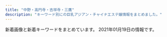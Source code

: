 ```yaml
---
title: "中野・高円寺・吉祥寺・三鷹"
description: "キーワード別にの巨乳アジアン・チャイナエステ嬢情報をまとめました。"
---
```


新着画像と新着キーワードをまとめています。
2021年01月19日の情報です。

<DmmAffiliateIns />
<KeywordTable
  shops={
    [
    {
        "img_links": [
            "http://jetaime-massage.work/sp/img/sta15.jpg",
            "http://jetaime-massage.work/img/st2.jpg",
            "http://jetaime-massage.work/sp/img/acc.jpg",
            "http://jetaime-massage.work/sp/img/t-s.jpg",
            "http://jetaime-massage.work/sp/img/cam.jpg",
            "http://jetaime-massage.work/sp/img/tit.jpg",
            "http://jetaime-massage.work/sp/img/tel.jpg",
            "http://jetaime-massage.work/img/sta18.jpg",
            "http://jetaime-massage.work/sp/img/p18.jpg",
            "http://jetaime-massage.work/sp/img/sys.jpg",
            "http://jetaime-massage.work/sp/img/t-a.jpg",
            "http://jetaime-massage.work/img/sta16.jpg",
            "http://jetaime-massage.work/img/s18.jpg",
            "http://jetaime-massage.work/sp/img/t-o.jpg",
            "http://jetaime-massage.work/img/flash.jpg",
            "http://jetaime-massage.work/img/botton.jpg",
            "http://jetaime-massage.work/sp/img/info.jpg",
            "http://jetaime-massage.work/img/s16.jpg",
            "http://jetaime-massage.work/img/nos.jpg",
            "http://jetaime-massage.work/sp/img/pc.jpg",
            "http://jetaime-massage.work/sp/img/sta18.jpg",
            "http://jetaime-massage.work/img/pickup20.jpg",
            "http://jetaime-massage.work/img/st15.jpg",
            "http://jetaime-massage.work/sp/img/botton.jpg",
            "http://jetaime-massage.work/img/sta15.jpg",
            "http://jetaime-massage.work/sp/img/p15.jpg",
            "http://jetaime-massage.work/img/s15.jpg",
            "http://jetaime-massage.work/img/acc.jpg",
            "http://jetaime-massage.work/sp/img/pic.jpg",
            "http://jetaime-massage.work/img/st16.jpg",
            "http://jetaime-massage.work/sp/img/time.jpg",
            "http://jetaime-massage.work/img/st18.jpg",
            "http://jetaime-massage.work/sp/img/p16.jpg",
            "http://jetaime-massage.work/sp/img/sta16.jpg",
            "http://jetaime-massage.work/img/mo.png",
            "http://jetaime-massage.work/sp/img/t-t.jpg",
            "http://jetaime-massage.work/sp/img/t-r.jpg",
            "http://jetaime-massage.work/img/head.jpg",
            "http://jetaime-massage.work/sp/img/add.jpg"
        ],
        "url": "http://jetaime-massage.work/",
        "station": "JR\u4e2d\u91ce\u99c5\u5357\u53e3",
        "name": "\u30b8\u30e5\u30c6\u30fc\u30e0",
        "keywords": {
            "86": 2,
            "E": 2,
            "G": 2,
            "87": 2,
            "D": 3,
            "89": 2,
            "85": 1,
            "C": 11
        }
    },
    {
        "url": "http://y-grace.work/",
        "station": "JR\u4e09\u9df9\u99c5\u5357\u53e3",
        "name": "Grace\u30fb\u30b0\u30ec\u30fc\u30b9",
        "keywords": {},
        "img_links": [
            "http://y-grace.work/staff/ko.jpg",
            "http://y-grace.work/images/1.jpg",
            "http://y-grace.work/sp/images/int2.jpg",
            "http://y-grace.work/sp/images/staff_t.jpg",
            "http://y-grace.work/sp/images/ta.png",
            "http://y-grace.work/sp/images/footer.png",
            "http://y-grace.work/img/nari1.jpg",
            "http://y-grace.work/sp/images/topgirl.jpg",
            "http://y-grace.work/sp/staff/risa.jpg",
            "http://y-grace.work/images/int1.png",
            "http://y-grace.work/images/tr.jpg",
            "http://y-grace.work/images/interior_t.jpg",
            "http://y-grace.work/staff/risa.jpg",
            "http://y-grace.work/images/ac2.png",
            "http://y-grace.work/sp/images/ac1.jpg",
            "http://y-grace.work/images/sm.jpg",
            "http://y-grace.work/sp/images/sys1.jpg",
            "http://y-grace.work/sp/images/int4.jpg",
            "http://y-grace.work/sp/staff/natuki.jpg",
            "http://y-grace.work/img/natuki1.jpg",
            "http://y-grace.work/sp/images/newsb.png",
            "http://y-grace.work/sp/images/rt.png",
            "http://y-grace.work/images/int3.jpg",
            "http://y-grace.work/sp/staff/nari.jpg",
            "http://y-grace.work/images/sys2.jpg",
            "http://y-grace.work/images/sys3.jpg",
            "http://y-grace.work/sp/img/risa1.jpg",
            "http://y-grace.work/sp/images/ac2.png",
            "http://y-grace.work/images/int4.jpg",
            "http://y-grace.work/images/sys6.png",
            "http://y-grace.work/sp/img/ko1.jpg",
            "http://y-grace.work/sp/menu/staff.jpg",
            "http://y-grace.work/images/sys1.jpg",
            "http://y-grace.work/images/ac1.jpg",
            "http://y-grace.work/images/3.jpg",
            "http://y-grace.work/sp/images/sys4.jpg",
            "http://y-grace.work/images/up.png",
            "http://y-grace.work/images/staff_t.jpg",
            "http://y-grace.work/sp/images/news.jpg",
            "http://y-grace.work/images/2.jpg",
            "http://y-grace.work/sp/staff/ko.jpg",
            "http://y-grace.work/sp/images/tel.jpg",
            "http://y-grace.work/images/news.png",
            "http://y-grace.work/sp/images/rec2.png",
            "http://y-grace.work/sp/images/sys6.png",
            "http://y-grace.work/sp/images/int3.jpg",
            "http://y-grace.work/sp/images/rec1.png",
            "http://y-grace.work/staff/nari.jpg",
            "http://y-grace.work/images/rec2.png",
            "http://y-grace.work/sp/img/natuki1.jpg",
            "http://y-grace.work/sp/images/sys3.jpg",
            "http://y-grace.work/images/sys4.jpg",
            "http://y-grace.work/images/tgirl.jpg",
            "http://y-grace.work/sp/images/interior_t.jpg",
            "http://y-grace.work/images/rec1.png",
            "http://y-grace.work/images/int2.jpg",
            "http://y-grace.work/sp/images/sys2.jpg",
            "http://y-grace.work/staff/natuki.jpg",
            "http://y-grace.work/images/head.jpg",
            "http://y-grace.work/sp/images/head.jpg",
            "http://y-grace.work/sp/images/int1.png",
            "http://y-grace.work/sp/img/nari1.jpg",
            "http://y-grace.work/images/rt.png",
            "http://y-grace.work/sp/menu/top.jpg",
            "http://y-grace.work/img/ko1.jpg",
            "http://y-grace.work/img/risa1.jpg",
            "http://y-grace.work/images/concept.jpg"
        ]
    },
    {
        "url": "http://lh.estx.net/",
        "img_links": [
            "http://lh.estx.net/staff/1.jpg",
            "http://lh.estx.net/images/staff_11.png",
            "http://lh.estx.net/images/index_10.png",
            "http://lh.estx.net/staff/3.jpg",
            "http://lh.estx.net/images/index_13.png",
            "http://lh.estx.net/images/index_05.png",
            "http://lh.estx.net/images/index_04.png",
            "http://lh.estx.net/images/index_11.png",
            "http://lh.estx.net/images/index_06.png",
            "http://lh.estx.net/images/index2_10.png",
            "http://lh.estx.net/images/index_09.png",
            "http://lh.estx.net/images/index_02.png",
            "http://lh.estx.net/images/index_16.png",
            "http://lh.estx.net/images/index_08.png",
            "http://lh.estx.net/images/index_15.png",
            "http://lh.estx.net/staff/4.jpg",
            "http://lh.estx.net/images/index_17.png",
            "http://lh.estx.net/staff/2.jpg",
            "http://lh.estx.net/images/index_07.png",
            "http://lh.estx.net/images/index_19.png"
        ],
        "station": "JR\u897f\u837b\u7aaa\u99c5\u5317\u53e3",
        "keywords": {},
        "name": "Love Honey \uff5e\u30e9\u30d6\u30fb\u30cf\u30cb\u30fc\uff5e"
    },
    {
        "station": "JR\u4e2d\u91ce\u99c5\u5357\u53e3",
        "url": "http://www.come0.work/",
        "img_links": [
            "http://www.come0.work/templets/default/picture/top01.png",
            "http://www.come0.work/templets/default/picture/tit1.jpg",
            "http://www.come0.work/templets/default/picture/stal.png",
            "http://www.come0.work/uploads/201110/1-201110102F2323.jpg",
            "http://www.come0.work/templets/default/picture/footer.png",
            "http://www.come0.work/{dede:global.cfg_templets_skin/}/picture/cg01.jpg",
            "http://www.come0.work/templets/default/picture/tit3.jpg",
            "http://www.come0.work/templets/default/picture/sys1.jpg",
            "http://www.come0.work/uploads/201102/1-201102105649605.jpg",
            "http://www.come0.work/uploads/201102/1-201102105636225.jpg",
            "http://www.come0.work/templets/default/picture/tit4.jpg",
            "http://www.come0.work/templets/default/picture/tit2.jpg",
            "http://www.come0.work/templets/default/picture/top02.png",
            "http://www.come0.work/{dede:global.cfg_templets_skin/}/picture/cg02.jpg",
            "http://www.come0.work/templets/default/picture/tit5.jpg",
            "http://www.come0.work/templets/default/picture/top03.png"
        ],
        "name": "\u591c\u6765\u9999",
        "keywords": {
            "\u4e73": 1
        }
    },
    {
        "station": "JR\u9ad8\u5186\u5bfa\u99c5\u5317\u53e3",
        "img_links": [
            "http://jewelry-hak.xyz/_src/50627317/wechatimg584_20201202144744254.jpg",
            "http://jewelry-hak.xyz/_src/50627214/wechatimg591.jpg",
            "http://jewelry-hak.xyz/_src/50627226/wechatimg586.jpg",
            "http://jewelry-hak.xyz/_src/49611181/wechatimg48_20210118145652340.jpg",
            "http://jewelry-hak.xyz/_src/38511723/wechatimg569_20201101131633190.jpg",
            "http://jewelry-hak.xyz/_src/38511774/2.jpg",
            "http://jewelry-hak.xyz/_src/38513880/cam.jpg",
            "http://jewelry-hak.xyz/_src/38511789/cam4.jpg",
            "http://jewelry-hak.xyz/_src/49642825/mmexport1604298600845.jpg",
            "http://jewelry-hak.xyz/_src/50627318/wechatimg585.jpg",
            "http://jewelry-hak.xyz/_src/38511754/wechatimg47_20210118145652388.jpg",
            "http://jewelry-hak.xyz/_src/38511775/3.jpg",
            "http://jewelry-hak.xyz/_src/38511791/navinavi_01.png",
            "http://jewelry-hak.xyz/_src/38511717/wechatimg568.jpg",
            "http://jewelry-hak.xyz/_src/38511793/navinavi_02.png",
            "http://jewelry-hak.xyz/_src/50627316/wechatimg584_20201202144744254.jpg",
            "http://jewelry-hak.xyz/_src/50627225/wechatimg586.jpg",
            "http://jewelry-hak.xyz/_src/38513882/cam.jpg",
            "http://jewelry-hak.xyz/_src/38511750/wechatimg561.jpg",
            "http://jewelry-hak.xyz/_src/50627205/wechatimg589_1.jpg",
            "http://jewelry-hak.xyz/_src/50627202/wechatimg585.jpg",
            "http://jewelry-hak.xyz/_src/38511753/wechatimg47_20210118145652388.jpg",
            "http://jewelry-hak.xyz/_src/50627213/wechatimg591.jpg",
            "http://jewelry-hak.xyz/_src/50627203/wechatimg585.jpg",
            "http://jewelry-hak.xyz/_src/38511749/wechatimg561.jpg",
            "http://jewelry-hak.xyz/_src/50627328/wechatimg590.jpg",
            "http://jewelry-hak.xyz/_src/49611183/wechatimg48_20210118145652340.jpg",
            "http://jewelry-hak.xyz/_src/50627215/wechatimg591.jpg",
            "http://jewelry-hak.xyz/_src/38511777/line.png",
            "http://jewelry-hak.xyz/_src/39952823/line.png",
            "http://jewelry-hak.xyz/_src/50627319/wechatimg585.jpg",
            "http://jewelry-hak.xyz/_src/50627326/wechatimg590.jpg",
            "http://jewelry-hak.xyz/_src/50627206/wechatimg589_1.jpg",
            "http://jewelry-hak.xyz/_src/49618155/slider2.jpg",
            "http://jewelry-hak.xyz/_src/38625720/wechatimg541.jpg",
            "http://jewelry-hak.xyz/_src/50627324/wechatimg589_1.jpg",
            "http://jewelry-hak.xyz/_src/50627320/wechatimg585.jpg",
            "http://jewelry-hak.xyz/_src/38511788/cam3.jpg",
            "http://jewelry-hak.xyz/_src/50627323/wechatimg589_1.jpg",
            "http://jewelry-hak.xyz/_src/38511751/wechatimg561.jpg",
            "http://jewelry-hak.xyz/_src/38511721/wechatimg571.jpg",
            "http://jewelry-hak.xyz/_src/38511790/cam4.jpg",
            "http://jewelry-hak.xyz/_src/49611182/wechatimg48_20210118145652340.jpg",
            "http://jewelry-hak.xyz/_src/50627315/wechatimg584_20201202144744254.jpg",
            "http://jewelry-hak.xyz/_src/38511760/wechatimg30.jpg",
            "http://jewelry-hak.xyz/_src/38511781/img20200108162027140241.png",
            "http://jewelry-hak.xyz/_src/38511787/cam3.jpg",
            "http://jewelry-hak.xyz/_src/38511779/line.png",
            "http://jewelry-hak.xyz/_src/38511776/4.jpg",
            "http://jewelry-hak.xyz/_src/50627327/wechatimg590.jpg",
            "http://jewelry-hak.xyz/_src/50627325/wechatimg589_1.jpg",
            "http://jewelry-hak.xyz/_src/49618165/slider1.jpg",
            "http://jewelry-hak.xyz/_src/50627227/wechatimg586.jpg",
            "http://jewelry-hak.xyz/_src/38511752/wechatimg47_20210118145652388.jpg",
            "http://jewelry-hak.xyz/_src/38511785/cam2.jpg",
            "http://jewelry-hak.xyz/_src/38511746/wechatimg30.jpg",
            "http://jewelry-hak.xyz/_src/38511719/wechatimg570.jpg",
            "http://jewelry-hak.xyz/_src/38511786/cam2.jpg"
        ],
        "name": "\u30a2\u30ef\u30a2\u30ef\u30d5\u30a7\u30a2\u30ea\u30fc",
        "url": "http://jewelry-hak.xyz/",
        "keywords": {}
    },
    {
        "url": "https://pureheart.tokyo/",
        "name": "Pure Heart",
        "station": "JR\u837b\u7aaa\u99c5\u5317\u53e3",
        "img_links": [
            "https://pureheart.tokyo/sites/default/files/pictures/2020-04/erina_005.jpg",
            "https://pureheart.tokyo/sites/default/files/pictures/2018-06/noa_001.jpg",
            "https://pureheart.tokyo/sites/default/files/pictures/2018-09/miyuki_002_0.jpg",
            "https://pureheart.tokyo/sites/default/files/styles/large/public/pictures/2021-01/rize_003_0.jpg",
            "https://pureheart.tokyo/sites/default/files/pictures/2018-06/serina_001.jpg",
            "https://pureheart.tokyo/sites/default/files/pictures/2020-09/yuni_001.jpg",
            "https://pureheart.tokyo/sites/default/files/inline-images/PA311701.jpg",
            "https://pureheart.tokyo/sites/default/files/pictures/2021-01/rize_003_0.jpg",
            "https://pureheart.tokyo/sites/default/files/pictures/2021-01/maki_002.jpg",
            "https://pureheart.tokyo/sites/default/files/pictures/2020-04/ai_003.jpg",
            "https://pureheart.tokyo/sites/default/files/pictures/2018-06/aya_001.jpg",
            "https://pureheart.tokyo/sites/default/files/pictures/2020-06/riri_001.jpg",
            "https://pureheart.tokyo/sites/default/files/pictures/2021-01/maki_001.jpg",
            "https://pureheart.tokyo/sites/default/files/inline-images/PA311702.jpg",
            "https://pureheart.tokyo/sites/default/files/pictures/2020-12/rize_001.jpg",
            "https://pureheart.tokyo/sites/default/files/pictures/2018-06/emi_001.jpg",
            "https://pureheart.tokyo/sites/default/files/pictures/2019-05/44D9B271-E871-4A0F-B72E-7C8385588897.jpeg",
            "https://pureheart.tokyo/sites/default/files/pictures/2018-12/shizuka_001_2.jpg",
            "https://pureheart.tokyo/sites/default/files/styles/large/public/pictures/2018-06/serina_001.jpg"
        ],
        "keywords": {
            "\u80f8": 2,
            "\u4e73": 8,
            "F": 8,
            "\u304a\u3063\u3071\u3044": 1,
            "\u5de8\u4e73": 8
        }
    },
    {
        "url": "http://suityuka.info/",
        "keywords": {
            "89": 6,
            "88": 6,
            "85": 2
        },
        "name": "\u6c34\u4e2d\u82b1",
        "station": "\u4e2d\u91ce\u5742\u4e0a\u99c5A1\u53e3",
        "img_links": [
            "http://suityuka.info/img/miki1.jpg",
            "http://suityuka.info/img/rumi1.jpg",
            "http://suityuka.info/i/gals/miki1.jpg",
            "http://www.suityuka.info/images/m03.jpg",
            "http://www.suityuka.info/i/images/yuri1.jpg",
            "http://suityuka.info/img/mihoi1.jpg",
            "http://www.suityuka.info/img/miki1.jpg",
            "http://suityuka.info/images/m02.jpg",
            "http://www.suityuka.info/img/miho1.jpg",
            "http://suityuka.info/img/miho1.jpg",
            "http://www.suityuka.info/img/yuri1.jpg",
            "http://suityuka.info/images/m04.jpg",
            "http://www.suityuka.info/images/m04.jpg",
            "http://suityuka.info/img/yuri1.jpg",
            "http://www.suityuka.info/images/m02.jpg",
            "http://suityuka.info/images/m03.jpg",
            "http://suityuka.info/i/gals/rumi1.jpg",
            "http://suityuka.info/i/images/yuri1.jpg",
            "http://suityuka.info/i/gals/miho1.jpg",
            "http://suityuka.info/i/gals/yuri1.jpg"
        ]
    },
    {
        "keywords": {
            "D": 6,
            "E": 3,
            "89": 6,
            "88": 3
        },
        "img_links": [
            "http://sugar.estheya.com/static/picture/staff02.jpg",
            "http://sugar.estheya.com/static/picture/staff01.jpg",
            "http://sugar.estheya.com/static/picture/staff03.jpg"
        ],
        "name": "Sugar \uff5e\u30b7\u30e5\u30ac\u30fc\uff5e",
        "station": "JR\u837b\u7aaa\u99c5\u897f\u53e3",
        "url": "http://sugar.estheya.com/"
    },
    {
        "img_links": [
            "http://www.relaxation-hana.xyz/files/006-03.jpg",
            "http://www.relaxation-hana.xyz/images/btn2.png",
            "http://www.relaxation-hana.xyz/files/006.jpg",
            "http://www.relaxation-hana.xyz/files/008.jpg",
            "http://www.relaxation-hana.xyz/files/008-02.jpg",
            "http://www.relaxation-hana.xyz/files/007-03.jpg",
            "http://www.relaxation-hana.xyz/files/007.jpg",
            "http://www.relaxation-hana.xyz/images/icon_staff.png",
            "http://www.relaxation-hana.xyz/files/005.jpg",
            "http://www.relaxation-hana.xyz/images/icon_info.png",
            "http://www.relaxation-hana.xyz/files/005-02.jpg",
            "http://www.relaxation-hana.xyz/files/004-02.jpg",
            "http://www.relaxation-hana.xyz/files/008-03.jpg",
            "http://www.relaxation-hana.xyz/files/004.jpg",
            "http://www.relaxation-hana.xyz/images/icon_tel.png",
            "http://www.relaxation-hana.xyz/images/mainImg_sub.jpg",
            "http://www.relaxation-hana.xyz/images/index_sm.png",
            "http://www.relaxation-hana.xyz/files/007-02.jpg",
            "http://www.relaxation-hana.xyz/files/001-03.jpg",
            "http://www.relaxation-hana.xyz/files/001.jpg",
            "http://www.relaxation-hana.xyz/files/006-02.jpg",
            "http://www.relaxation-hana.xyz/files/004-03.jpg",
            "http://www.relaxation-hana.xyz/images/icon_top.png",
            "http://www.relaxation-hana.xyz/files/005-03.jpg",
            "http://www.relaxation-hana.xyz/files/001-02.jpg"
        ],
        "station": "\u6771\u9ad8\u5186\u5bfa\u99c5",
        "url": "http://www.relaxation-hana.xyz/",
        "name": "\u30ea\u30e9\u30af\u30bc\u30fc\u30b7\u30e7\u30f3\u83ef",
        "keywords": {
            "C": 12,
            "87": 8,
            "D": 12,
            "85": 8,
            "86": 8
        }
    },
    {
        "img_links": [
            "http://www.es-koi.link/img/raki1.jpg",
            "http://www.es-koi.link/images/info.jpg",
            "http://www.es-koi.link/images/staff_t.jpg",
            "http://www.es-koi.link/images/int1.jpg",
            "http://www.es-koi.link/images/7.jpg",
            "http://www.es-koi.link/img/eri1.jpg",
            "http://www.es-koi.link/images/6.jpg",
            "http://www.es-koi.link/images/3.jpg",
            "http://www.es-koi.link/images/sys1.jpg",
            "http://www.es-koi.link/images/tel.jpg",
            "http://www.es-koi.link/images/news.jpg",
            "http://www.es-koi.link/img/aoi1.jpg",
            "http://www.es-koi.link/images/mobile.jpg",
            "http://www.es-koi.link/images/int2.jpg",
            "http://www.es-koi.link/images/interior_t.jpg",
            "http://www.es-koi.link/img/mimi1.jpg",
            "http://www.es-koi.link/images/5.jpg",
            "http://www.es-koi.link/images/head.jpg",
            "http://www.es-koi.link/images/ais.jpg",
            "http://www.es-koi.link/images/line.png",
            "http://www.es-koi.link/images/2.jpg",
            "http://www.es-koi.link/images/sys2.jpg",
            "http://www.es-koi.link/img/sayuri1.jpg"
        ],
        "name": "\u6843\u306e\u5fc3",
        "station": "JR\u897f\u837b\u7aaa\u99c5\u5357\u53e3",
        "keywords": {},
        "url": "http://www.es-koi.link/"
    },
    {
        "img_links": [
            "http://aroma-relax.blue/images/r6.jpg",
            "http://aroma-relax.blue/images/r5.jpg",
            "http://aroma-relax.blue/images/a2.jpg",
            "http://aroma-relax.blue/images/staff_images/cg07.jpg",
            "http://aroma-relax.blue/images/a1.jpg",
            "http://aroma-relax.blue/images/an_1_02.jpg",
            "http://aroma-relax.blue/images/a3.jpg",
            "http://aroma-relax.blue/images/an_3_01.jpg",
            "http://aroma-relax.blue/images/slider/slide2.png",
            "http://aroma-relax.blue/images/no.png",
            "http://aroma-relax.blue/images/slider/slide3.png",
            "http://aroma-relax.blue/images/slider/slide1.png",
            "http://aroma-relax.blue/images/staff_images/cg03.jpg",
            "http://aroma-relax.blue/images/an_2_01.jpg",
            "http://aroma-relax.blue/images/staff_images/cg05.jpg",
            "http://aroma-relax.blue/images/an_6_01.jpg",
            "http://aroma-relax.blue/images/r3.jpg",
            "http://aroma-relax.blue/images/an_3_02.jpg",
            "http://aroma-relax.blue/images/staff_images/cg01.jpg",
            "http://aroma-relax.blue/images/r1.jpg",
            "http://aroma-relax.blue/images/an_5_02.jpg",
            "http://aroma-relax.blue/images/an_5_01.jpg",
            "http://aroma-relax.blue/images/an_1_01.jpg",
            "http://aroma-relax.blue/images/an_4_02.jpg",
            "http://aroma-relax.blue/images/slider/slide3s.png",
            "http://aroma-relax.blue/images/slider/slide1s.png",
            "http://aroma-relax.blue/images/index_01.jpg",
            "http://aroma-relax.blue/images/r4.jpg",
            "http://aroma-relax.blue/images/a4.jpg",
            "http://aroma-relax.blue/images/an_2_02.jpg",
            "http://aroma-relax.blue/images/an_6_02.jpg",
            "http://aroma-relax.blue/images/slider/slide2s.png",
            "http://aroma-relax.blue/images/qr.jpg",
            "http://aroma-relax.blue/images/staff_images/cg08.jpg",
            "http://aroma-relax.blue/images/an_4_01.jpg",
            "http://aroma-relax.blue/images/line.jpg",
            "http://aroma-relax.blue/images/r2.jpg",
            "http://aroma-relax.blue/images/ff.jpg",
            "http://aroma-relax.blue/images/staff_images/cg02.jpg"
        ],
        "url": "http://aroma-relax.blue/",
        "keywords": {
            "86": 6,
            "D": 3,
            "E": 3
        },
        "name": "\u3086\u304d\u59eb",
        "station": "JR\u9ad8\u5186\u5bfa\u99c5\u5357\u53e3"
    },
    {
        "img_links": [
            "http://www.smamu.net/felax/pc_schedule/photo/1590574344-1.jpg",
            "http://www.smamu.net/felax/pc_schedule/photo/1598447425-2.jpg",
            "http://www.smamu.net/felax/pc_schedule/photo/1565404403-2.jpg",
            "http://www.smamu.net/felax/pc_schedule/photo/1595914855-1.jpg",
            "http://www.smamu.net/felax/view_event/photo/news1563170981.jpg",
            "http://www.smamu.net/felax/pc_schedule/photo/1511422738-1.jpg",
            "http://www.smamu.net/felax/pc_schedule/photo/1576040135-2.jpg",
            "http://www.smamu.net/felax/view_event/photo/news1569287483.jpg",
            "http://www.smamu.net/felax/view_event/photo/news1590361658.jpg",
            "http://www.smamu.net/felax/pc_schedule/photo/1511335107-1.jpg",
            "http://www.smamu.net/felax/pc_schedule/photo/1590574344-2.jpg",
            "http://www.smamu.net/felax/pc_schedule/photo/1595914855-2.jpg",
            "http://www.smamu.net/felax/pc_schedule/photo/1565404403-1.jpg",
            "http://www.smamu.net/felax/pc_schedule/photo/1592795981-1.jpg",
            "http://www.smamu.net/felax/pc_schedule/photo/1565404613-1.jpg",
            "http://www.smamu.net/felax/pc_schedule/photo/1592795981-2.jpg",
            "http://www.smamu.net/felax/pc_schedule/photo/m_noimage.jpg",
            "http://www.smamu.net/felax/view_event/photo/news1555811745.jpg",
            "http://www.smamu.net/felax/pc_schedule/photo/1568375660-1.jpg",
            "http://www.smamu.net/felax/pc_schedule/photo/1598447425-1.jpg",
            "http://www.smamu.net/felax/pc_schedule/photo/1570586365-1.jpg",
            "http://www.smamu.net/felax/pc_schedule/photo/1603447790-2.jpg",
            "http://www.smamu.net/felax/pc_schedule/photo/1603447790-1.jpg",
            "http://www.smamu.net/felax/view_obj/bn_top_mobile.png",
            "http://www.smamu.net/felax/pc_schedule/photo/1576040135-1.jpg",
            "http://www.smamu.net/felax/news/photo/news1603447790.jpg",
            "http://www.smamu.net/felax/pc_schedule/photo/1566885846-1.jpg",
            "http://www.smamu.net/felax/pc_schedule/photo/1517453567-1.jpg",
            "http://www.smamu.net/felax/pc_schedule/photo/1574742324-1.jpg"
        ],
        "station": "JR\u837b\u7aaa\u99c5\u5357\u53e3",
        "keywords": {},
        "url": "http://www.smamu.net/felax/",
        "name": "FELAX\uff5e\u30d5\u30a3\u30e9\u30c3\u30af\u30b9\uff5e"
    },
    {
        "keywords": {
            "86": 6,
            "D": 3,
            "C": 12,
            "E": 3
        },
        "name": "\u65b0\u53f0\u5317",
        "url": "http://hakanai.tokyo/",
        "station": "JR\u9ad8\u5186\u5bfa\u99c5\u5317\u53e3",
        "img_links": [
            "http://hakanai.tokyo/uploads/201225/1-2012251A2024P.jpg",
            "http://hakanai.tokyo/plus/images/room5.jpg",
            "http://hakanai.tokyo/uploads/200703/1-200F3144ZN57.jpg",
            "http://hakanai.tokyo/uploads/210112/1-210112161334V9.jpg",
            "http://hakanai.tokyo/style/images/staff_line.png",
            "http://hakanai.tokyo/uploads/210112/1-210112161346461.jpg",
            "http://hakanai.tokyo/uploads/210112/1-210112151422E5.jpg",
            "http://hakanai.tokyo/uploads/210112/1-210112151943312.jpg",
            "http://hakanai.tokyo/uploads/210112/1-21011216131CG.jpg",
            "http://hakanai.tokyo/uploads/200903/1-200Z3144I92D.jpg",
            "http://hakanai.tokyo/uploads/201225/1-2012251A210T8.jpg",
            "http://hakanai.tokyo/uploads/200703/1-200F314511G53.jpg",
            "http://hakanai.tokyo/style/images/room1.jpg",
            "http://hakanai.tokyo/uploads/200903/1-200Z3144JG54.jpg",
            "http://hakanai.tokyo/style/images/bj3.png",
            "http://hakanai.tokyo/style/images/end.jpg",
            "http://hakanai.tokyo/style/images/top.png",
            "http://hakanai.tokyo/style/images/girl-z2.jpg",
            "http://hakanai.tokyo/style/images/room4.jpg",
            "http://hakanai.tokyo/style/images/room3.jpg",
            "http://hakanai.tokyo/style/images/girl-z1.jpg",
            "http://hakanai.tokyo/uploads/200903/1-200Z3144H2605.jpg",
            "http://hakanai.tokyo/style/images/mobile.jpg",
            "http://hakanai.tokyo/style/images/room2.jpg",
            "http://hakanai.tokyo/uploads/201225/1-2012251A14GR.jpg",
            "http://hakanai.tokyo/style/images/dt.jpg",
            "http://hakanai.tokyo/uploads/210112/1-21011215202O45.jpg"
        ]
    },
    {
        "img_links": [
            "https://aro-flower.com/wp-content/uploads/2020/08/987654er.jpg",
            "https://aro-flower.com/wp-content/themes/este/img/3.jpg",
            "https://aro-flower.com/wp-content/themes/este/img/5.jpg",
            "https://aro-flower.com/wp-content/uploads/2020/12/1908765sa.jpg",
            "https://aro-flower.com/wp-content/themes/este/img/2.jpg",
            "https://aro-flower.com/wp-content/themes/este/img/top-img01.png",
            "https://aro-flower.com/wp-content/uploads/2020/12/2908765sa.jpg",
            "https://aro-flower.com/wp-content/themes/este/img/tel01.png",
            "https://aro-flower.com/wp-content/uploads/2019/11/xcvbnmkpojihugy.jpg",
            "https://aro-flower.com/wp-content/themes/este/img/top-img03a.png",
            "https://aro-flower.com/wp-content/uploads/2020/10/0987654908765sa.jpg",
            "https://aro-flower.com/wp-content/uploads/2018/12/tyfugihojska.jpg",
            "https://aro-flower.com/wp-content/themes/este/img/6.jpg",
            "https://aro-flower.com/wp-content/uploads/2019/01/sahoaaxsjlklslkla.jpg",
            "https://aro-flower.com/wp-content/themes/este/img/top-img03.png",
            "https://aro-flower.com/wp-content/uploads/2019/09/wasedrftyguihoj.jpg",
            "https://aro-flower.com/wp-content/themes/este/img/1.jpg",
            "https://aro-flower.com/wp-content/uploads/2019/03/srdtyfugih.jpg",
            "https://aro-flower.com/wp-content/uploads/2020/12/3908765sa.jpg",
            "https://aro-flower.com/wp-content/themes/este/img/4.jpg",
            "https://aro-flower.com/wp-content/themes/este/img/tel.png"
        ],
        "url": "https://aro-flower.com/",
        "station": "JR\u963f\u4f50\u30f6\u8c37\u99c5\u5357\u53e3",
        "keywords": {
            "\u30bb\u30af\u30b7\u30fc": 2,
            "E": 14,
            "\u80f8": 3,
            "G": 3,
            "D": 16
        },
        "name": "Aroma Flower\uff5e\u30a2\u30ed\u30de\u30d5\u30e9\u30ef\u30fc\uff5e"
    },
    {
        "url": "http://tiramisu-o.com/",
        "name": "Tiramisu-\u30c6\u30a3\u30e9\u30df\u30b9-",
        "img_links": [
            "http://tiramisu-o.com/uploads/4e0b8c43eddabd91acede0412c242113.jpg",
            "http://tiramisu-o.com/images/girls_13.jpg",
            "http://tiramisu-o.com/uploads/a127317ec4f5d0dc2281168df4090856.jpg",
            "http://tiramisu-o.com/images/index_02.jpg",
            "http://tiramisu-o.com/uploads/24dc578533fbd40c88dba3454a90df13.jpg",
            "http://tiramisu-o.com/images/index_07.jpg",
            "http://tiramisu-o.com/images/link_11.jpg",
            "http://tiramisu-o.com/images/index_16.jpg",
            "http://tiramisu-o.com/uploads/0f11fd28e7ec7bc3475d7e4d04d97321.jpg",
            "http://tiramisu-o.com/uploads/748d799dda38b94591609302af071dd7.jpg",
            "http://tiramisu-o.com/images/index_05.jpg",
            "http://tiramisu-o.com/uploads/7c58aaecf422209a030b99bb8792a1cf.jpg",
            "http://tiramisu-o.com/images/index_15.jpg",
            "http://tiramisu-o.com/images/girls_11.jpg",
            "http://tiramisu-o.com/images/index_01.jpg",
            "http://tiramisu-o.com/my_work/images/pic1.png",
            "http://tiramisu-o.com/uploads/702c1288dd9843aabfbb06d182fec4f4.jpg",
            "http://tiramisu-o.com/images/index_09.jpg",
            "http://tiramisu-o.com/uploads/7ad70e845e154bf3fac932727fb23777.jpg",
            "http://tiramisu-o.com/uploads/74cae8e5ad5ff370a7835faa49a59ed0.jpg",
            "http://tiramisu-o.com/images/index_17.jpg",
            "http://tiramisu-o.com/images/index_03.jpg",
            "http://tiramisu-o.com/images/index_19.jpg",
            "http://tiramisu-o.com/images/index_22.jpg",
            "http://tiramisu-o.com/images/index_04.jpg",
            "http://tiramisu-o.com/uploads/1a05c443783e211268f5fd91fee961e6.jpg",
            "http://tiramisu-o.com/images/index_20.jpg",
            "http://tiramisu-o.com/uploads/0576a8bf93edc11647c2e4e17ae1a0e1.jpg",
            "http://tiramisu-o.com/images/index_10.jpg",
            "http://tiramisu-o.com/uploads/5978b51ecca66ca81d431bcaad128c75.jpg",
            "http://tiramisu-o.com/images/index_23.jpg",
            "http://tiramisu-o.com/images/index_13.jpg",
            "http://tiramisu-o.com/images/photo_12.jpg",
            "http://tiramisu-o.com/uploads/5884fb095e084ab1c3fb3c13535db9d6.jpg",
            "http://tiramisu-o.com/images/index_12.jpg",
            "http://tiramisu-o.com/uploads/8db399091a85c075e1f0d0901aa7d948.jpg",
            "http://tiramisu-o.com/uploads/a7263623a76fce9fd9e74e3c5231dde6.jpg",
            "http://tiramisu-o.com/uploads/01928d7157707ed584ed91afaee09aa7.jpg",
            "http://tiramisu-o.com/images/photo_11.jpg",
            "http://tiramisu-o.com/images/index_06.jpg",
            "http://tiramisu-o.com/images/index_24.jpg",
            "http://tiramisu-o.com/uploads/6f76cd9eaff23d5d6398e9d606a901d1.jpg",
            "http://tiramisu-o.com/uploads/ece2636e552ccdbaf2cac9f9eee51c28.jpg",
            "http://tiramisu-o.com/images/index_18.jpg",
            "http://tiramisu-o.com/uploads/c16088aeb419267011cf1f6cb5153cea.jpg",
            "http://tiramisu-o.com/images/index_08.jpg",
            "http://tiramisu-o.com/uploads/ad5b83ad32836796dd7749edbda88c42.jpg"
        ],
        "keywords": {
            "E": 1,
            "D": 12,
            "85": 1,
            "87": 11,
            "86": 2,
            "90": 1,
            "C": 4,
            "88": 2
        },
        "station": "JR\u837b\u7aaa\u99c5\u897f\u53e3"
    },
    {
        "station": "JR\u837b\u7aaa\u99c5\u5357\u53e3",
        "url": "http://tiamo.est.cm/",
        "img_links": [
            "http://tiamo.est.cm/photos/sites/16/2019/05/2019052205515177.jpg",
            "http://tiamo.est.cm/photos/sites/16/2020/03/2020032117100643.jpg",
            "http://tiamo.est.cm/photos/sites/16/2020/02/2020022318144854.jpg",
            "http://tiamo.est.cm/photos/sites/16/2019/06/2019061308384319.jpg",
            "http://tiamo.est.cm/photos/sites/16/2020/01/2020010414482161.jpg",
            "http://tiamo.est.cm/photos/sites/16/2020/04/2020040719074948.jpg",
            "http://tiamo.est.cm/photos/sites/16/2020/12/2020122816370660.jpg",
            "http://tiamo.est.cm/photos/sites/16/2019/04/2019041207560431.jpg",
            "http://tiamo.est.cm/photos/sites/16/2020/01/202001021448489.jpg",
            "http://tiamo.est.cm/photos/sites/16/2019/11/201911211440009.jpg",
            "http://tiamo.est.cm/photos/sites/16/2020/08/2020081718281333.jpg",
            "http://tiamo.est.cm/photos/sites/16/2019/11/2019112916425386.jpg",
            "http://tiamo.est.cm/photos/sites/16/2020/12/2020121511394593.jpg",
            "http://tiamo.est.cm/photos/sites/16/2019/02/201902040136128.jpg",
            "http://tiamo.est.cm/images/info.jpg",
            "http://tiamo.est.cm/photos/sites/16/2019/11/2019111618115535.jpg",
            "http://tiamo.est.cm/photos/sites/16/2019/10/2019101009361790.jpg",
            "http://tiamo.est.cm/photos/sites/16/2019/05/201905150606545.jpg",
            "http://tiamo.est.cm/photos/sites/16/2019/07/2019071807511940.jpg",
            "http://tiamo.est.cm/photos/sites/16/2020/04/2020040719074887.jpg",
            "http://tiamo.est.cm/photos/sites/16/2020/01/2020010214484750.jpg",
            "http://tiamo.est.cm/photos/sites/16/2019/02/2019022705551633.jpg",
            "http://tiamo.est.cm/photos/sites/16/2020/10/2020102816394236.jpg",
            "http://tiamo.est.cm/photos/sites/16/2021/01/2021010814011480.jpg",
            "http://tiamo.est.cm/photos/sites/16/2019/04/2019042312131627.jpg",
            "http://tiamo.est.cm/photos/sites/16/2019/09/2019092706034341.jpg",
            "http://tiamo.est.cm/images/room3.jpg",
            "http://tiamo.est.cm/photos/sites/16/2019/07/201907180751140.jpg",
            "http://tiamo.est.cm/photos/sites/16/2019/10/2019100609583456.jpg",
            "http://tiamo.est.cm/photos/sites/16/2021/01/2021010814004971.jpg",
            "http://tiamo.est.cm/photos/sites/16/2019/06/2019060309274151.jpg",
            "http://tiamo.est.cm/photos/sites/16/2019/05/2019050406012387.jpg",
            "http://tiamo.est.cm/photos/sites/16/2020/09/2020090113560014.jpg",
            "http://tiamo.est.cm/photos/sites/16/2019/07/2019070304563152.jpg",
            "http://tiamo.est.cm/images/s_news.jpg",
            "http://tiamo.est.cm/photos/sites/16/2019/02/2019022504461224.jpg",
            "http://tiamo.est.cm/photos/sites/16/2020/04/2020040719075052.jpg",
            "http://tiamo.est.cm/photos/sites/16/2019/10/2019101702370536.jpg",
            "http://tiamo.est.cm/photos/sites/16/2019/11/201911211439573.jpg",
            "http://tiamo.est.cm/photos/sites/16/2020/02/2020022318144780.jpg",
            "http://tiamo.est.cm/photos/sites/16/2019/03/2019032302515060.jpg",
            "http://tiamo.est.cm/photos/sites/16/2020/12/2020122816370780.jpg",
            "http://tiamo.est.cm/photos/sites/16/2018/12/2018121406553545.jpg",
            "http://tiamo.est.cm/photos/sites/16/2019/04/2019040203465428.jpg",
            "http://tiamo.est.cm/photos/sites/16/2020/12/2020120816534353.jpg",
            "http://tiamo.est.cm/photos/sites/16/2020/09/2020090310264131.jpg",
            "http://tiamo.est.cm/photos/sites/16/2019/12/2019122413254035.jpg",
            "http://tiamo.est.cm/photos/sites/16/2019/03/2019030204165278.jpg",
            "http://tiamo.est.cm/photos/sites/16/2018/12/2018122309504119.jpg",
            "http://tiamo.est.cm/photos/sites/16/2019/05/2019050709004996.jpg",
            "http://tiamo.est.cm/photos/sites/16/2020/09/2020090119164058.jpg",
            "http://tiamo.est.cm/photos/sites/16/2019/11/201911110221151.jpg",
            "http://tiamo.est.cm/photos/sites/16/2019/03/2019030204165241.jpg",
            "http://tiamo.est.cm/photos/sites/16/2020/10/2020101916060069.jpg",
            "http://tiamo.est.cm/photos/sites/16/2019/04/2019042409430492.jpg",
            "http://tiamo.est.cm/images/room2.jpg",
            "http://tiamo.est.cm/photos/sites/16/2019/10/201910280859215.jpg",
            "http://tiamo.est.cm/photos/sites/16/2020/01/2020012811063067.jpg",
            "http://tiamo.est.cm/photos/sites/16/2019/02/2019022103514986.jpg",
            "http://tiamo.est.cm/images/room4.jpg",
            "http://tiamo.est.cm/photos/sites/16/2020/10/2020100411202830.jpg",
            "http://tiamo.est.cm/photos/sites/16/2020/07/2020073117240183.jpg",
            "http://tiamo.est.cm/photos/sites/16/2020/08/2020080919325627.jpg",
            "http://tiamo.est.cm/photos/sites/16/2018/12/2018122309504169.jpg",
            "http://tiamo.est.cm/photos/sites/16/2019/10/2019103105053059.jpg",
            "http://tiamo.est.cm/photos/sites/16/2018/12/2018121406553576.jpg",
            "http://tiamo.est.cm/photos/sites/16/2019/03/2019032704483312.jpg",
            "http://tiamo.est.cm/photos/sites/16/2019/07/201907030456388.jpg",
            "http://tiamo.est.cm/photos/sites/16/2021/01/2021010814005755.jpg",
            "http://tiamo.est.cm/photos/sites/16/2019/01/201901301016379.jpg",
            "http://tiamo.est.cm/photos/sites/16/2019/04/201904210439188.jpg",
            "http://tiamo.est.cm/photos/sites/16/2019/07/2019070304563516.jpg",
            "http://tiamo.est.cm/photos/sites/16/2020/12/202012151040125.jpg",
            "http://tiamo.est.cm/photos/sites/16/2021/01/2021010814010579.jpg",
            "http://tiamo.est.cm/photos/sites/16/2019/10/2019100609583438.jpg",
            "http://tiamo.est.cm/photos/sites/16/2020/07/2020073117233448.jpg",
            "http://tiamo.est.cm/photos/sites/16/2020/02/2020021316180785.jpg",
            "http://tiamo.est.cm/photos/sites/16/2019/05/2019051805223542.jpg",
            "http://tiamo.est.cm/photos/sites/16/2020/01/202001121439451.jpg",
            "http://tiamo.est.cm/photos/sites/16/2019/07/2019071807501169.jpg",
            "http://tiamo.est.cm/photos/sites/16/2019/06/2019060309273668.jpg",
            "http://tiamo.est.cm/photos/sites/16/2019/10/2019102808592746.jpg",
            "http://tiamo.est.cm/photos/sites/16/2020/12/2020121115410880.jpg",
            "http://tiamo.est.cm/photos/sites/16/2019/05/2019051506070732.jpg",
            "http://tiamo.est.cm/photos/sites/16/2020/09/2020090119163997.jpg",
            "http://tiamo.est.cm/photos/sites/16/2020/07/202007311723412.jpg",
            "http://tiamo.est.cm/images/s3.jpg",
            "http://tiamo.est.cm/photos/sites/16/2019/12/2019121213010461.jpg",
            "http://tiamo.est.cm/photos/sites/16/2019/11/2019111102212226.jpg",
            "http://tiamo.est.cm/photos/sites/16/2019/02/201902250446067.jpg",
            "http://tiamo.est.cm/photos/sites/16/2020/12/2020121115410975.jpg",
            "http://tiamo.est.cm/images/tel.jpg",
            "http://tiamo.est.cm/photos/sites/16/2020/03/2020032117100085.jpg",
            "http://tiamo.est.cm/photos/sites/16/2020/12/2020121115411084.jpg",
            "http://tiamo.est.cm/photos/sites/16/2020/09/2020091415400096.jpg",
            "http://tiamo.est.cm/images/info2.jpg",
            "http://tiamo.est.cm/photos/sites/16/2020/07/2020073117234868.jpg",
            "http://tiamo.est.cm/images/s_link.png",
            "http://tiamo.est.cm/photos/sites/16/2019/10/2019100609583491.jpg",
            "http://tiamo.est.cm/photos/sites/16/2019/03/2019032302514530.jpg",
            "http://tiamo.est.cm/photos/sites/16/2019/01/2019011704002432.jpg",
            "http://tiamo.est.cm/photos/sites/16/2019/02/2019021004291054.jpg",
            "http://tiamo.est.cm/photos/sites/16/2020/10/2020102612574811.jpg",
            "http://tiamo.est.cm/photos/sites/16/2020/01/2020010414482193.jpg",
            "http://tiamo.est.cm/photos/sites/16/2019/10/201910170236597.jpg",
            "http://tiamo.est.cm/photos/sites/16/2019/09/2019091305155490.jpg",
            "http://tiamo.est.cm/photos/sites/16/2019/05/2019051805223561.jpg",
            "http://tiamo.est.cm/photos/sites/16/2020/01/2020013116444579.jpg",
            "http://tiamo.est.cm/photos/sites/16/2020/01/2020010214484798.jpg",
            "http://tiamo.est.cm/photos/sites/16/2019/01/2019011704003027.jpg",
            "http://tiamo.est.cm/images/s_staff.png",
            "http://tiamo.est.cm/photos/sites/16/2019/09/2019091305161637.jpg",
            "http://tiamo.est.cm/photos/sites/16/2019/01/2019010701210525.jpg",
            "http://tiamo.est.cm/photos/sites/16/2019/11/2019111618114937.jpg",
            "http://tiamo.est.cm/images/mobile.jpg",
            "http://tiamo.est.cm/photos/sites/16/2019/06/2019060106550475.jpg",
            "http://tiamo.est.cm/photos/sites/16/2019/10/2019100609583559.jpg",
            "http://tiamo.est.cm/photos/sites/16/2018/12/2018121406553544.jpg",
            "http://tiamo.est.cm/photos/sites/16/2019/01/201901070121054.jpg",
            "http://tiamo.est.cm/photos/sites/16/2019/05/2019051506070075.jpg",
            "http://tiamo.est.cm/photos/sites/16/2020/12/2020121510401075.jpg",
            "http://tiamo.est.cm/photos/sites/16/2019/04/2019041407533520.jpg",
            "http://tiamo.est.cm/photos/sites/16/2020/08/2020080919330287.jpg",
            "http://tiamo.est.cm/photos/sites/16/2020/01/2020011214394469.jpg",
            "http://tiamo.est.cm/photos/sites/16/2020/02/2020020810372852.jpg",
            "http://tiamo.est.cm/photos/sites/16/2019/02/2019022103515090.jpg",
            "http://tiamo.est.cm/photos/sites/16/2019/05/2019050806313810.jpg",
            "http://tiamo.est.cm/photos/sites/16/2019/07/2019071807500551.jpg",
            "http://tiamo.est.cm/photos/sites/16/2020/12/2020121511400588.jpg",
            "http://tiamo.est.cm/photos/sites/16/2020/07/2020073117235621.jpg",
            "http://tiamo.est.cm/photos/sites/16/2020/10/2020100215541310.jpg",
            "http://tiamo.est.cm/photos/sites/16/2019/01/2019013010164217.jpg",
            "http://tiamo.est.cm/photos/sites/16/2019/04/2019040203470171.jpg",
            "http://tiamo.est.cm/photos/sites/16/2020/12/2020121115410954.jpg",
            "http://tiamo.est.cm/photos/sites/16/2019/06/2019061308373522.jpg",
            "http://tiamo.est.cm/images/room1.jpg",
            "http://tiamo.est.cm/photos/sites/16/2020/01/2020013116443838.jpg",
            "http://tiamo.est.cm/photos/sites/16/2019/06/2019061308374125.jpg",
            "http://tiamo.est.cm/photos/sites/16/2019/10/2019103105052685.jpg",
            "http://tiamo.est.cm/photos/sites/16/2019/06/2019060309273039.jpg",
            "http://tiamo.est.cm/photos/sites/16/2019/11/2019112916424434.jpg",
            "http://tiamo.est.cm/photos/sites/16/2019/10/2019100509040927.jpg",
            "http://tiamo.est.cm/photos/sites/16/2019/09/2019092706034376.jpg",
            "http://tiamo.est.cm/photos/sites/16/2020/08/2020080919331991.jpg",
            "http://tiamo.est.cm/photos/sites/16/2019/06/2019060106550595.jpg",
            "http://tiamo.est.cm/photos/sites/16/2020/02/2020021316181264.jpg",
            "http://tiamo.est.cm/photos/sites/16/2019/01/2019013109493388.jpg",
            "http://tiamo.est.cm/photos/sites/16/2019/12/2019122413254665.jpg",
            "http://tiamo.est.cm/photos/sites/16/2019/02/201902150655387.jpg"
        ],
        "name": "TIAMO \u30c6\u30a3\u30a2\u30e2",
        "keywords": {
            "87": 220,
            "86": 180,
            "F": 10,
            "C": 40,
            "D": 204,
            "85": 60,
            "83": 20,
            "88": 140,
            "89": 50,
            "84": 10,
            "E": 432
        }
    },
    {
        "url": "https://momi.vovowo.com/",
        "img_links": [
            "https://momi.vovowo.com/wp-content/themes/este/img/2.jpg",
            "https://momi.vovowo.com/wp-content/themes/este/img/3.jpg",
            "https://momi.vovowo.com/wp-content/themes/este/img/top-img02.png",
            "https://momi.vovowo.com/wp-content/uploads/2019/06/9087stayfgbiji.jpg",
            "https://momi.vovowo.com/wp-content/themes/este/img/1.jpg",
            "https://momi.vovowo.com/wp-content/uploads/2019/06/21biji.jpg",
            "https://momi.vovowo.com/wp-content/themes/este/img/tel_header.png",
            "https://momi.vovowo.com/wp-content/themes/este/img/4.jpg",
            "https://momi.vovowo.com/wp-content/themes/este/img/top-img01b.png",
            "https://momi.vovowo.com/wp-content/uploads/2019/06/sopaiuhjgbiji.jpg",
            "https://momi.vovowo.com/wp-content/themes/este/img/call.png",
            "https://momi.vovowo.com/wp-content/uploads/2020/01/345678biji.jpg",
            "https://momi.vovowo.com/wp-content/uploads/2019/12/291876biji.jpg",
            "https://momi.vovowo.com/wp-content/themes/este/img/top-img01a.png",
            "https://momi.vovowo.com/wp-content/uploads/2020/01/99biji.jpg",
            "https://momi.vovowo.com/wp-content/themes/este/img/tel_footer.png",
            "https://momi.vovowo.com/wp-content/uploads/2019/12/2ouiyhbiji.jpg",
            "https://momi.vovowo.com/wp-content/uploads/2019/06/siouaybiji.jpg"
        ],
        "keywords": {
            "D": 17,
            "C": 4
        },
        "station": "JR\u837b\u7aaa\u99c5\u897f\u53e3",
        "name": "\u7f8e\u4eba\u306e\u30bf\u30d4\u30aa\u30ab"
    },
    {
        "url": "http://aes-heal.com/",
        "img_links": [
            "http://aes-heal.com/css/m-top05.jpg",
            "http://aes-heal.com/staff/kiki/01.jpg",
            "http://aes-heal.com/css/nav/nav-005.jpg",
            "http://aes-heal.com/staff/mimi/01.jpg",
            "http://aes-heal.com/staff/rin/01.jpg",
            "http://aes-heal.com/staff/emi/01.jpg",
            "http://aes-heal.com/css/nav/nav-004.jpg",
            "http://aes-heal.com/staff/yui/01.jpg",
            "http://aes-heal.com/staff/mai/01.jpg",
            "http://aes-heal.com/staff/rio/01.jpg",
            "http://aes-heal.com/css/nav/nav-002.jpg",
            "http://aes-heal.com/css/m-top03.jpg",
            "http://aes-heal.com/css/nav/nav-003.jpg",
            "http://aes-heal.com/css/m-top02.jpg",
            "http://aes-heal.com/css/m-head.jpg",
            "http://aes-heal.com/css/campaign.jpg",
            "http://aes-heal.com/staff/kana/01.jpg",
            "http://aes-heal.com/css/nav/nav-001.jpg",
            "http://aes-heal.com/css/nav/nav-006.jpg",
            "http://aes-heal.com/images/call.png",
            "http://aes-heal.com/css/m-top04.jpg"
        ],
        "station": "\u4e0a\u77f3\u795e\u4e95\u99c5\u5317\u53e3",
        "name": "\u91d1\u306e\u6708",
        "keywords": {
            "\u80f8": 1
        }
    },
    {
        "keywords": {},
        "station": "JR\u4e2d\u91ce\u99c5\u5357\u53e3",
        "img_links": [
            "http://heal-rlx.com/scdl/staff/10011.jpg",
            "http://heal-rlx.com/images/access/roaddm.png",
            "http://heal-rlx.com/scdl/staff/10131.jpg",
            "http://heal-rlx.com/images/sptod.png",
            "http://heal-rlx.com/images/gallery/gallery01.jpg",
            "http://heal-rlx.com/scdl/staff/10111.jpg",
            "http://heal-rlx.com/images/sptel.png",
            "http://heal-rlx.com/scdl/staff/10021.jpg",
            "http://heal-rlx.com/images/access/kanban.jpg",
            "http://heal-rlx.com/images/access/road1.jpg",
            "http://heal-rlx.com/scdl/staff/10041.jpg",
            "http://heal-rlx.com/scdl/staff/10031.jpg",
            "http://heal-rlx.com/images/access/road4.jpg",
            "http://heal-rlx.com/images/rec.jpg",
            "http://heal-rlx.com/images/gallery/gallery02.jpg",
            "http://heal-rlx.com/scdl/staff/10051.jpg",
            "http://heal-rlx.com/images/gallery/gallery03.jpg",
            "http://heal-rlx.com/images/access/road3.jpg",
            "http://heal-rlx.com/images/campaign1.jpg",
            "http://heal-rlx.com/scdl/staff/10122.jpg",
            "http://heal-rlx.com/images/campaign2.jpg",
            "http://heal-rlx.com/scdl/staff/10071.jpg",
            "http://heal-rlx.com/scdl/staff/10121.jpg",
            "http://heal-rlx.com/scdl/staff/10101.jpg",
            "http://heal-rlx.com/scdl/staff/10102.jpg",
            "http://heal-rlx.com/images/access/road2.jpg"
        ],
        "name": "Angelica\u30fb\u30a2\u30f3\u30b8\u30a7\u30ea\u30ab",
        "url": "http://heal-rlx.com/"
    },
    {
        "keywords": {
            "D": 11,
            "E": 4
        },
        "name": "\u6c34\u6676\u5bae-\u3059\u3044\u3057\u3087\u3046\u304d\u3085\u3046-",
        "url": "https://su-rinpa.tokyo/",
        "img_links": [
            "https://su-rinpa.tokyo/wp-content/themes/este/img/tel01.png",
            "https://su-rinpa.tokyo/wp-content/uploads/2019/11/8sakjhasasa.jpg",
            "https://su-rinpa.tokyo/wp-content/themes/este/img/top-img04.png",
            "https://su-rinpa.tokyo/wp-content/uploads/2019/11/8sauika.jpg",
            "https://su-rinpa.tokyo/wp-content/themes/este/img/3.jpg",
            "https://su-rinpa.tokyo/wp-content/themes/este/img/1.jpg",
            "https://su-rinpa.tokyo/wp-content/themes/este/img/top-img01.png",
            "https://su-rinpa.tokyo/wp-content/themes/este/img/4.jpg",
            "https://su-rinpa.tokyo/wp-content/uploads/2019/11/saaaaaaajksa.jpg",
            "https://su-rinpa.tokyo/wp-content/themes/este/img/top-img02.png",
            "https://su-rinpa.tokyo/wp-content/themes/este/img/2.jpg",
            "https://su-rinpa.tokyo/wp-content/themes/este/img/tel.png",
            "https://su-rinpa.tokyo/wp-content/uploads/2019/11/satuysa.jpg"
        ],
        "station": "\u91ce\u65b9\u99c5\u5357\u53e3"
    },
    {
        "name": "\u6574\u4f53\u697d",
        "img_links": [
            "https://nakano-mensesthe.com/images/header3.png",
            "https://nakano-mensesthe.com/room/3.jpg",
            "https://nakano-mensesthe.com/images/main1.jpg",
            "https://nakano-mensesthe.com/images/clear.png",
            "https://nakano-mensesthe.com/staff/eri-l1.jpg",
            "https://nakano-mensesthe.com/menu/friend.png",
            "https://nakano-mensesthe.com/staff/yuri-s1.jpg",
            "https://nakano-mensesthe.com/icon/line.png",
            "https://nakano-mensesthe.com/staff/nana-s1.jpg",
            "https://nakano-mensesthe.com/button/staff.png",
            "https://nakano-mensesthe.com/room/1.jpg",
            "https://nakano-mensesthe.com/menu/blog.png",
            "https://nakano-mensesthe.com/2019/10/05/tenpo.jpg",
            "https://nakano-mensesthe.com/icon/yelp.png",
            "https://nakano-mensesthe.com/menu/home.png",
            "https://nakano-mensesthe.com/button/blog.png",
            "https://nakano-mensesthe.com/images/footer-r.png",
            "https://nakano-mensesthe.com/room/esthe2.jpg",
            "https://nakano-mensesthe.com/room/2.jpg",
            "https://nakano-mensesthe.com/room/8.jpg",
            "https://nakano-mensesthe.com/staff/aki-s1.jpg",
            "https://nakano-mensesthe.com/menu/gallery.png",
            "https://nakano-mensesthe.com/icon/facebook.png",
            "https://nakano-mensesthe.com/room/esthe1.jpg",
            "https://nakano-mensesthe.com/images/footer-l.png",
            "https://nakano-mensesthe.com/button/home.png",
            "https://nakano-mensesthe.com/link/mens-esthe.png",
            "https://nakano-mensesthe.com/room/esthe3.jpg",
            "https://nakano-mensesthe.com/2020/12/21/eri.jpg",
            "https://nakano-mensesthe.com/staff/nana-l1.jpg",
            "https://nakano-mensesthe.com/room/4.jpg",
            "https://nakano-mensesthe.com/staff/eri-s1.jpg",
            "https://nakano-mensesthe.com/images/main-sp.jpg",
            "https://nakano-mensesthe.com/icon/twitter.png",
            "https://nakano-mensesthe.com/room/7.jpg",
            "https://nakano-mensesthe.com/staff/aki-l1.jpg",
            "https://nakano-mensesthe.com/staff/yuri-l1.jpg",
            "https://nakano-mensesthe.com/2019/08/31/1.jpg",
            "https://nakano-mensesthe.com/menu/info.png"
        ],
        "station": "\u65b0\u4e2d\u91ce\u99c54\u756a\u51fa\u53e3",
        "keywords": {},
        "url": "https://nakano-mensesthe.com/"
    },
    {
        "station": "JR\u4e2d\u91ce\u99c5\u5317\u53e3",
        "keywords": {
            "86": 2,
            "85": 6,
            "E": 2,
            "84": 2,
            "C": 9,
            "D": 6
        },
        "img_links": [
            "http://fureai-massage.info/i/img/r2.jpg",
            "http://fureai-massage.info/i/img/acc2.jpg",
            "http://fureai-massage.info/img/acc1.jpg",
            "http://fureai-massage.info/i/img/r4.jpg",
            "http://fureai-massage.info/i/img/r1.jpg",
            "http://fureai-massage.info/i/img/st2.jpg",
            "http://fureai-massage.info/img/st28.jpg",
            "http://fureai-massage.info/img/acc3.jpg",
            "http://fureai-massage.info/img/acc2.jpg",
            "http://fureai-massage.info/i/img/r3.jpg",
            "http://fureai-massage.info/img/st2.jpg",
            "http://fureai-massage.info/img/mo.png",
            "http://fureai-massage.info/i/img/acc3.jpg",
            "http://fureai-massage.info/i/img/st6.jpg",
            "http://fureai-massage.info/i/img/acc4.jpg",
            "http://fureai-massage.info/i/img/acc1.jpg",
            "http://fureai-massage.info/i/img/st7.jpg",
            "http://fureai-massage.info/i/img/st28.jpg",
            "http://fureai-massage.info/img/st7.jpg",
            "http://fureai-massage.info/img/fla.jpg",
            "http://fureai-massage.info/img/st6.jpg",
            "http://fureai-massage.info/img/st4.jpg",
            "http://fureai-massage.info/i/img/st4.jpg",
            "http://fureai-massage.info/img/botton.jpg",
            "http://fureai-massage.info/img/acc4.jpg"
        ],
        "name": "\u3075\u308c\u3042\u3044",
        "url": "http://fureai-massage.info/"
    },
    {
        "name": "\u53f0\u6e7eSpa",
        "img_links": [
            "http://esthe-taiwanspa.com/img/ami.jpg",
            "http://esthe-taiwanspa.com/img/anna.png",
            "http://esthe-taiwanspa.com/img/emi001.jpg",
            "http://esthe-taiwanspa.com/img/tel_img.png",
            "http://esthe-taiwanspa.com/img/head_img.png",
            "http://esthe-taiwanspa.com/img/nana2.jpg",
            "http://esthe-taiwanspa.com/img/mask05.jpg",
            "http://esthe-taiwanspa.com/img/sara002.jpg",
            "http://esthe-taiwanspa.com/img/pagetop.png",
            "http://esthe-taiwanspa.com/img/miki.jpg",
            "http://esthe-taiwanspa.com/img/corona-3.jpg",
            "http://esthe-taiwanspa.com/img/yuki.jpg",
            "http://esthe-taiwanspa.com/img/mami.jpg",
            "http://esthe-taiwanspa.com/img/rei02.jpg",
            "http://esthe-taiwanspa.com/img/corona-5.jpg",
            "http://esthe-taiwanspa.com/img/mask02.jpg",
            "http://esthe-taiwanspa.com/img/sara2.jpg",
            "http://esthe-taiwanspa.com/img/topbg02.jpg",
            "http://esthe-taiwanspa.com/img/corona-2.jpg",
            "http://esthe-taiwanspa.com/img/photo_01.jpg",
            "http://esthe-taiwanspa.com/img/corona-4.jpg",
            "http://esthe-taiwanspa.com/img/mask04.jpg",
            "http://esthe-taiwanspa.com/img/reina3.jpg",
            "http://esthe-taiwanspa.com/img/honoka02.jpg",
            "http://esthe-taiwanspa.com/img/mask03.jpg",
            "http://esthe-taiwanspa.com/img/mask01.jpg"
        ],
        "url": "http://esthe-taiwanspa.com/",
        "station": "JR\u837b\u7aaa\u99c5\u897f\u53e3",
        "keywords": {}
    },
    {
        "url": "http://massage.black/",
        "name": "\u693f",
        "img_links": [
            "http://massage.black/images/s02.jpg",
            "http://massage.black/images/img04.jpg",
            "http://massage.black/images/info.png",
            "http://massage.black/images/s03.jpg",
            "http://massage.black/images/img02.jpg",
            "http://massage.black/images/qr.jpg",
            "http://massage.black/images/kan.jpg",
            "http://massage.black/images/s01.jpg"
        ],
        "station": "JR\u963f\u4f50\u30f6\u8c37\u99c5\u5317\u53e3",
        "keywords": {}
    },
    {
        "name": "\u3072\u307e\u308f\u308a",
        "img_links": [
            "http://heal-relax.com/staff/maya/01.jpg",
            "http://heal-relax.com/staff/saki/01.jpg",
            "http://heal-relax.com/css/nav/nav-006.jpg",
            "http://heal-relax.com/css/nav/nav-001.jpg",
            "http://heal-relax.com/css/nav/nav-002.jpg",
            "http://heal-relax.com/css/nav/nav-005.jpg",
            "http://heal-relax.com/staff/yuu/01.jpg",
            "http://heal-relax.com/css/nav/nav-004.jpg",
            "http://heal-relax.com/css/top-left02.jpg",
            "http://heal-relax.com/css/staff/new.jpg",
            "http://heal-relax.com/css/nav/nav-003.jpg",
            "http://heal-relax.com/css/staff/up.jpg",
            "http://heal-relax.com/css/top02.jpg",
            "http://heal-relax.com/staff/maya/02.jpg",
            "http://heal-relax.com/css/top-left0001.jpg",
            "http://heal-relax.com/staff/akane/01.jpg",
            "http://heal-relax.com/css/tel01.png",
            "http://heal-relax.com/staff/yui/01.jpg",
            "http://heal-relax.com/staff/rei/01.jpg"
        ],
        "url": "http://heal-relax.com/",
        "keywords": {},
        "station": "\u4e0a\u77f3\u795e\u4e95\u99c5\u5357\u53e3"
    },
    {
        "img_links": [
            "http://sweet-honey.jpn.mn/photos/sites/68/2020/10/2020100307252790.jpg",
            "http://sweet-honey.jpn.mn/images/mainimg01.png",
            "http://sweet-honey.jpn.mn/photos/sites/68/2020/10/2020102804385899.jpg",
            "http://sweet-honey.jpn.mn/photos/sites/68/2020/12/2020120908151915.jpg",
            "http://sweet-honey.jpn.mn/photos/sites/68/2019/12/2019121009263018.jpg",
            "http://sweet-honey.jpn.mn/photos/sites/68/2020/12/2020122608221728.jpg",
            "http://sweet-honey.jpn.mn/photos/sites/68/2019/12/2019122903172723.jpg",
            "http://sweet-honey.jpn.mn/photos/sites/68/2020/12/2020120106175599.jpg",
            "http://sweet-honey.jpn.mn/images/room4.jpg",
            "http://sweet-honey.jpn.mn/photos/sites/68/2020/06/2020060401530098.jpg",
            "http://sweet-honey.jpn.mn/photos/sites/68/2020/12/2020122608253883-e1608971203292.jpg",
            "http://sweet-honey.jpn.mn/photos/sites/68/2020/11/2020111901322238.jpg",
            "http://sweet-honey.jpn.mn/photos/sites/68/2020/01/2020012306553011.jpg",
            "http://sweet-honey.jpn.mn/photos/sites/68/2020/10/2020102804393188.jpg",
            "http://sweet-honey.jpn.mn/images/side_link03.png",
            "http://sweet-honey.jpn.mn/photos/sites/68/2019/12/2019122903172745.jpg",
            "http://sweet-honey.jpn.mn/photos/sites/68/2020/09/2020092908051538.jpg",
            "http://sweet-honey.jpn.mn/photos/sites/68/2019/12/2019121009263189.jpg",
            "http://sweet-honey.jpn.mn/photos/sites/68/2020/06/2020060401504832.jpg",
            "http://sweet-honey.jpn.mn/images/ico01.png",
            "http://sweet-honey.jpn.mn/images/room2.jpg",
            "http://sweet-honey.jpn.mn/photos/sites/68/2019/12/2019121009263013.jpg",
            "http://sweet-honey.jpn.mn/photos/sites/68/2020/11/2020111901330367.jpg",
            "http://sweet-honey.jpn.mn/images/room4.png",
            "http://sweet-honey.jpn.mn/images/room5.jpg",
            "http://sweet-honey.jpn.mn/images/side_link01.png",
            "http://sweet-honey.jpn.mn/images/mainimg02.png",
            "http://sweet-honey.jpn.mn/images/room2.png",
            "http://sweet-honey.jpn.mn/photos/sites/68/2020/12/2020121102071696.jpg",
            "http://sweet-honey.jpn.mn/images/side_link02.png",
            "http://sweet-honey.jpn.mn/images/room1.jpg"
        ],
        "keywords": {
            "E": 2,
            "\u30bb\u30af\u30b7\u30fc": 1,
            "88": 4,
            "D": 32,
            "87": 6,
            "85": 8,
            "86": 16
        },
        "name": "\u30b9\u30a4\u30fc\u30c8\u30cf\u30cb\u30fc",
        "station": "JR\u837b\u7aaa\u99c5\u897f\u53e32",
        "url": "http://sweet-honey.jpn.mn/"
    },
    {
        "url": "http://www.es-sanken.link",
        "img_links": [
            "http://www.es-sanken.link/images/2.jpg",
            "http://www.es-sanken.link/sp/images/staff_t.jpg",
            "http://www.es-sanken.link/img/rina1.jpg",
            "http://www.es-sanken.link/img/mayu1.jpg",
            "http://www.es-sanken.link/sp/images/sys2.jpg",
            "http://www.es-sanken.link/sp/images/interior_t.jpg",
            "http://www.es-sanken.link/staff/kana.jpg",
            "http://www.es-sanken.link/sp/images/sys3.jpg",
            "http://www.es-sanken.link/images/staff_t.jpg",
            "http://www.es-sanken.link/img/mai2.jpg",
            "http://www.es-sanken.link/images/sys2.jpg",
            "http://www.es-sanken.link/images/3.jpg",
            "http://www.es-sanken.link/images/rec2.jpg",
            "http://www.es-sanken.link/sp/images/topgirl.jpg",
            "http://www.es-sanken.link/sp/images/int1.jpg",
            "http://www.es-sanken.link/sp/images/rec1.jpg",
            "http://www.es-sanken.link/staff/ayumi.jpg",
            "http://www.es-sanken.link/images/5.jpg",
            "http://www.es-sanken.link/images/sys1.jpg",
            "http://www.es-sanken.link/sp/images/comment.jpg",
            "http://www.es-sanken.link/sp/images/ac1.jpg",
            "http://www.es-sanken.link/sp/images/newsb.png",
            "http://www.es-sanken.link/images/sm.jpg",
            "http://www.es-sanken.link/sp/images/sys1.jpg",
            "http://www.es-sanken.link/images/ta.jpg",
            "http://www.es-sanken.link/images/tr.jpg",
            "http://www.es-sanken.link/sp/img/mai1.jpg",
            "http://www.es-sanken.link/staff/mai.jpg",
            "http://www.es-sanken.link/sp/staff/ayumi.jpg",
            "http://www.es-sanken.link/sp/images/rec2.jpg",
            "http://www.es-sanken.link/staff/sayuri.jpg",
            "http://www.es-sanken.link/sp/images/ac2.jpg",
            "http://www.es-sanken.link/images/sys3.jpg",
            "http://www.es-sanken.link/img/mai1.jpg",
            "http://www.es-sanken.link/images/1.jpg",
            "http://www.es-sanken.link/sp/staff/kana.jpg",
            "http://www.es-sanken.link/images/int1.jpg",
            "http://www.es-sanken.link/img/ayumi1.jpg",
            "http://www.es-sanken.link/sp/img/kana1.jpg",
            "http://www.es-sanken.link/sp/img/mayu1.jpg",
            "http://www.es-sanken.link/staff/rina.jpg",
            "http://www.es-sanken.link/images/up.png",
            "http://www.es-sanken.link/images/tg.jpg",
            "http://www.es-sanken.link/sp/images/footer.jpg",
            "http://www.es-sanken.link/img/kana1.jpg",
            "http://www.es-sanken.link/sp/img/ayumi1.jpg",
            "http://www.es-sanken.link/images/head.jpg",
            "http://www.es-sanken.link/images/4.jpg",
            "http://www.es-sanken.link/staff/mayu.jpg",
            "http://www.es-sanken.link/sp/images/news.jpg",
            "http://www.es-sanken.link/sp/images/int2.jpg",
            "http://www.es-sanken.link/sp/images/head.jpg",
            "http://www.es-sanken.link/sp/img/rina1.jpg",
            "http://www.es-sanken.link/sp/img/sayuri1.jpg",
            "http://www.es-sanken.link/sp/staff/sayuri.jpg",
            "http://www.es-sanken.link/img/sayuri1.jpg",
            "http://www.es-sanken.link/sp/images/tel.jpg",
            "http://www.es-sanken.link/sp/staff/rina.jpg",
            "http://www.es-sanken.link/sp/staff/mayu.jpg",
            "http://www.es-sanken.link/images/interior_t.jpg",
            "http://www.es-sanken.link/images/6.jpg",
            "http://www.es-sanken.link/images/int2.jpg",
            "http://www.es-sanken.link/images/news.jpg",
            "http://www.es-sanken.link/images/rec1.jpg",
            "http://www.es-sanken.link/sp/staff/mai.jpg"
        ],
        "keywords": {},
        "name": "S\u30fb\u30a2\u30ed\u30de",
        "station": "JR\u4e2d\u91ce\u99c5\u5317\u53e3"
    },
    {
        "name": "SPA ONLY ONE",
        "img_links": [
            "http://spa-only-one.jpn.mn/photos/sites/15/2017/11/2017111706403963.jpg",
            "http://spa-only-one.jpn.mn/photos/sites/15/2018/09/201809070336043.jpg",
            "http://spa-only-one.jpn.mn/images/mobile.jpg",
            "http://spa-only-one.jpn.mn/images/s4.jpg",
            "http://spa-only-one.jpn.mn/photos/sites/15/2018/05/2018052706514671.jpg",
            "http://spa-only-one.jpn.mn/photos/sites/15/2020/06/2020062320024668.jpg",
            "http://spa-only-one.jpn.mn/photos/sites/15/2018/05/2018052706463940.jpg",
            "http://spa-only-one.jpn.mn/images/girl-z2.jpg",
            "http://spa-only-one.jpn.mn/photos/sites/15/2018/05/2018052706482112.jpg",
            "http://spa-only-one.jpn.mn/images/top.png",
            "http://spa-only-one.jpn.mn/photos/sites/15/2018/05/2018052706473315.jpg",
            "http://spa-only-one.jpn.mn/images/s_staff.png",
            "http://spa-only-one.jpn.mn/photos/sites/15/2018/05/2018052706495271.jpg",
            "http://spa-only-one.jpn.mn/photos/sites/15/2018/05/2018052706491571.jpg",
            "http://spa-only-one.jpn.mn/images/pick.jpg",
            "http://spa-only-one.jpn.mn/photos/sites/15/2017/12/2017122101153288-300x279.jpg",
            "http://spa-only-one.jpn.mn/images/girl-z1.jpg",
            "http://spa-only-one.jpn.mn/photos/sites/15/2018/12/2018122612012511-271x400.jpg",
            "http://spa-only-one.jpn.mn/images/news.jpg",
            "http://spa-only-one.jpn.mn/images/s6.jpg",
            "http://spa-only-one.jpn.mn/images/s2.jpg",
            "http://spa-only-one.jpn.mn/photos/sites/15/2018/05/2018050703260387.jpg",
            "http://spa-only-one.jpn.mn/images/s_link.png",
            "http://spa-only-one.jpn.mn/images/s5.jpg"
        ],
        "station": "JR\u837b\u7aaa\u99c5\u5317\u53e3",
        "url": "http://spa-only-one.jpn.mn/",
        "keywords": {
            "87": 1,
            "86": 3,
            "85": 1,
            "84": 1,
            "D": 4,
            "C": 18
        }
    },
    {
        "keywords": {},
        "station": "JR\u837b\u7aaa\u99c5\u5317\u53e3",
        "img_links": [
            "http://grace-ogikubo.link/_src/33848818/img20190304223459260987.png",
            "http://grace-ogikubo.link/_src/18502282/bloc.png",
            "http://grace-ogikubo.link/_src/18502315/img20160905232445224246.png",
            "http://grace-ogikubo.link/_src/49556469/img20201029190543267488.png",
            "http://grace-ogikubo.link/_src/51290507/img20201226134757465815.png",
            "http://grace-ogikubo.link/_src/22329248/img20180515000939399763.png",
            "http://grace-ogikubo.link/_src/18502255/wechatimg584_20190422220534557.jpg",
            "http://grace-ogikubo.link/_src/18502375/img20160907013331366028.png",
            "http://grace-ogikubo.link/_src/18502327/img20160906032301604001.png",
            "http://grace-ogikubo.link/_src/33848820/img20180515000939321049.png",
            "http://grace-ogikubo.link/_src/18502284/tel2.png",
            "http://grace-ogikubo.link/_src/18502414/wechatimg276.jpg",
            "http://grace-ogikubo.link/_src/18502260/gg2.png",
            "http://grace-ogikubo.link/_src/38258161/img20191226185648441738.png",
            "http://grace-ogikubo.link/_src/18502383/line4.png",
            "http://grace-ogikubo.link/_src/18502311/img20160905232411911726.png",
            "http://grace-ogikubo.link/_src/18502332/sign.png",
            "http://grace-ogikubo.link/_src/39132552/img20200128123935549821.png",
            "http://grace-ogikubo.link/_src/18502435/img20180514232217540570.png",
            "http://grace-ogikubo.link/_src/18502420/img20191001122905775719.png",
            "http://grace-ogikubo.link/_src/18502411/slider3.jpg",
            "http://grace-ogikubo.link/_src/18502424/img20180520131800398045.png",
            "http://grace-ogikubo.link/_src/18502412/1.jpg",
            "http://grace-ogikubo.link/_src/18502270/xxxx.png",
            "http://grace-ogikubo.link/_src/18502257/_dsf0560.jpg",
            "http://grace-ogikubo.link/_src/46513779/img20180515000939366224.png",
            "http://grace-ogikubo.link/_src/36050681/img20191009182552057053.png",
            "http://grace-ogikubo.link/_src/18502379/ss3.png",
            "http://grace-ogikubo.link/_src/18502317/img20160905232518927313.png",
            "http://grace-ogikubo.link/_src/46513781/img20200128123935549821.png",
            "http://grace-ogikubo.link/_src/18502399/img20160907020750279447.png",
            "http://grace-ogikubo.link/_src/18502268/sign.png",
            "http://grace-ogikubo.link/_src/18502350/ss1.png",
            "http://grace-ogikubo.link/_src/22329262/img20180515003004409500.png",
            "http://grace-ogikubo.link/_src/38258164/img20191226185648441738.png",
            "http://grace-ogikubo.link/_src/33847588/img20190708123951442965.png",
            "http://grace-ogikubo.link/_src/18502497/img20180515000939360533.png",
            "http://grace-ogikubo.link/_src/18502409/slider1.jpg",
            "http://grace-ogikubo.link/_src/18502430/slider.jpg",
            "http://grace-ogikubo.link/_src/18502283/toho.png",
            "http://grace-ogikubo.link/_src/18502372/img20160907013218046305.png",
            "http://grace-ogikubo.link/_src/18502373/img20160907013250266894.png",
            "http://grace-ogikubo.link/_src/48517942/img20201002172121418956.png",
            "http://grace-ogikubo.link/_src/18502252/sign.png",
            "http://grace-ogikubo.link/_src/18502259/gg1.png",
            "http://grace-ogikubo.link/_src/36050696/img20191009182552057053.png",
            "http://grace-ogikubo.link/_src/18502410/slider2.jpg",
            "http://grace-ogikubo.link/_src/18502416/2.jpg",
            "http://grace-ogikubo.link/_src/33847584/img20180515000939321049.png",
            "http://grace-ogikubo.link/_src/18502313/img20160905232432223316.png",
            "http://grace-ogikubo.link/_src/18502341/sign.png",
            "http://grace-ogikubo.link/_src/33847581/img20190304223459260987.png",
            "http://grace-ogikubo.link/_src/48518203/img20201002172121418956.png",
            "http://grace-ogikubo.link/_src/18502256/_dsf0551-hdr.jpg",
            "http://grace-ogikubo.link/_src/46513792/img20180515000939366224.png",
            "http://grace-ogikubo.link/_src/46513791/img20191210193133198345.png",
            "http://grace-ogikubo.link/_src/46513721/img20180515000939399763.png",
            "http://grace-ogikubo.link/_src/49556483/img20201029190543267488.png",
            "http://grace-ogikubo.link/_src/18502258/_dsf0569.jpg",
            "http://grace-ogikubo.link/_src/18502374/img20160907013313231455.png",
            "http://grace-ogikubo.link/_src/22326430/sign.png",
            "http://grace-ogikubo.link/_src/18502254/wechatimg583_20190422220513214.jpg",
            "http://grace-ogikubo.link/_src/33848822/img20190708123951442965.png",
            "http://grace-ogikubo.link/_src/46513773/img20191210193133198345.png",
            "http://grace-ogikubo.link/_src/46513788/img20180515000939349207.png",
            "http://grace-ogikubo.link/_src/18502422/img20191001123048353708.png",
            "http://grace-ogikubo.link/_src/18502272/line1.png",
            "http://grace-ogikubo.link/_src/48518202/img20201002172121373632.png",
            "http://grace-ogikubo.link/_src/18502309/img20160905232400497638.png",
            "http://grace-ogikubo.link/_src/46513734/img20180515000939349207.png",
            "http://grace-ogikubo.link/_src/18502408/slider4.jpg",
            "http://grace-ogikubo.link/_src/48517939/img20201002172121373632.png"
        ],
        "url": "http://grace-ogikubo.link/",
        "name": "\u30b0\u30ec\u30fc\u30b9"
    },
    {
        "name": "Juno\uff5e\u30b8\u30e5\u30ce\u30fc\uff5e",
        "keywords": {},
        "img_links": [
            "http://www.smamu.net/juno/upload/20201217-165228satomi_s101.jpg",
            "http://www.smamu.net/juno/pc_schedule/photo/1597115329-2.jpg",
            "http://www.smamu.net/juno/pc_schedule/photo/1597053985-1.jpg",
            "http://www.smamu.net/juno/view_event/photo/news1597051332.jpg",
            "http://www.smamu.net/juno/view_obj/p_head_cast.png",
            "http://www.smamu.net/juno/pc_schedule/photo/1602148966-2.jpg",
            "http://www.smamu.net/juno/pc_schedule/photo/1608191494-2.jpg",
            "http://www.smamu.net/juno/news/photo/news1602148966.jpg",
            "http://www.smamu.net/juno/news/photo/1598442872.jpg",
            "http://www.smamu.net/juno/pc_schedule/photo/1597115329-1.jpg",
            "http://www.smamu.net/juno/pc_schedule/photo/1597028346-1.jpg",
            "http://www.smamu.net/juno/pc_schedule/photo/m_noimage.jpg",
            "http://www.smamu.net/juno/pc_schedule/photo/1597025414-2.jpg",
            "http://www.smamu.net/juno/view_obj/bn_top_mobile.jpg",
            "http://www.smamu.net/juno/view_event/photo/news1597050580.jpg",
            "http://www.smamu.net/juno/view_obj/hd_price_head.png",
            "http://www.smamu.net/juno/view_obj/header_01.png",
            "http://www.smamu.net/juno/news/photo/1598442628.jpg",
            "http://www.smamu.net/juno/view_obj/p_head_top.png",
            "http://www.smamu.net/juno/pc_schedule/photo/1598442872-1.jpg",
            "http://www.smamu.net/juno/view_obj/p_head_price.png",
            "http://www.smamu.net/juno/news/photo/news1597028346.jpg",
            "http://www.smamu.net/juno/pc_schedule/photo/1602148966-1.jpg",
            "http://www.smamu.net/juno/view_obj/hd_top_information.png",
            "http://www.smamu.net/juno/pc_schedule/photo/1597114489-1.jpg",
            "http://www.smamu.net/juno/view_event/photo/news1597032313.jpg",
            "http://www.smamu.net/juno/news/photo/1597115329.jpg",
            "http://www.smamu.net/juno/view_obj/bn_top_reserve.jpg",
            "http://www.smamu.net/juno/news/photo/1597025414.jpg",
            "http://www.smamu.net/juno/pc_schedule/photo/1597053985-2.jpg",
            "http://www.smamu.net/juno/pc_schedule/photo/1597114489-2.jpg",
            "http://www.smamu.net/juno/pc_schedule/photo/1597025414-1.jpg",
            "http://www.smamu.net/juno/pc_schedule/photo/1597028346-2.jpg",
            "http://www.smamu.net/juno/view_obj/hd_top_newface.png",
            "http://www.smamu.net/juno/news/photo/news1608191494.jpg",
            "http://www.smamu.net/juno/pc_schedule/photo/1598442628-1.jpg",
            "http://www.smamu.net/juno/view_obj/p_head_profile.png",
            "http://www.smamu.net/juno/pc_schedule/photo/1608191494-1.jpg",
            "http://www.smamu.net/juno/view_obj/bottom_line_02.png",
            "http://www.smamu.net/juno/news/photo/1597114489.jpg",
            "http://www.smamu.net/juno/news/photo/news1597053985.jpg"
        ],
        "station": "JR\u837b\u7aaa\u99c5\u5357\u53e3",
        "url": "http://www.smamu.net/juno/"
    },
    {
        "keywords": {
            "C": 20,
            "86": 3,
            "89": 2,
            "87": 1,
            "85": 1,
            "D": 1,
            "88": 3,
            "E": 6
        },
        "station": "JR\u837b\u7aaa\u99c5\u5357\u53e3",
        "url": "https://firelady.iest.info/",
        "name": "Firelady",
        "img_links": [
            "https://firelady.iest.info/images/sp_ico01.png",
            "https://firelady.iest.info/images/header_open.png",
            "https://firelady.iest.info/photos/sites/12/2021/01/202101020221088.jpg",
            "https://firelady.iest.info/images/sp_ico02.png",
            "https://firelady.iest.info/images/info.jpg",
            "https://firelady.iest.info/photos/sites/12/2021/01/2021010203223183.jpg",
            "https://firelady.iest.info/images/sp_ico04.png",
            "https://firelady.iest.info/images/aa3.jpg",
            "https://firelady.iest.info/images/sp_ico03.png",
            "https://firelady.iest.info/images/sp_tel.png",
            "https://firelady.iest.info/photos/sites/12/2021/01/2021011420353745.jpeg",
            "https://firelady.iest.info/images/sp_header.png",
            "https://firelady.iest.info/photos/sites/12/2021/01/2021011411450514.jpg",
            "https://firelady.iest.info/photos/sites/12/2021/01/2021010203223221.jpg",
            "https://firelady.iest.info/photos/sites/12/2021/01/202101020322295.jpg",
            "https://firelady.iest.info/images/sp_ico05.png",
            "https://firelady.iest.info/images/end.png",
            "https://firelady.iest.info/photos/sites/12/2020/12/2020123106501846.jpg",
            "https://firelady.iest.info/photos/sites/12/2021/01/2021011516044232.jpg",
            "https://firelady.iest.info/images/header_tel.png",
            "https://firelady.iest.info/images/aa1.jpg",
            "https://firelady.iest.info/photos/sites/12/2021/01/2021010202341941.jpg",
            "https://firelady.iest.info/images/header_mail.png",
            "https://firelady.iest.info/images/sp_ico06.png",
            "https://firelady.iest.info/images/aa2.jpg",
            "https://firelady.iest.info/photos/sites/12/2020/12/2020123106502280.jpg"
        ]
    },
    {
        "url": "http://cutiehoney.estx.net/",
        "img_links": [
            "http://cutiehoney.estx.net/images/new_08.jpg",
            "http://cutiehoney.estx.net/images/index_05.jpg",
            "http://cutiehoney.estx.net/images/index_07.jpg",
            "http://cutiehoney.estx.net/images/staff_08.jpg",
            "http://cutiehoney.estx.net/staff/2/1.jpg",
            "http://cutiehoney.estx.net/staff/3/1.jpg",
            "http://cutiehoney.estx.net/images/s3.jpg",
            "http://cutiehoney.estx.net/images/new_10.jpg",
            "http://cutiehoney.estx.net/images/index_04.jpg",
            "http://cutiehoney.estx.net/images/index_02.jpg",
            "http://cutiehoney.estx.net/images/s2.jpg",
            "http://cutiehoney.estx.net/images/index_10.jpg",
            "http://cutiehoney.estx.net/images/index_11.jpg",
            "http://cutiehoney.estx.net/images/staff_06.jpg",
            "http://cutiehoney.estx.net/staff/1/1.jpg",
            "http://cutiehoney.estx.net/images/s1.jpg"
        ],
        "name": "Cutie Honey \uff5e\u30ad\u30e5\u30fc\u30c6\u30a3\u30fc\u30cf\u30cb\u30fc\uff5e",
        "station": "\u897f\u837b\u7aaa\u99c5\u5317\u53e3",
        "keywords": {}
    },
    {
        "keywords": {
            "83": 10,
            "C": 10,
            "D": 22,
            "84": 22,
            "88": 22,
            "E": 44,
            "90": 22
        },
        "img_links": [
            "http://flower.este.work/tel-c3a2f172a4364233cf4953ba8413cf3ce106683e214ac163f0bcec0a8d4147e4.png",
            "http://flower.este.work/2/uploadimg/1605325605.jpg",
            "http://flower.este.work/2/uploadimg/1582956017.jpg",
            "http://flower.este.work/2/uploadimg/1594008592.jpg",
            "http://flower.este.work/2/uploadimg/1588680350.jpg",
            "http://flower.este.work/road02.jpg",
            "http://flower.este.work/2/uploadimg/1605325806.jpg",
            "http://flower.este.work/2/uploadimg/1605327663.jpg",
            "http://flower.este.work/road03.jpg",
            "http://flower.este.work/road04.jpg",
            "http://flower.este.work/2/uploadimg/1582955908.jpg",
            "http://flower.este.work/clock-5cc2bd5bcb7451b383ea47c700e43ebef3d82c1ed848c3d687cdd456fbe5589c.png",
            "http://flower.este.work/2/uploadimg/1605325559.jpg",
            "http://flower.este.work/road01.jpg",
            "http://flower.este.work/2/uploadimg/1582956078.jpg"
        ],
        "name": "Flower",
        "url": "http://flower.este.work/",
        "station": "JR\u5409\u7965\u5bfa\u99c5\u5317\u53e3"
    },
    {
        "keywords": {
            "87": 36,
            "D": 48,
            "86": 24,
            "C": 12
        },
        "url": "http://kokoro.tyo.cm/",
        "name": "kokoro",
        "img_links": [
            "http://kokoro.tyo.cm/images/s3.png",
            "http://kokoro.tyo.cm/images/room2.jpg",
            "http://kokoro.tyo.cm/images/end.png",
            "http://kokoro.tyo.cm/images/s_staff.png",
            "http://kokoro.tyo.cm/images/s1.png",
            "http://kokoro.tyo.cm/images/staff_line.png",
            "http://kokoro.tyo.cm/images/s_link.png",
            "http://kokoro.tyo.cm/images/room4.jpg",
            "http://kokoro.tyo.cm/images/top.png",
            "http://kokoro.tyo.cm/photos/sites/51/2020/05/2020052802515180.jpg",
            "http://kokoro.tyo.cm/images/room1.jpg",
            "http://kokoro.tyo.cm/images/room6.jpg",
            "http://kokoro.tyo.cm/photos/sites/51/2020/09/2020091807042947.jpg",
            "http://kokoro.tyo.cm/images/room3.jpg",
            "http://kokoro.tyo.cm/images/room9.jpg",
            "http://kokoro.tyo.cm/images/room7.jpg",
            "http://kokoro.tyo.cm/photos/sites/51/2020/05/202005280252106.jpg",
            "http://kokoro.tyo.cm/images/room10.jpg",
            "http://kokoro.tyo.cm/images/room8.jpg",
            "http://kokoro.tyo.cm/photos/sites/51/2020/07/2020072006112316.jpg",
            "http://kokoro.tyo.cm/images/room5.jpg",
            "http://kokoro.tyo.cm/photos/sites/51/2020/05/2020052802522685.jpg",
            "http://kokoro.tyo.cm/images/s2.png"
        ],
        "station": "JR\u837b\u7aaa\u99c5\u5357\u53e3"
    },
    {
        "name": "\u611b\u306e\u6d77",
        "img_links": [
            "http://zeanfio.tokyo/picture/s_staff.png",
            "http://zeanfio.tokyo/uploads/200525/1-2005251AZ0391.jpg",
            "http://zeanfio.tokyo/uploads/200615/1-200615130103941.jpg",
            "http://zeanfio.tokyo/picture/face_bj1.png",
            "http://zeanfio.tokyo/uploads/200826/1-200R612410XQ.jpg",
            "http://zeanfio.tokyo/uploads/200826/1-200R612392D44.jpg",
            "http://zeanfio.tokyo/picture/top.jpg",
            "http://zeanfio.tokyo/uploads/200826/1-200R612391O57.jpg",
            "http://zeanfio.tokyo/uploads/200826/1-200R6123J3U4.jpg",
            "http://zeanfio.tokyo/picture/face.jpg",
            "http://zeanfio.tokyo/uploads/200613/1-20061313545XI.jpg",
            "http://zeanfio.tokyo/picture/room3.jpg",
            "http://zeanfio.tokyo/uploads/200526/1-2005260T929410.jpg",
            "http://zeanfio.tokyo/picture/room2.jpg",
            "http://zeanfio.tokyo/picture/room4.jpg",
            "http://zeanfio.tokyo/uploads/200826/1-200R61240505J.jpg",
            "http://zeanfio.tokyo/uploads/200826/1-200R612401XN.jpg",
            "http://zeanfio.tokyo/uploads/200826/1-200R6123K2943.jpg",
            "http://zeanfio.tokyo/uploads/200826/1-200R61240062U.jpg",
            "http://zeanfio.tokyo/picture/room1.jpg",
            "http://zeanfio.tokyo/picture/news.jpg",
            "http://zeanfio.tokyo/picture/pick.jpg"
        ],
        "station": "JR\u5409\u7965\u5bfa\u99c5\u5317\u53e3",
        "url": "http://zeanfio.tokyo/",
        "keywords": {
            "E": 1,
            "D": 6,
            "85": 1,
            "86": 5
        }
    },
    {
        "name": "\u4e21\u53ea\u732b\u30fb\u30ea\u30e3\u30f3\u30c1\u30fc\u30e2\u30fc",
        "url": "http://twocats.jps.mn/",
        "img_links": [
            "http://twocats.jps.mn/photos/sites/81/2020/12/2020121511174535.jpg",
            "http://twocats.jps.mn/photos/sites/81/2020/12/2020121315002829.jpg",
            "http://cdn.dino-es.com/images/allpics/KL0e457a8ec2263a8f8aa6dd622d438b77/f387a5f5d8c2815a0ce1021fc0b588a4.jpg",
            "http://twocats.jps.mn/images/room5.jpg",
            "http://twocats.jps.mn/images/room3.jpg",
            "http://twocats.jps.mn/photos/sites/81/2021/01/2021011713270659.jpg",
            "http://cdn.dino-es.com/images/line.jpg",
            "http://twocats.jps.mn/images/r2.jpg",
            "http://twocats.jps.mn/images/r4.jpg",
            "http://twocats.jps.mn/images/room4.jpg",
            "http://twocats.jps.mn/images/end.png",
            "http://twocats.jps.mn/photos/sites/81/2019/09/2019091307472149.jpg",
            "http://twocats.jps.mn/images/r1.jpg",
            "http://twocats.jps.mn/images/room2.jpg",
            "http://twocats.jps.mn/images/top.jpg",
            "http://twocats.jps.mn/images/s_news.jpg",
            "http://twocats.jps.mn/photos/sites/81/2020/02/2020020402051532.jpg",
            "http://twocats.jps.mn/photos/sites/81/2020/12/2020121315002856.jpg",
            "http://twocats.jps.mn/photos/sites/81/2020/11/2020111618465441.jpg",
            "http://cdn.dino-es.com/images/logo/150x40DinoEs.png",
            "http://twocats.jps.mn/photos/sites/81/2019/12/2019122202104857.jpg",
            "http://twocats.jps.mn/images/r3.jpg",
            "http://twocats.jps.mn/photos/sites/81/2019/12/2019122202104933.jpg",
            "http://twocats.jps.mn/images/room6.jpg",
            "http://twocats.jps.mn/images/room1.jpg",
            "http://twocats.jps.mn/photos/sites/81/2019/09/2019092806151280.jpg",
            "http://twocats.jps.mn/images/mobile.jpg",
            "http://twocats.jps.mn/photos/sites/81/2019/09/2019091307471566.jpg"
        ],
        "station": "JR\u963f\u4f50\u30f6\u8c37\u99c5\u5357\u53e3",
        "keywords": {
            "E": 44,
            "88": 22,
            "D": 44,
            "86": 33,
            "89": 11,
            "87": 22,
            "C": 16
        }
    },
    {
        "station": "JR\u897f\u837b\u7aaa\u99c5\u5357\u53e3",
        "keywords": {},
        "url": "https://www.kagura.tokyo/",
        "img_links": [
            "https://static.wixstatic.com/media/11062b_2042bb7351284f0f982e4787d37415e6f000.jpg",
            "https://static.wixstatic.com/media/3f1889_8e4787061f714a468e91941852cf1eec~mv2_d_1599_4320_s_2.jpg",
            "https://static.wixstatic.com/media/3f1889_769941b5f63d44329a1797c335d938ee~mv2.png",
            "https://static.wixstatic.com/media/3f1889_fcd9b2e88eaf4467b0d433f465f82e29~mv2.jpg",
            "https://static.wixstatic.com/media/11062b_adfb71c8d3184c0da6217c56e72cfd34f000.jpg",
            "https://static.wixstatic.com/media/3f1889_42006b8157ef484d90a6ac233fe797a4~mv2_d_2300_3517_s_2.png",
            "https://static.wixstatic.com/media/11062b_8b93d3d5a6584b69893408bb08e64122f000.jpg",
            "https://static.wixstatic.com/media/3f1889_d5863990d0fb4ec5be54d7f6e68f3d5f~mv2.png",
            "https://static.wixstatic.com/media/3f1889_8c2e9b0dd6a64ae4baaf64673e8f3f0f~mv2.jpg",
            "https://static.wixstatic.com/media/3f1889_31b52551f2694c2f911b20e71ef2b3b2~mv2_d_2700_1600_s_2.jpg",
            "https://static.wixstatic.com/media/3f1889_e91341eb203e4243bc92a5de17a173e2~mv2.png",
            "https://static.wixstatic.com/media/11062b_84f0c9aa252b4b2ab1114febc012eacbf000.jpg",
            "https://static.wixstatic.com/media/3f1889_734d04c2a52d4e95afc0c103f98beb36~mv2.jpg",
            "https://static.wixstatic.com/media/3f1889_ab8d2cf7913a412283ba6a9b444d2a6e~mv2.png",
            "https://static.wixstatic.com/media/3f1889_df432e03872140c38add5b2746291971~mv2_d_1280_4830_s_2.png",
            "https://static.wixstatic.com/media/3f1889_365a1c01b11e45068c4432b93f9c4bae~mv2.png"
        ],
        "name": "\u3084\u3059\u3089\u304e\u51e6 \u82b1\u697d"
    },
    {
        "url": "http://dokodemodoa.info/",
        "img_links": [
            "http://dokodemodoa.info/uploads/210105/1-21010510134C04.jpg",
            "http://dokodemodoa.info/uploads/201105/1-2011051P31MW.jpg",
            "http://dokodemodoa.info/picture/top22.png",
            "http://dokodemodoa.info/uploads/201207/1-20120G0392Y17.jpg",
            "http://dokodemodoa.info/plus/images/room3.jpg",
            "http://dokodemodoa.info/picture/top23.png",
            "http://dokodemodoa.info/picture/s_staff.png",
            "http://dokodemodoa.info/plus/images/room4.jpg",
            "http://dokodemodoa.info/picture/end.png",
            "http://dokodemodoa.info/picture/s_new.png",
            "http://dokodemodoa.info/uploads/201105/1-2011051P23WW.jpg",
            "http://dokodemodoa.info/uploads/201116/1-201116132154547.jpg",
            "http://dokodemodoa.info/plus/images/room2.jpg",
            "http://dokodemodoa.info/plus/images/room1.jpg",
            "http://dokodemodoa.info/picture/photo3.png",
            "http://dokodemodoa.info/uploads/201105/1-2011051P21C63.jpg",
            "http://dokodemodoa.info/picture/i_therapist.png"
        ],
        "keywords": {
            "F": 2,
            "E": 2
        },
        "station": "JR\u897f\u837b\u7aaa\u99c5\u5357\u53e3",
        "name": "\u3069\u3053\u3067\u3082\u30c9\u30a2"
    },
    {
        "img_links": [
            "http://www.es-selene.link/sp/images/newsb.jpg",
            "http://www.es-selene.link/sp/images/head.jpg",
            "http://www.es-selene.link/sp/images/sisu_t.jpg",
            "http://www.es-selene.link/sp/images/footer.jpg",
            "http://www.es-selene.link/sp/images/ac2.jpg",
            "http://www.es-selene.link/images/mobile.jpg",
            "http://www.es-selene.link/sp/images/tel.jpg",
            "http://www.es-selene.link/sp/images/int2.jpg",
            "http://www.es-selene.link/img/yuki1.jpg",
            "http://www.es-selene.link/img/sora1.jpg",
            "http://www.es-selene.link/staff/yuki.jpg",
            "http://www.es-selene.link/sp/images/rec2.jpg",
            "http://www.es-selene.link/sp/img/miki1.jpg",
            "http://www.es-selene.link/images/line.png",
            "http://www.es-selene.link/staff/miki.jpg",
            "http://www.es-selene.link/images/head.jpg",
            "http://www.es-selene.link/sp/images/pc.jpg",
            "http://www.es-selene.link/sp/images/news_t.jpg",
            "http://www.es-selene.link/sp/img/yuki1.jpg",
            "http://www.es-selene.link/sp/images/sys5.jpg",
            "http://www.es-selene.link/sp/images/sys4.jpg",
            "http://www.es-selene.link/images/sys2.png",
            "http://www.es-selene.link/images/interior_t.png",
            "http://www.es-selene.link/images/int1.png",
            "http://www.es-selene.link/sp/images/ameba.jpg",
            "http://www.es-selene.link/sp/images/sys3.jpg",
            "http://www.es-selene.link/sp/images/int1.jpg",
            "http://www.es-selene.link/images/sm.jpg",
            "http://www.es-selene.link/sp/images/rec1.jpg",
            "http://www.es-selene.link/sp/menu/interior.jpg",
            "http://www.es-selene.link/sp/menu/staff.jpg",
            "http://www.es-selene.link/sp/menu/top.jpg",
            "http://www.es-selene.link/images/koko_200x40.png",
            "http://www.es-selene.link/img/miki1.jpg",
            "http://www.es-selene.link/images/sys1.png",
            "http://www.es-selene.link/images/ac1.png",
            "http://www.es-selene.link/sp/staff/sora.jpg",
            "http://www.es-selene.link/sp/staff/miki.jpg",
            "http://www.es-selene.link/sp/images/interior_t.jpg",
            "http://www.es-selene.link/sp/staff/yuki.jpg",
            "http://www.es-selene.link/sp/images/top.jpg",
            "http://www.es-selene.link/images/news.jpg",
            "http://www.es-selene.link/sp/images/time.jpg",
            "http://www.es-selene.link/images/staff_t.png",
            "http://www.es-selene.link/staff/sora.jpg",
            "http://www.es-selene.link/images/int2.png",
            "http://www.es-selene.link/sp/images/sys2.jpg",
            "http://www.es-selene.link/sp/images/sys1.jpg",
            "http://www.es-selene.link/sp/images/ac1.jpg",
            "http://www.es-selene.link/images/ac2.png",
            "http://www.es-selene.link/sp/images/staff_t.jpg",
            "http://www.es-selene.link/sp/img/sora1.jpg"
        ],
        "name": "Selene*\u30bb\u30ec\u30fc\u30cd",
        "url": "http://www.es-selene.link/",
        "keywords": {},
        "station": "JR\u6771\u4e2d\u91ce\u99c5\u6771\u53e3"
    },
    {
        "url": "http://lacure.oks.bz/",
        "name": "\u30e9\u30ad\u30e5\u30a2",
        "img_links": [
            "http://lacure.oks.bz/photos/sites/19/2020/06/2020062110315080.jpg",
            "http://lacure.oks.bz/images/1.jpg",
            "http://lacure.oks.bz/photos/sites/19/2021/01/2021011112443789.jpg",
            "http://lacure.oks.bz/photos/sites/19/2017/06/staff1-e1523757806454.jpg",
            "http://lacure.oks.bz/images/top.jpg",
            "http://lacure.oks.bz/photos/sites/19/2021/01/2021010611303393-200x266.jpg",
            "http://lacure.oks.bz/photos/sites/19/2021/01/2021011112261455.jpg",
            "http://lacure.oks.bz/photos/sites/19/2021/01/202101111226185.jpg",
            "http://lacure.oks.bz/photos/sites/19/2021/01/202101111226158.jpg",
            "http://lacure.oks.bz/photos/sites/19/2019/02/2019021111235740-e1549851847368.jpg",
            "http://lacure.oks.bz/photos/sites/19/2021/01/2021011112261995.jpg",
            "http://lacure.oks.bz/photos/sites/19/2021/01/2021010611082189.jpg",
            "http://lacure.oks.bz/photos/sites/19/2021/01/2021011112261794.jpg",
            "http://lacure.oks.bz/photos/sites/19/2021/01/2021011112261714.jpg",
            "http://lacure.oks.bz/images/room3.jpg",
            "http://lacure.oks.bz/images/m4.jpg",
            "http://lacure.oks.bz/images/room1.jpg",
            "http://lacure.oks.bz/photos/sites/19/2021/01/2021011112261593.jpg",
            "http://lacure.oks.bz/photos/sites/19/2021/01/2021010611303343-200x266.jpg",
            "http://lacure.oks.bz/photos/sites/19/2021/01/2021011112261964.jpg",
            "http://lacure.oks.bz/images/news.jpg",
            "http://lacure.oks.bz/images/pick.jpg",
            "http://lacure.oks.bz/images/face.jpg",
            "http://lacure.oks.bz/images/s_staff.png",
            "http://lacure.oks.bz/images/mobile.jpg",
            "http://lacure.oks.bz/photos/sites/19/2021/01/2021011112393578.jpg",
            "http://lacure.oks.bz/images/m1.jpg",
            "http://lacure.oks.bz/images/room4.jpg",
            "http://lacure.oks.bz/photos/sites/19/2021/01/2021011112261781.jpg",
            "http://lacure.oks.bz/photos/sites/19/2021/01/2021011112261830.jpg",
            "http://lacure.oks.bz/photos/sites/19/2021/01/2021011112261516.jpg",
            "http://lacure.oks.bz/images/face_bj1.png",
            "http://lacure.oks.bz/photos/sites/19/2021/01/2021011112261438.jpg",
            "http://lacure.oks.bz/images/room2.jpg",
            "http://lacure.oks.bz/photos/sites/19/2021/01/2021010611303663-200x266.jpg",
            "http://lacure.oks.bz/photos/sites/19/2021/01/2021011112394134.jpg",
            "http://lacure.oks.bz/photos/sites/19/2021/01/2021010611082189-200x266.jpg",
            "http://lacure.oks.bz/photos/sites/19/2021/01/2021011112261833.jpg",
            "http://lacure.oks.bz/images/m2.jpg",
            "http://lacure.oks.bz/images/m3.jpg"
        ],
        "keywords": {
            "86": 2,
            "\u30bb\u30af\u30b7\u30fc": 3,
            "85": 1,
            "87": 1,
            "D": 2,
            "C": 2
        },
        "station": "JR\u837b\u7aaa\u99c5\u5357\u53e3"
    },
    {
        "keywords": {
            "87": 32,
            "88": 8,
            "D": 56,
            "C": 24,
            "86": 8,
            "84": 8,
            "85": 24
        },
        "img_links": [
            "http://www.aroma-rosa.info/files/004-02.jpg",
            "http://www.aroma-rosa.info/files/003.jpg",
            "http://www.aroma-rosa.info/files/013-02.jpg",
            "http://www.aroma-rosa.info/images/m3.jpg",
            "http://www.aroma-rosa.info/files/006.jpg",
            "http://www.aroma-rosa.info/files/008-03.jpg",
            "http://www.aroma-rosa.info/files/002-03.jpg",
            "http://www.aroma-rosa.info/files/004-03.jpg",
            "http://www.aroma-rosa.info/images/slider-img002.jpg",
            "http://www.aroma-rosa.info/files/006-03.jpg",
            "http://www.aroma-rosa.info/images/slider-img001.jpg",
            "http://www.aroma-rosa.info/images/m1.jpg",
            "http://www.aroma-rosa.info/images/rsubt6.png",
            "http://www.aroma-rosa.info/files/008-02.jpg",
            "http://www.aroma-rosa.info/images/tel2.png",
            "http://www.aroma-rosa.info/images/rsubt1.png",
            "http://www.aroma-rosa.info/files/015-03.jpg",
            "http://www.aroma-rosa.info/files/014-02.jpg",
            "http://www.aroma-rosa.info/files/016-03.jpg",
            "http://www.aroma-rosa.info/images/b-tel.png",
            "http://www.aroma-rosa.info/images/rsubt2.png",
            "http://www.aroma-rosa.info/files/014.jpg",
            "http://www.aroma-rosa.info/images/m6.jpg",
            "http://www.aroma-rosa.info/files/002.jpg",
            "http://www.aroma-rosa.info/images/rsubt7.png",
            "http://www.aroma-rosa.info/images/rsubt4.png",
            "http://www.aroma-rosa.info/files/013.jpg",
            "http://www.aroma-rosa.info/images/m2.jpg",
            "http://www.aroma-rosa.info/files/015-02.jpg",
            "http://www.aroma-rosa.info/files/014-03.jpg",
            "http://www.aroma-rosa.info/files/002-02.jpg",
            "http://www.aroma-rosa.info/files/005-02.jpg",
            "http://www.aroma-rosa.info/files/005.jpg",
            "http://www.aroma-rosa.info/files/016-02.jpg",
            "http://www.aroma-rosa.info/files/005-03.jpg",
            "http://www.aroma-rosa.info/images/rsubt3.png",
            "http://www.aroma-rosa.info/images/rsubt5.png",
            "http://www.aroma-rosa.info/files/003-02.jpg",
            "http://www.aroma-rosa.info/files/004.jpg",
            "http://www.aroma-rosa.info/files/015.jpg",
            "http://www.aroma-rosa.info/images/b-online.png",
            "http://www.aroma-rosa.info/files/003-03.jpg",
            "http://www.aroma-rosa.info/files/013-03.jpg",
            "http://www.aroma-rosa.info/files/006-02.jpg",
            "http://www.aroma-rosa.info/files/016.jpg",
            "http://www.aroma-rosa.info/images/m4.jpg",
            "http://www.aroma-rosa.info/files/008.jpg"
        ],
        "station": "JR\u837b\u7aaa\u99c5\u897f\u53e3",
        "name": "\u30ed\u30fc\u30b6",
        "url": "http://www.aroma-rosa.info/"
    },
    {
        "station": "JR\u837b\u7aaa\u99c5\u5357\u53e3",
        "img_links": [
            "http://candle.mensest.work/media/sites/9/2020/12/2.jpg",
            "http://candle.mensest.work/media/sites/9/elementor/thumbs/1-3-ozn0op47z9jyfmb95htzjl5vn2uodtziwmu3o3pbqw.jpg",
            "http://candle.mensest.work/media/sites/9/2020/12/2-150x150.jpg",
            "http://candle.mensest.work/media/sites/9/2020/11/1-4.jpg",
            "http://candle.mensest.work/media/sites/9/2020/12/1-5.jpg",
            "http://candle.mensest.work/media/sites/9/2020/07/flash2-4.jpg",
            "http://candle.mensest.work/media/sites/9/2020/12/1-2-150x150.jpg",
            "http://candle.mensest.work/media/sites/9/2021/01/2.jpg",
            "http://candle.mensest.work/media/sites/9/2020/12/1-3.jpg",
            "http://candle.mensest.work/media/sites/9/2020/11/1-3.jpg",
            "http://candle.mensest.work/media/sites/9/2020/12/5-150x150.jpg",
            "http://candle.mensest.work/media/sites/9/2020/12/5.jpg",
            "http://candle.mensest.work/media/sites/9/2020/11/2-3-150x150.jpg",
            "http://candle.mensest.work/media/sites/9/2020/12/3-1-200x300.jpg",
            "http://candle.mensest.work/media/sites/9/2021/01/1.jpg",
            "http://candle.mensest.work/media/sites/9/2020/12/2-2.jpg",
            "http://candle.mensest.work/media/sites/9/2020/12/2-1-150x150.jpg",
            "http://candle.mensest.work/media/sites/9/2020/12/3-1-150x150.jpg",
            "http://candle.mensest.work/media/sites/9/2021/01/2-150x150.jpg",
            "http://candle.mensest.work/media/sites/9/2020/07/1-2.jpg",
            "http://candle.mensest.work/media/sites/9/2020/11/1-4-150x150.jpg",
            "http://candle.mensest.work/media/sites/9/2020/12/2-1.jpg",
            "http://candle.mensest.work/media/sites/9/2020/12/3-150x150.jpg",
            "http://candle.mensest.work/media/sites/9/2020/11/2-3-225x300.jpg",
            "http://candle.mensest.work/media/sites/9/2020/12/1-1-150x150.jpg",
            "http://candle.mensest.work/media/sites/9/2020/11/2-2-150x150.jpg",
            "http://candle.mensest.work/media/sites/9/2020/12/3.jpg",
            "http://candle.mensest.work/media/sites/9/2020/12/2-3.jpg",
            "http://candle.mensest.work/media/sites/9/2020/12/1-2-225x300.jpg",
            "http://candle.mensest.work/media/sites/9/2020/12/1-2.jpg",
            "http://candle.mensest.work/media/sites/9/2020/11/1-3-150x150.jpg",
            "http://candle.mensest.work/media/sites/9/2020/12/1-4.jpg",
            "http://candle.mensest.work/media/sites/9/2020/07/flash1-1.jpg",
            "http://candle.mensest.work/media/sites/9/2020/11/EF6C081D-9329-466E-B5E9-27DA0E2C4ECE-200x300.jpeg",
            "http://candle.mensest.work/media/sites/9/2020/12/1-1-225x300.jpg",
            "http://candle.mensest.work/media/sites/9/2020/12/1-4-150x150.jpg",
            "http://candle.mensest.work/media/sites/9/2020/12/5-225x300.jpg",
            "http://candle.mensest.work/media/sites/9/elementor/thumbs/1-2-oytdcvqbto8vj51s937u67cgzmy9jj3l4efy6t2u9k.jpg",
            "http://candle.mensest.work/media/sites/9/2020/12/4.jpg",
            "http://candle.mensest.work/media/sites/9/2020/12/1-5-150x150.jpg",
            "http://candle.mensest.work/media/sites/9/2020/12/2-2-150x150.jpg",
            "http://candle.mensest.work/media/sites/9/2020/12/1-1.jpg",
            "http://candle.mensest.work/media/sites/9/2020/12/4-150x150.jpg",
            "http://candle.mensest.work/media/sites/9/2020/12/CBB0F5B0-E135-401D-9B02-DA7A2D8670CA-222x300.jpeg",
            "http://candle.mensest.work/media/sites/9/2020/07/top-2.jpg",
            "http://candle.mensest.work/media/sites/9/2020/11/2-3.jpg",
            "http://candle.mensest.work/media/sites/9/2020/12/3-1.jpg",
            "http://candle.mensest.work/media/sites/9/elementor/thumbs/1-5-p00xiuowp1h6aui8pmn668ogksihy9g9hm5b0k7oag.jpg",
            "http://candle.mensest.work/media/sites/9/2020/12/2-3-150x150.jpg",
            "http://candle.mensest.work/media/sites/9/2020/11/2-4.jpg",
            "http://candle.mensest.work/media/sites/9/2020/12/1-3-150x150.jpg",
            "http://candle.mensest.work/media/sites/9/2020/11/2-4-150x150.jpg",
            "http://candle.mensest.work/media/sites/9/2020/11/2-2.jpg",
            "http://candle.mensest.work/media/sites/9/2021/01/1-150x150.jpg"
        ],
        "url": "http://candle.mensest.work/",
        "keywords": {
            "88": 28,
            "\u30bb\u30af\u30b7\u30fc": 14,
            "85": 28,
            "89": 14,
            "E": 14,
            "86": 14,
            "83": 14,
            "C": 84,
            "\u80f8": 14,
            "87": 28,
            "D": 42,
            "82": 14
        },
        "name": "Candle \uff5e\u30ad\u30e3\u30f3\u30c9\u30eb\uff5e"
    },
    {
        "station": "JR\u837b\u7aaa\u99c5\u897f\u53e3",
        "img_links": [
            "http://rainbow.esnavi.work/mimi.jpg",
            "http://rainbow.esnavi.work/sp_top.jpg",
            "http://rainbow.esnavi.work/sp_nav02.png",
            "http://rainbow.esnavi.work/2020022105445070.jpg",
            "http://rainbow.esnavi.work/tit_staff03.png",
            "http://rainbow.esnavi.work/2020022105435581.jpg",
            "http://rainbow.esnavi.work/2020033010050818.jpg",
            "http://rainbow.esnavi.work/sp_nav03.png",
            "http://rainbow.esnavi.work/sp_nav01.png",
            "http://rainbow.esnavi.work/kanban.jpg",
            "http://rainbow.esnavi.work/2020033010050746.jpg"
        ],
        "keywords": {
            "88": 4,
            "C": 13,
            "E": 4,
            "86": 15,
            "D": 15,
            "84": 1
        },
        "url": "http://rainbow.esnavi.work/",
        "name": "\u30ec\u30a4\u30f3\u30dc\u30fc"
    },
    {
        "station": "\u9dfa\u30ce\u5bae\u99c5\u5317\u53e3",
        "url": "http://relaxbest.net/",
        "img_links": [
            "http://relaxbest.net/images/store/04.jpg",
            "http://relaxbest.net/images/store/02.jpg",
            "http://relaxbest.net/js/sliderLine/slide_prev.png",
            "http://relaxbest.net/staffPhoto/b20200904172838.jpg",
            "http://relaxbest.net/staffPhoto/s20200202033738.jpg",
            "http://relaxbest.net/staffPhoto/b20201209220046.jpg",
            "http://relaxbest.net/staffPhoto/s20201209220046.jpg",
            "http://relaxbest.net/images/store/01.jpg",
            "http://relaxbest.net/images/store/03.jpg",
            "http://relaxbest.net/images/store/05.jpg",
            "http://relaxbest.net/staffPhoto/s20200804090123.jpg",
            "http://relaxbest.net/staffPhoto/b20200804090123.jpg",
            "http://relaxbest.net/staffPhoto/b20200202033738.jpg",
            "http://relaxbest.net/uploadfiles/images/campaignRelaxbest3.jpg",
            "http://relaxbest.net/staffPhoto/s20200904172838.jpg",
            "http://relaxbest.net/js/sliderLine/slide_next.png",
            "http://relaxbest.net/images/returnBtn.png"
        ],
        "keywords": {
            "85": 1
        },
        "name": "\u7965\u60a6 \u3057\u3087\u3046\u3048\u3064"
    },
    {
        "name": "\u6e05\u604b\uff5e\u305b\u3044\u308c\u3093\uff5e",
        "url": "http://sei-ren.work/",
        "station": "JR\u897f\u837b\u7aaa\u99c5\u5317\u53e3",
        "img_links": [
            "http://sei-ren.work/sp/images/e2.jpg",
            "http://sei-ren.work/sp/images/s2.jpg",
            "http://sei-ren.work/images/b3.jpg",
            "http://sei-ren.work/sp/img/mimi1.png",
            "http://sei-ren.work/sp/staff/sizuka.jpg",
            "http://sei-ren.work/sp/images/sys2.jpg",
            "http://sei-ren.work/sp/images/sisu1.png",
            "http://sei-ren.work/sp/staff/mimi.jpg",
            "http://sei-ren.work/images/sm.jpg",
            "http://sei-ren.work/sp/images/rec.jpg",
            "http://sei-ren.work/sp/images/s3.jpg",
            "http://sei-ren.work/sp/images/s4.jpg",
            "http://sei-ren.work/images/sys3.jpg",
            "http://sei-ren.work/images/int2.jpg",
            "http://sei-ren.work/images/interior_t.jpg",
            "http://sei-ren.work/sp/img/haru1.png",
            "http://sei-ren.work/sp/staff/nana.jpg",
            "http://sei-ren.work/images/int1.jpg",
            "http://sei-ren.work/sp/img/sizuka1.png",
            "http://sei-ren.work/sp/images/interior_t.jpg",
            "http://sei-ren.work/sp/images/sys1.jpg",
            "http://sei-ren.work/images/b4.jpg",
            "http://sei-ren.work/sp/img/nana1.png",
            "http://sei-ren.work/images/staff_t.jpg",
            "http://sei-ren.work/sp/images/tel.jpg",
            "http://sei-ren.work/images/sys2.jpg",
            "http://sei-ren.work/staff/haru.jpg",
            "http://sei-ren.work/staff/nana.jpg",
            "http://sei-ren.work/sp/images/head.jpg",
            "http://sei-ren.work/sp/menu/staff.jpg",
            "http://sei-ren.work/images/b1.jpg",
            "http://sei-ren.work/images/news.jpg",
            "http://sei-ren.work/sp/img/moe1.png",
            "http://sei-ren.work/images/b2.jpg",
            "http://sei-ren.work/sp/images/topgirl.jpg",
            "http://sei-ren.work/sp/images/footer.png",
            "http://sei-ren.work/img/sizuka1.png",
            "http://sei-ren.work/sp/images/sisu_t.jpg",
            "http://sei-ren.work/sp/menu/top.jpg",
            "http://sei-ren.work/staff/mimi.jpg",
            "http://sei-ren.work/sp/images/sys3.png",
            "http://sei-ren.work/img/mimi1.png",
            "http://sei-ren.work/sp/menu/interior.jpg",
            "http://sei-ren.work/images/sys1.jpg",
            "http://sei-ren.work/sp/images/e4.jpg",
            "http://sei-ren.work/staff/moe.jpg",
            "http://sei-ren.work/sp/images/newsb.png",
            "http://sei-ren.work/sp/images/int1.jpg",
            "http://sei-ren.work/sp/images/staff_t.jpg",
            "http://sei-ren.work/sp/staff/moe.jpg",
            "http://sei-ren.work/sp/menu/sisu.jpg",
            "http://sei-ren.work/staff/sizuka.jpg",
            "http://sei-ren.work/img/moe1.png",
            "http://sei-ren.work/sp/images/e5.jpg",
            "http://sei-ren.work/sp/staff/haru.jpg",
            "http://sei-ren.work/images/rec.jpg",
            "http://sei-ren.work/img/nana1.png",
            "http://sei-ren.work/images/tg.jpg",
            "http://sei-ren.work/sp/images/e3.jpg",
            "http://sei-ren.work/img/haru1.png",
            "http://sei-ren.work/sp/images/news.jpg",
            "http://sei-ren.work/sp/images/int2.png",
            "http://sei-ren.work/images/head.jpg",
            "http://sei-ren.work/sp/images/e6.jpg",
            "http://sei-ren.work/sp/images/ac1.jpg",
            "http://sei-ren.work/sp/images/e1.jpg"
        ],
        "keywords": {}
    },
    {
        "keywords": {
            "87": 5,
            "86": 5,
            "C": 5,
            "D": 5
        },
        "name": "\u3082\u307f\u30fc\u3086",
        "img_links": [
            "http://f-rlx.xyz/images/index_28.jpg",
            "http://f-rlx.xyz/s/images/top_2.jpg",
            "http://f-rlx.xyz/s/image/nav_hotel.png",
            "http://f-rlx.xyz/images/index_01.jpg",
            "http://f-rlx.xyz/girl/02.jpg",
            "http://f-rlx.xyz/girl/06.jpg",
            "http://f-rlx.xyz/images/index_24.jpg",
            "http://f-rlx.xyz/images/index_08.jpg",
            "http://f-rlx.xyz/s/images/iphone.png",
            "http://f-rlx.xyz/images/upload/thumb/12c7dee67ce9a3ec.jpg",
            "http://f-rlx.xyz/girl/04.jpg",
            "http://f-rlx.xyz/girl/03.jpg",
            "http://f-rlx.xyz/images/index_04.jpg",
            "http://f-rlx.xyz/images/upload/thumb/ce903c0949e659f6.jpg",
            "http://f-rlx.xyz/s/images/t2.jpg",
            "http://f-rlx.xyz/images/upload/thumb/b5b618087f90a9f8.jpg",
            "http://f-rlx.xyz/s/images/pc.png",
            "http://f-rlx.xyz/images/01.jpg",
            "http://f-rlx.xyz/s/images/service_01.png",
            "http://f-rlx.xyz/s/images/t3.jpg",
            "http://f-rlx.xyz/images/02.jpg",
            "http://f-rlx.xyz/s/image/nav_cast.png",
            "http://f-rlx.xyz/images/index_13.jpg",
            "http://f-rlx.xyz/images/index_07.jpg",
            "http://f-rlx.xyz/images/upload/thumb/b40c9bdbc5a67fd9.jpg",
            "http://f-rlx.xyz/images/rec_11.jpg",
            "http://f-rlx.xyz/images/upload/thumb/939a60785cc7a167.jpg",
            "http://f-rlx.xyz/images/index_03.jpg",
            "http://f-rlx.xyz/images/upload/thumb/740e5dec2ca54806.jpg",
            "http://f-rlx.xyz/images/index_19.jpg",
            "http://f-rlx.xyz/images/upload/thumb/90170edff42fc458.jpg",
            "http://f-rlx.xyz/images/index_10.jpg",
            "http://f-rlx.xyz/s/images/tel.png",
            "http://f-rlx.xyz/images/03.jpg",
            "http://f-rlx.xyz/s/image/nav_manga.png",
            "http://f-rlx.xyz/images/upload/thumb/612c61f669752eb1.jpg",
            "http://f-rlx.xyz/images/index_17.jpg",
            "http://f-rlx.xyz/images/upload/thumb/02f5c6f80e764efa.jpg",
            "http://f-rlx.xyz/images/index_12.jpg",
            "http://f-rlx.xyz/images/index_16.jpg",
            "http://f-rlx.xyz/s/image/nav_sys.png",
            "http://f-rlx.xyz/images/staff_11.jpg",
            "http://f-rlx.xyz/images/info_11.jpg",
            "http://f-rlx.xyz/s/images/slider/3.jpg",
            "http://f-rlx.xyz/images/index_21.jpg",
            "http://f-rlx.xyz/s/images/okubokomachi.jpg",
            "http://f-rlx.xyz/s/images/t1.jpg",
            "http://f-rlx.xyz/s/uploads/02.jpg",
            "http://f-rlx.xyz/images/index_26.jpg",
            "http://f-rlx.xyz/s/images/t4.jpg",
            "http://f-rlx.xyz/images/index_15.jpg",
            "http://f-rlx.xyz/images/index_27.jpg",
            "http://f-rlx.xyz/s/images/service_03.png",
            "http://f-rlx.xyz/s/images/slider/1.jpg",
            "http://f-rlx.xyz/images/index_23.jpg",
            "http://f-rlx.xyz/images/index_06.jpg",
            "http://f-rlx.xyz/s/image/nav_topics.png",
            "http://f-rlx.xyz/images/upload/thumb/ca7495be19fbf15b.jpg",
            "http://f-rlx.xyz/images/upload/thumb/87360a30af268254.jpg",
            "http://f-rlx.xyz/images/info.jpg",
            "http://f-rlx.xyz/images/index_02.jpg",
            "http://f-rlx.xyz/s/images/slider/prev.png",
            "http://f-rlx.xyz/images/upload/thumb/f4775f16c6fc9aa2.jpg",
            "http://f-rlx.xyz/s/image/nav_top.png",
            "http://f-rlx.xyz/images/index_09.jpg",
            "http://f-rlx.xyz/s/uploads/06.jpg",
            "http://f-rlx.xyz/images/index_29.jpg",
            "http://f-rlx.xyz/images/index_05.jpg",
            "http://f-rlx.xyz/images/upload/thumb/0365bf78f9f1e225.jpg",
            "http://f-rlx.xyz/s/images/slider/next.png",
            "http://f-rlx.xyz/images/rec.jpg",
            "http://f-rlx.xyz/images/index_20.jpg",
            "http://f-rlx.xyz/images/upload/thumb/2efa8499992b3a9c.jpg",
            "http://f-rlx.xyz/s/uploads/08.jpg",
            "http://f-rlx.xyz/s/images/kanban.jpg"
        ],
        "station": "JR\u9ad8\u5186\u5bfa\u99c5\u5357\u53e3",
        "url": "http://f-rlx.xyz/"
    },
    {
        "url": "http://k-angel.info/",
        "keywords": {
            "C": 7
        },
        "name": "Angel\u30fb\u30a8\u30f3\u30b8\u30a7\u30eb",
        "station": "JR\u9ad8\u5186\u5bfa\u99c5\u5317\u53e3",
        "img_links": [
            "http://k-angel.info/images/flash1.jpg",
            "http://k-angel.info/images/zi_staff.png",
            "http://k-angel.info/images/r6.jpg",
            "http://k-angel.info/images/r1.jpg",
            "http://k-angel.info/images/g01.jpg",
            "http://k-angel.info/images/g06.jpg",
            "http://k-angel.info/images/a5.jpg",
            "http://k-angel.info/images/r2.jpg",
            "http://k-angel.info/images/flash.jpg",
            "http://k-angel.info/images/r4.jpg",
            "http://k-angel.info/images/g5.jpg",
            "http://k-angel.info/images/nana.jpg",
            "http://k-angel.info/images/r3.jpg",
            "http://k-angel.info/images/r5.jpg",
            "http://k-angel.info/images/g2.jpg"
        ]
    },
    {
        "url": "http://xiretyuat.xyz/",
        "station": "\u6b66\u8535\u95a2\u99c5\u5357\u53e3",
        "img_links": [
            "http://xiretyuat.xyz/static/picture/sp_tit_staff02.png",
            "http://xiretyuat.xyz/static/picture/top.jpg",
            "http://xiretyuat.xyz/static/picture/maining.jpg",
            "http://xiretyuat.xyz/static/picture/img_tel.png",
            "http://xiretyuat.xyz/static/picture/sp_tit_new.png",
            "http://xiretyuat.xyz/static/picture/tit_therapist.png",
            "http://xiretyuat.xyz/images/1-1Z41911200GA.png",
            "http://xiretyuat.xyz/static/picture/sp_tit_staff01.png",
            "http://xiretyuat.xyz/static/picture/room4.jpg",
            "http://xiretyuat.xyz/static/picture/room2.jpg",
            "http://xiretyuat.xyz/uploads/201215/1-2012151405433S.jpg",
            "http://xiretyuat.xyz/static/picture/room1.jpg",
            "http://xiretyuat.xyz/uploads/201215/1-2012151405215G.jpg",
            "http://xiretyuat.xyz/static/picture/sp_tit_therapist.png",
            "http://xiretyuat.xyz/static/picture/tit_new.png",
            "http://xiretyuat.xyz/static/picture/tit_staff01.png",
            "http://xiretyuat.xyz/static/picture/tit_staff02.png",
            "http://xiretyuat.xyz/static/picture/room3.jpg",
            "http://xiretyuat.xyz/uploads/201215/1-201215140451403.jpg"
        ],
        "keywords": {
            "86": 8,
            "E": 4,
            "C": 8,
            "87": 4,
            "\u4e73": 1
        },
        "name": "\u305f\u3093\u307d\u307d"
    },
    {
        "img_links": [
            "http://relax-free.info/rose/images/bill4.jpg",
            "http://relax-free.info/rose/images/s1.jpg",
            "http://relax-free.info/rose/images/t1.jpg",
            "http://relax-free.info/rose/images/s8.png",
            "http://relax-free.info/rose/images/s4.jpg",
            "http://relax-free.info/rose/images/s2.jpg",
            "http://relax-free.info/rose/images/bill1.jpg",
            "http://relax-free.info/rose/images/s5.jpg",
            "http://relax-free.info/rose/images/t2.jpg",
            "http://relax-free.info/rose/images/b-hot.png",
            "http://relax-free.info/rose/images/s3.jpg",
            "http://relax-free.info/rose/images/t4.jpg",
            "http://relax-free.info/rose/images/s6.jpg",
            "http://relax-free.info/rose/images/s7.jpg",
            "http://relax-free.info/rose/images/bill2.jpg",
            "http://relax-free.info/rose/images/bill3.jpg",
            "http://relax-free.info/rose/images/bar-greeting.png",
            "http://relax-free.info/rose/images/t3.jpg",
            "http://relax-free.info/rose/images/bar-sejutu.png",
            "http://relax-free.info/rose/images/bill5.jpg"
        ],
        "keywords": {
            "C": 1
        },
        "url": "http://relax-free.info/rose/",
        "name": "\u30ed\u30fc\u30ba",
        "station": "JR\u6771\u4e2d\u91ce\u99c5\u897f\u53e3"
    },
    {
        "url": "http://lovelyheart.iest.jp/",
        "keywords": {
            "D": 4,
            "84": 1,
            "E": 1,
            "86": 1,
            "85": 3,
            "88": 1,
            "C": 1
        },
        "station": "\u6b66\u8535\u95a2\u99c5\u5317\u53e3",
        "img_links": [
            "http://lovelyheart.iest.jp/images/headerParts01.png",
            "http://lovelyheart.iest.jp/images/home/index_a.png",
            "http://lovelyheart.iest.jp/images/home/top.jpg",
            "http://lovelyheart.iest.jp/images/top_04.png",
            "http://lovelyheart.iest.jp/images/top_02.png",
            "http://lovelyheart.iest.jp/images/home/index_14.png",
            "http://lovelyheart.iest.jp/images/home/index_10.png",
            "http://lovelyheart.iest.jp/images/home/index_01.png",
            "http://lovelyheart.iest.jp/images/staff/staff_08d.jpg",
            "http://lovelyheart.iest.jp/images/home/index_g.png",
            "http://lovelyheart.iest.jp/images/home/index_d.png",
            "http://lovelyheart.iest.jp/images/staff/staff_04d.jpg",
            "http://lovelyheart.iest.jp/images/top/top_05.jpg",
            "http://lovelyheart.iest.jp/images/top/top_08.png",
            "http://lovelyheart.iest.jp/images/home/index_17.png",
            "http://lovelyheart.iest.jp/images/staff/staff_05d.jpg",
            "http://lovelyheart.iest.jp/images/home/index_11.png",
            "http://lovelyheart.iest.jp/images/staff/staff_01.png",
            "http://lovelyheart.iest.jp/images/top/top_06.jpg",
            "http://lovelyheart.iest.jp/images/staff/staff_01d.jpg",
            "http://lovelyheart.iest.jp/images/home/index_13.png",
            "http://lovelyheart.iest.jp/images/home/index_05.png",
            "http://lovelyheart.iest.jp/images/home/index_f.png",
            "http://lovelyheart.iest.jp/images/home/index_19.png",
            "http://lovelyheart.iest.jp/images/home/index_tel.png",
            "http://lovelyheart.iest.jp/images/home/campaign_01.jpg",
            "http://lovelyheart.iest.jp/images/top_flash_01.jpg",
            "http://lovelyheart.iest.jp/images/staff/staff_03.png",
            "http://lovelyheart.iest.jp/images/top/top_02.jpg",
            "http://lovelyheart.iest.jp/images/home/index_09.png",
            "http://lovelyheart.iest.jp/images/page_top.png",
            "http://lovelyheart.iest.jp/images/staff/staff_07d.jpg",
            "http://lovelyheart.iest.jp/images/top/top_01.jpg",
            "http://lovelyheart.iest.jp/images/top_01.png",
            "http://lovelyheart.iest.jp/images/home/index_07.png",
            "http://lovelyheart.iest.jp/images/top/top_03.jpg",
            "http://lovelyheart.iest.jp/images/home/campaign_02.jpg",
            "http://lovelyheart.iest.jp/images/top/top_04.jpg",
            "http://lovelyheart.iest.jp/images/home/index_15.png",
            "http://lovelyheart.iest.jp/images/home/index_06.png",
            "http://lovelyheart.iest.jp/images/staff/staff_03d.jpg",
            "http://lovelyheart.iest.jp/images/home/index_12.png",
            "http://lovelyheart.iest.jp/images/top_flash_02.jpg",
            "http://lovelyheart.iest.jp/images/staff/staff_02d.jpg"
        ],
        "name": "\u30e9\u30d6\u30ea\u30cf\u30fc\u30c8"
    },
    {
        "url": "http://yuyu.est-u.com/",
        "keywords": {
            "C": 7
        },
        "img_links": [
            "http://yuyu.est-u.com/images/index_01.jpg",
            "http://yuyu.est-u.com/images/index_02.jpg",
            "http://yuyu.est-u.com/images/s1.jpg",
            "http://yuyu.est-u.com/images/staff_11a.jpg",
            "http://yuyu.est-u.com/staff/moe/1.jpg"
        ],
        "station": "\u4e0a\u4e95\u8349\u99c5\u5357\u53e3",
        "name": "\u3086\u3046\u3086\u3046"
    },
    {
        "img_links": [
            "https://cute.aoaoeo.com/wp-content/themes/este/img/top-img04.png",
            "https://cute.aoaoeo.com/wp-content/themes/este/img/3.jpg",
            "https://cute.aoaoeo.com/wp-content/themes/este/img/top-img01a.png",
            "https://cute.aoaoeo.com/wp-content/uploads/2018/12/3122311221cute.jpg",
            "https://cute.aoaoeo.com/wp-content/themes/este/img/tel_header.png",
            "https://cute.aoaoeo.com/wp-content/themes/este/img/top-img01.png",
            "https://cute.aoaoeo.com/wp-content/themes/este/img/2.jpg",
            "https://cute.aoaoeo.com/wp-content/uploads/2020/12/spoiakhjcute.jpg",
            "https://cute.aoaoeo.com/wp-content/themes/este/img/4.jpg",
            "https://cute.aoaoeo.com/wp-content/uploads/2020/12/09876cute.jpg",
            "https://cute.aoaoeo.com/wp-content/themes/este/img/1.jpg",
            "https://cute.aoaoeo.com/wp-content/themes/este/img/top-img01b.png",
            "https://cute.aoaoeo.com/wp-content/themes/este/img/top-img02g.png",
            "https://cute.aoaoeo.com/wp-content/themes/este/img/tel_footer.png",
            "https://cute.aoaoeo.com/wp-content/themes/este/img/call.png",
            "https://cute.aoaoeo.com/wp-content/themes/este/img/top-img03.png",
            "https://cute.aoaoeo.com/wp-content/uploads/2020/12/0987tcute.jpg"
        ],
        "keywords": {
            "D": 7,
            "E": 8
        },
        "station": "\u65b9\u5357\u753a\u99c52\u756a\u51fa\u53e3",
        "name": "CUTE",
        "url": "https://cute.aoaoeo.com/"
    },
    {
        "img_links": [
            "http://f-relax.net/girl/04.jpg",
            "http://f-relax.net/girl/02a.jpg",
            "http://f-relax.net/images/index_07.jpg",
            "http://f-relax.net/images/rec_09.jpg",
            "http://f-relax.net/girl/03.jpg",
            "http://f-relax.net/girl/04a.jpg",
            "http://f-relax.net/images/index_13.jpg",
            "http://f-relax.net/girl/04b.jpg",
            "http://f-relax.net/girl/02.jpg",
            "http://f-relax.net/girl/01.jpg",
            "http://f-relax.net/images/staff_09.jpg",
            "http://f-relax.net/images/02.jpg",
            "http://f-relax.net/images/index_16.jpg",
            "http://f-relax.net/images/info_09.jpg",
            "http://f-relax.net/girl/03b.jpg",
            "http://f-relax.net/images/index_12.jpg",
            "http://f-relax.net/images/index_06.jpg",
            "http://f-relax.net/images/index_03.jpg",
            "http://f-relax.net/girl/01a.jpg",
            "http://f-relax.net/images/index_04.jpg",
            "http://f-relax.net/images/line.jpg",
            "http://f-relax.net/girl/03a.jpg",
            "http://f-relax.net/images/acc.jpg",
            "http://f-relax.net/images/index_14.jpg",
            "http://f-relax.net/girl/01b.jpg",
            "http://f-relax.net/images/01.jpg",
            "http://f-relax.net/images/sub_12.jpg",
            "http://f-relax.net/images/index_05.jpg",
            "http://f-relax.net/girl/02b.jpg",
            "http://f-relax.net/images/index_01.jpg",
            "http://f-relax.net/images/info.jpg",
            "http://f-relax.net/images/rec.jpg",
            "http://f-relax.net/images/index_11.jpg",
            "http://f-relax.net/images/index_02.jpg"
        ],
        "keywords": {
            "88": 1,
            "C": 4,
            "85": 1,
            "86": 1,
            "90": 1
        },
        "name": "\u30a8\u30b9\u30fb\u30c8\u30c3\u30d7",
        "station": "JR\u4e09\u9df9\u99c5\u5357\u53e3",
        "url": "http://f-relax.net/"
    },
    {
        "name": "\u9b54\u732b",
        "keywords": {},
        "station": "JR\u9ad8\u5186\u5bfa\u99c5\u5357\u53e3",
        "img_links": [
            "http://ms-heal.com/images/082.jpg",
            "http://ms-heal.com/images/09.jpg",
            "http://ms-heal.com/images/s_cast.png",
            "http://ms-heal.com/images/07.jpg",
            "http://ms-heal.com/images/tiao.jpg",
            "http://ms-heal.com/images/n1.jpg",
            "http://ms-heal.com/images/15.jpg",
            "http://ms-heal.com/images/02.jpg",
            "http://ms-heal.com/images/116.jpg",
            "http://ms-heal.com/images/n3.jpg",
            "http://ms-heal.com/images/06.jpg",
            "http://ms-heal.com/images/girl.jpg",
            "http://ms-heal.com/images/top1.jpg",
            "http://ms-heal.com/images/13.jpg",
            "http://ms-heal.com/images/053.jpg",
            "http://ms-heal.com/images/new1.jpg",
            "http://ms-heal.com/images/m1.jpg",
            "http://ms-heal.com/images/12.jpg",
            "http://ms-heal.com/images/052.jpg",
            "http://ms-heal.com/images/11.jpg",
            "http://ms-heal.com/images/04.jpg",
            "http://ms-heal.com/images/08.jpg",
            "http://ms-heal.com/images/01.jpg",
            "http://ms-heal.com/images/tel.png",
            "http://ms-heal.com/images/03.jpg",
            "http://ms-heal.com/images/05.jpg",
            "http://ms-heal.com/images/14.jpg",
            "http://ms-heal.com/images/131.jpg"
        ],
        "url": "http://ms-heal.com/"
    },
    {
        "name": "\u30a2\u30a4\u30c9\u30eb",
        "keywords": {
            "D": 12,
            "E": 6
        },
        "url": "https://idol.sosoxo.com/",
        "station": "JR\u837b\u7aaa\u99c5\u5357\u53e3",
        "img_links": [
            "https://idol.sosoxo.com/wp-content/themes/este/img/top-img01a.png",
            "https://idol.sosoxo.com/wp-content/uploads/2019/06/9876idol.jpg",
            "https://idol.sosoxo.com/wp-content/themes/este/img/4.jpg",
            "https://idol.sosoxo.com/wp-content/themes/este/img/2.jpg",
            "https://idol.sosoxo.com/wp-content/themes/este/img/call.png",
            "https://idol.sosoxo.com/wp-content/themes/este/img/3.jpg",
            "https://idol.sosoxo.com/wp-content/themes/este/img/tel_footer.png",
            "https://idol.sosoxo.com/wp-content/themes/este/img/top-img01b.png",
            "https://idol.sosoxo.com/wp-content/themes/este/img/top-img02.png",
            "https://idol.sosoxo.com/wp-content/themes/este/img/tel_header.png",
            "https://idol.sosoxo.com/wp-content/uploads/2019/06/98uysaidol.jpg",
            "https://idol.sosoxo.com/wp-content/uploads/2019/06/opisuaidol.jpg",
            "https://idol.sosoxo.com/wp-content/themes/este/img/1.jpg",
            "https://idol.sosoxo.com/wp-content/uploads/2019/06/sauiyidol.jpg",
            "https://idol.sosoxo.com/wp-content/uploads/2021/01/11biji.jpg"
        ]
    },
    {
        "img_links": [
            "https://seitai.tokyo/wp-content/themes/este/img/top-img01.png",
            "https://seitai.tokyo/wp-content/uploads/2020/01/sertdyfugihoa1.jpg",
            "https://seitai.tokyo/wp-content/themes/este/img/4.jpg",
            "https://seitai.tokyo/wp-content/themes/este/img/top-img04.png",
            "https://seitai.tokyo/wp-content/themes/este/img/top-img03a.png",
            "https://seitai.tokyo/wp-content/themes/este/img/3.jpg",
            "https://seitai.tokyo/wp-content/themes/este/img/5.jpg",
            "https://seitai.tokyo/wp-content/themes/este/img/tel.png",
            "https://seitai.tokyo/wp-content/themes/este/img/1.jpg",
            "https://seitai.tokyo/wp-content/themes/este/img/6.jpg",
            "https://seitai.tokyo/wp-content/themes/este/img/7.jpg",
            "https://seitai.tokyo/wp-content/uploads/2020/01/sacggihuojpa.jpg",
            "https://seitai.tokyo/wp-content/themes/este/img/8.jpg",
            "https://seitai.tokyo/wp-content/themes/este/img/top-img02.png",
            "https://seitai.tokyo/wp-content/themes/este/img/2.jpg",
            "https://seitai.tokyo/wp-content/themes/este/img/top-img05.png",
            "https://seitai.tokyo/wp-content/themes/este/img/tel_header.png",
            "https://seitai.tokyo/wp-content/themes/este/img/tel02.png",
            "https://seitai.tokyo/wp-content/themes/este/img/tel_footer.png"
        ],
        "station": "\u65b0\u9ad8\u5186\u5bfa\u99c52\u756a\u51fa\u53e3",
        "name": "\u6e05\u6574\u4f53",
        "keywords": {
            "E": 8
        },
        "url": "https://seitai.tokyo/"
    },
    {
        "station": "JR\u837b\u7aaa\u99c5\u5357\u53e3",
        "name": "\u6625\u6c34 -\u30b7\u30e5\u30f3\u30b9\u30a4-",
        "url": "http://shunsui.msa.jp/",
        "keywords": {},
        "img_links": [
            "http://shunsui.msa.jp/images/massage/massage_la.jpg",
            "http://shunsui.msa.jp/images/massage/massage_03a.jpg",
            "http://shunsui.msa.jp/images/massage/massage_04a.jpg",
            "http://shunsui.msa.jp/images/staff_image/staff_04b.jpg",
            "http://shunsui.msa.jp/images/massage/massage_01a.jpg",
            "http://shunsui.msa.jp/images/top/top_04.jpg",
            "http://shunsui.msa.jp/images/staff/staff_top.png",
            "http://shunsui.msa.jp/images/staff_image/staff_05a.jpg",
            "http://shunsui.msa.jp/images/top/top_08.png",
            "http://shunsui.msa.jp/images/home/index_13.jpg",
            "http://shunsui.msa.jp/images/demo/slider/images/slide2.png",
            "http://shunsui.msa.jp/images/staff_one/staff_ba.png",
            "http://shunsui.msa.jp/images/massage/massage_02b.jpg",
            "http://shunsui.msa.jp/images/home/index_tel.jpg",
            "http://shunsui.msa.jp/images/staff_image/staff_01a.jpg",
            "http://shunsui.msa.jp/images/staff_image/staff_05b.jpg",
            "http://shunsui.msa.jp/images/demo/slider/images/slide3.png",
            "http://shunsui.msa.jp/images/staff_image/staff_04a.jpg",
            "http://shunsui.msa.jp/images/staff_image/staff_03a.jpg",
            "http://shunsui.msa.jp/images/demo/slider/images/slide1.png",
            "http://shunsui.msa.jp/images/staff_image/staff_06a.jpg",
            "http://shunsui.msa.jp/images/staff_image/staff_06b.jpg",
            "http://shunsui.msa.jp/images/massage/massage_04b.jpg",
            "http://shunsui.msa.jp/images/index_page_top.png",
            "http://shunsui.msa.jp/images/massage/massage_03b.jpg",
            "http://shunsui.msa.jp/images/top/top_06.jpg",
            "http://shunsui.msa.jp/images/top/top_03.jpg",
            "http://shunsui.msa.jp/images/home/index_11.jpg",
            "http://shunsui.msa.jp/images/massage/massage_02a.jpg",
            "http://shunsui.msa.jp/images/top/top_01.jpg",
            "http://shunsui.msa.jp/images/top/top_05.jpg",
            "http://shunsui.msa.jp/images/home/top.jpg",
            "http://shunsui.msa.jp/images/massage/massage_01b.jpg",
            "http://shunsui.msa.jp/images/top/top_02.jpg"
        ]
    },
    {
        "name": "Cherry-\u30c1\u30a7\u30ea\u30fc-",
        "url": "http://relax-esthe.blue/",
        "keywords": {},
        "img_links": [
            "http://relax-esthe.blue/images/cg2.jpg",
            "http://relax-esthe.blue/images/bnr200.jpg",
            "http://relax-esthe.blue/images/s5.jpg",
            "http://relax-esthe.blue/images/cg1.jpg",
            "http://relax-esthe.blue/images/mobile.jpg",
            "http://relax-esthe.blue/images/cg3.jpg",
            "http://relax-esthe.blue/images/cg4.jpg",
            "http://relax-esthe.blue/images/s3.jpg",
            "http://relax-esthe.blue/images/s2.jpg",
            "http://relax-esthe.blue/images/s1.jpg"
        ],
        "station": "\u4e95\u837b\u99c5\u5357\u53e3"
    },
    {
        "station": "\u65b0\u9ad8\u5186\u5bfa\u99c51\u756a\u51fa\u53e3",
        "img_links": [
            "https://aroma-pure.tyo.cm/photos/sites/21/2021/01/2021010414382373.jpeg",
            "https://aroma-pure.tyo.cm/photos/sites/21/2021/01/2021010411504645.jpg",
            "https://aroma-pure.tyo.cm/images/info.jpg",
            "https://aroma-pure.tyo.cm/photos/sites/21/2021/01/2021010414441483.jpeg",
            "https://aroma-pure.tyo.cm/photos/sites/21/2021/01/2021010414452671.png",
            "https://aroma-pure.tyo.cm/images/line1.png",
            "https://aroma-pure.tyo.cm/images/room4.jpg",
            "https://aroma-pure.tyo.cm/images/room2.jpg",
            "https://aroma-pure.tyo.cm/photos/sites/21/2021/01/2021010411495688.jpg",
            "https://aroma-pure.tyo.cm/photos/sites/21/2021/01/202101041441242.jpeg",
            "https://aroma-pure.tyo.cm/images/staff_bj4.png",
            "https://aroma-pure.tyo.cm/images/top.jpg",
            "https://aroma-pure.tyo.cm/photos/sites/21/2021/01/202101041150360.jpg",
            "https://aroma-pure.tyo.cm/images/room3.jpg",
            "https://aroma-pure.tyo.cm/photos/sites/21/2021/01/2021010414411693.jpg",
            "https://aroma-pure.tyo.cm/images/room1.jpg",
            "https://aroma-pure.tyo.cm/images/zi_staff.png",
            "https://aroma-pure.tyo.cm/photos/sites/21/2021/01/2021010414393769.jpeg",
            "https://aroma-pure.tyo.cm/images/s_news.png",
            "https://aroma-pure.tyo.cm/photos/sites/21/2021/01/2021010411582271.jpg",
            "https://aroma-pure.tyo.cm/photos/sites/21/2021/01/2021010413124668.jpg",
            "https://aroma-pure.tyo.cm/photos/sites/21/2021/01/202101041312445.jpg"
        ],
        "url": "https://aroma-pure.tyo.cm/",
        "keywords": {
            "D": 9,
            "C": 42,
            "87": 36,
            "86": 27,
            "82": 9,
            "88": 9,
            "E": 36
        },
        "name": "Aroma Pure"
    },
    {
        "keywords": {
            "87": 3,
            "86": 36
        },
        "img_links": [
            "http://massage-aroma.red/images/b4.jpg",
            "http://massage-aroma.red/images/cg09.jpg",
            "http://massage-aroma.red/images/roser.png",
            "http://massage-aroma.red/images/r1.jpg",
            "http://massage-aroma.red/images/card.jpg",
            "http://massage-aroma.red/images/b2.jpg",
            "http://massage-aroma.red/images/b1.jpg",
            "http://massage-aroma.red/images/cg02.jpg",
            "http://massage-aroma.red/images/cg01.jpg",
            "http://massage-aroma.red/images/tel.png",
            "http://massage-aroma.red/images/r4.jpg",
            "http://massage-aroma.red/images/b5.jpg",
            "http://massage-aroma.red/images/cg08.jpg",
            "http://massage-aroma.red/images/qrc.png",
            "http://massage-aroma.red/images/cg05.jpg",
            "http://massage-aroma.red/images/cg06.jpg",
            "http://massage-aroma.red/images/kan.jpg",
            "http://massage-aroma.red/images/rosel.png",
            "http://massage-aroma.red/images/r3.jpg",
            "http://massage-aroma.red/images/b6.jpg",
            "http://massage-aroma.red/images/b3.jpg",
            "http://massage-aroma.red/images/r2.jpg",
            "http://massage-aroma.red/images/cg03.jpg"
        ],
        "url": "http://massage-aroma.red/",
        "station": "\u4e2d\u91ce\u5742\u4e0a\u99c53\u756a\u53e3",
        "name": "\u5922\u6c17\u5206"
    },
    {
        "keywords": {},
        "station": "\u6b66\u8535\u95a2\u99c5\u5357\u53e3",
        "url": "http://hanabi.iest.jp/",
        "name": "\u82b1\u706b",
        "img_links": [
            "http://hanabi.iest.jp/images/index_page_top.png",
            "http://hanabi.iest.jp/images/staff_image/staff_06b.jpg",
            "http://hanabi.iest.jp/images/top/top_04.jpg",
            "http://hanabi.iest.jp/images/home/index_13.jpg",
            "http://hanabi.iest.jp/images/home/index_11.jpg",
            "http://hanabi.iest.jp/images/massage/massage_02b.jpg",
            "http://hanabi.iest.jp/images/massage/massage_03a.jpg",
            "http://hanabi.iest.jp/images/home/index_tel.jpg",
            "http://hanabi.iest.jp/images/top/top_01.jpg",
            "http://hanabi.iest.jp/images/staff_image/staff_03a.jpg",
            "http://hanabi.iest.jp/images/demo/slider/images/slide2.png",
            "http://hanabi.iest.jp/images/staff_image/staff_01a.jpg",
            "http://hanabi.iest.jp/images/top/top_02.jpg",
            "http://hanabi.iest.jp/images/demo/slider/images/slide1.png",
            "http://hanabi.iest.jp/images/staff_image/staff_04b.jpg",
            "http://hanabi.iest.jp/images/home/top.jpg",
            "http://hanabi.iest.jp/images/top/top_06.jpg",
            "http://hanabi.iest.jp/images/staff/staff_top.png",
            "http://hanabi.iest.jp/images/staff_image/staff_05a.jpg",
            "http://hanabi.iest.jp/images/demo/slider/images/slide3.png",
            "http://hanabi.iest.jp/images/staff_image/staff_04a.jpg",
            "http://hanabi.iest.jp/images/massage/massage_04a.jpg",
            "http://hanabi.iest.jp/images/staff_image/staff_05b.jpg",
            "http://hanabi.iest.jp/images/staff_one/staff_ba.png",
            "http://hanabi.iest.jp/images/massage/massage_04b.jpg",
            "http://hanabi.iest.jp/images/massage/massage_02a.jpg",
            "http://hanabi.iest.jp/images/massage/massage_01b.jpg",
            "http://hanabi.iest.jp/images/massage/massage_la.jpg",
            "http://hanabi.iest.jp/images/top/top_05.jpg",
            "http://hanabi.iest.jp/images/top/top_08.png",
            "http://hanabi.iest.jp/images/top/top_03.jpg",
            "http://hanabi.iest.jp/images/massage/massage_01a.jpg",
            "http://hanabi.iest.jp/images/massage/massage_03b.jpg",
            "http://hanabi.iest.jp/images/staff_image/staff_06a.jpg"
        ]
    },
    {
        "keywords": {
            "C": 2,
            "90": 1,
            "88": 1,
            "D": 1,
            "85": 1
        },
        "name": "DoReMi -\u30c9\u30ec\u30df-",
        "station": "JR\u837b\u7aaa\u99c5\u897f\u53e3",
        "url": "http://doremi.estheya.com/",
        "img_links": [
            "http://doremi.estheya.com/css/staff/staff02.png",
            "http://doremi.estheya.com/css/top02.png",
            "http://doremi.estheya.com/css/f-tel03.png",
            "http://doremi.estheya.com/images/call.png",
            "http://doremi.estheya.com/css/staff/staff003.png",
            "http://doremi.estheya.com/css/tel04.png",
            "http://doremi.estheya.com/css/head.png",
            "http://doremi.estheya.com/css/top04.png",
            "http://doremi.estheya.com/css/staff/staff01.png"
        ]
    },
    {
        "url": "http://e-mira.net/",
        "keywords": {},
        "img_links": [
            "http://e-mira.net/_src/18381644/navi_15.png",
            "http://e-mira.net/_src/25639977/navi_15.png",
            "http://e-mira.net/_src/18381657/footer_02.png",
            "http://e-mira.net/_src/18381660/footer_05.png",
            "http://e-mira.net/_src/18381625/footer_05.png",
            "http://e-mira.net/_src/18381117/line2.png",
            "http://e-mira.net/_src/19217859/sign.png",
            "http://e-mira.net/_src/18381394/navi_13.png",
            "http://e-mira.net/_src/18381567/navi_12.png",
            "http://e-mira.net/_src/18381601/navi_11.png",
            "http://e-mira.net/_src/18381075/line.png",
            "http://e-mira.net/_src/18381247/navi_10.png",
            "http://e-mira.net/_src/18381788/wechatimg329.jpg",
            "http://e-mira.net/_src/18381327/navi_14.png",
            "http://e-mira.net/_src/18381431/navi_14.png",
            "http://e-mira.net/_src/18381372/profile_05.png",
            "http://e-mira.net/_src/18381463/navi_12.png",
            "http://e-mira.net/_src/18381106/navi_12.png",
            "http://e-mira.net/_src/18381450/footer_05.png",
            "http://e-mira.net/_src/19217847/profile_05.png",
            "http://e-mira.net/_src/18381603/navi_12.png",
            "http://e-mira.net/_src/18381409/sign.png",
            "http://e-mira.net/_src/44478269/wechatimg152.jpg",
            "http://e-mira.net/_src/19217855/footer_04.png",
            "http://e-mira.net/_src/18381591/footer_06.png",
            "http://e-mira.net/_src/18381643/navi_15.png",
            "http://e-mira.net/_src/18381363/navi_15.png",
            "http://e-mira.net/_src/18381432/navi_14.png",
            "http://e-mira.net/_src/18381442/profile_05.png",
            "http://e-mira.net/_src/18381309/footer_04.png",
            "http://e-mira.net/_src/18381093/footer_06.png",
            "http://e-mira.net/_src/18381137/footer_04.png",
            "http://e-mira.net/_src/25639988/sign.png",
            "http://e-mira.net/_src/18381390/navi_11.png",
            "http://e-mira.net/_src/18381267/footer_04.png",
            "http://e-mira.net/_src/32450222/unnamed_20180612172938653.jpg",
            "http://e-mira.net/_src/18381112/navi_15.png",
            "http://e-mira.net/_src/19217849/sign.png",
            "http://e-mira.net/_src/18381109/navi_14.png",
            "http://e-mira.net/_src/25639986/profile_05.png",
            "http://e-mira.net/_src/18381156/navi_15.png",
            "http://e-mira.net/_src/18381380/footer_05.png",
            "http://e-mira.net/_src/18381331/navi_10.png",
            "http://e-mira.net/_src/18381568/navi_12.png",
            "http://e-mira.net/_src/18381641/navi_14.png",
            "http://e-mira.net/_src/18381139/footer_06.png",
            "http://e-mira.net/_src/18381447/footer_02.png",
            "http://e-mira.net/_src/18381096/sign.png",
            "http://e-mira.net/_src/18381572/navi_14.png",
            "http://e-mira.net/_src/18381105/navi_12.png",
            "http://e-mira.net/_src/18381270/footer_07.png",
            "http://e-mira.net/_src/25639979/navi_10.png",
            "http://e-mira.net/_src/18381148/navi_11.png",
            "http://e-mira.net/_src/18381194/navi_11.png",
            "http://e-mira.net/_src/19217814/wechatimg230.jpg",
            "http://e-mira.net/_src/18381646/navi_10.png",
            "http://e-mira.net/_src/19217839/navi_11.png",
            "http://e-mira.net/_src/18381225/footer_03.png",
            "http://e-mira.net/_src/19217833/navi_14.png",
            "http://e-mira.net/_src/18381281/navi_12.png",
            "http://e-mira.net/_src/39651631/wechatimg50.jpg",
            "http://e-mira.net/_src/18381339/sign.png",
            "http://e-mira.net/_src/25639976/navi_15.png",
            "http://e-mira.net/_src/18381719/ac1.png",
            "http://e-mira.net/_src/18381140/footer_07.png",
            "http://e-mira.net/_src/18381154/navi_14.png",
            "http://e-mira.net/_src/18381417/footer_07.png",
            "http://e-mira.net/_src/18381610/navi_10.png",
            "http://e-mira.net/_src/18381605/navi_13.png",
            "http://e-mira.net/_src/18381482/footer_02.png",
            "http://e-mira.net/_src/18381373/sign.png",
            "http://e-mira.net/_src/25639995/footer_06.png",
            "http://e-mira.net/_src/18381479/sign.png",
            "http://e-mira.net/_src/19217848/sign.png",
            "http://e-mira.net/_src/18381401/navi_10.png",
            "http://e-mira.net/_src/18381426/navi_11.png",
            "http://e-mira.net/_src/18381153/navi_13.png",
            "http://e-mira.net/_src/18381262/sign.png",
            "http://e-mira.net/_src/18381695/footer_05.png",
            "http://e-mira.net/_src/18381569/navi_13.png",
            "http://e-mira.net/_src/18381570/navi_13.png",
            "http://e-mira.net/_src/18381343/footer_03.png",
            "http://e-mira.net/_src/18381608/navi_15.png",
            "http://e-mira.net/_src/18381361/navi_14.png",
            "http://e-mira.net/_src/19217836/navi_13.png",
            "http://e-mira.net/_src/18381111/navi_15.png",
            "http://e-mira.net/_src/18381671/navi_11.png",
            "http://e-mira.net/_src/18381589/footer_04.png",
            "http://e-mira.net/_src/18381462/navi_12.png",
            "http://e-mira.net/_src/18381221/sign.png",
            "http://e-mira.net/_src/18381224/footer_02.png",
            "http://e-mira.net/_src/19173124/wechatimg705.jpg",
            "http://e-mira.net/_src/18381311/footer_06.png",
            "http://e-mira.net/_src/18381699/sign.png",
            "http://e-mira.net/_src/18381470/navi_10.png",
            "http://e-mira.net/_src/25639996/footer_07.png",
            "http://e-mira.net/_src/18381566/navi_11.png",
            "http://e-mira.net/_src/25639994/footer_05.png",
            "http://e-mira.net/_src/18381485/footer_05.png",
            "http://e-mira.net/_src/18381182/footer_04.png",
            "http://e-mira.net/_src/18381392/navi_12.png",
            "http://e-mira.net/_src/18381783/wechatimg232.jpg",
            "http://e-mira.net/_src/18381473/screenshot_smartselect_2018-03-16-12-15-07.jpg",
            "http://e-mira.net/_src/18381486/footer_06.png",
            "http://e-mira.net/_src/18381138/footer_05.png",
            "http://e-mira.net/_src/25639998/sign.png",
            "http://e-mira.net/_src/19217840/navi_11.png",
            "http://e-mira.net/_src/25639978/navi_10.png",
            "http://e-mira.net/_src/18381467/navi_14.png",
            "http://e-mira.net/_src/18381584/sign.png",
            "http://e-mira.net/_src/18381269/footer_06.png",
            "http://e-mira.net/_src/18381740/wechatimg16.jpg",
            "http://e-mira.net/_src/18381429/navi_13.png",
            "http://e-mira.net/_src/18381454/sign.png",
            "http://e-mira.net/_src/18381279/navi_11.png",
            "http://e-mira.net/_src/21452460/wechatimg232.jpg",
            "http://e-mira.net/_src/44386546/smartselect_20190726-192136_wechat.jpg",
            "http://e-mira.net/_src/18381197/navi_13.png",
            "http://e-mira.net/_src/18381640/navi_13.png",
            "http://e-mira.net/_src/25639972/navi_13.png",
            "http://e-mira.net/_src/18381565/navi_11.png",
            "http://e-mira.net/_src/18381638/navi_12.png",
            "http://e-mira.net/_src/18381119/line2.png",
            "http://e-mira.net/_src/18381239/navi_12.png",
            "http://e-mira.net/_src/18381065/navi_12.png",
            "http://e-mira.net/_src/18381708/qr.png",
            "http://e-mira.net/_src/18381286/navi_15.png",
            "http://e-mira.net/_src/18381576/navi_10.png",
            "http://e-mira.net/_src/18381694/footer_04.png",
            "http://e-mira.net/_src/18381378/footer_03.png",
            "http://e-mira.net/_src/18381670/navi_11.png",
            "http://e-mira.net/_src/18381337/profile_05.png",
            "http://e-mira.net/_src/18381400/navi_10.png",
            "http://e-mira.net/_src/18381428/navi_12.png",
            "http://e-mira.net/_src/18381265/footer_02.png",
            "http://e-mira.net/_src/18381444/sign.png",
            "http://e-mira.net/_src/18381464/navi_13.png",
            "http://e-mira.net/_src/18381403/wechatimg50.jpg",
            "http://e-mira.net/_src/18381483/footer_03.png",
            "http://e-mira.net/_src/19217837/navi_12.png",
            "http://e-mira.net/_src/18381180/footer_02.png",
            "http://e-mira.net/_src/18381226/footer_04.png",
            "http://e-mira.net/_src/18381078/notice.png",
            "http://e-mira.net/_src/18381245/navi_15.png",
            "http://e-mira.net/_src/18381384/sign.png",
            "http://e-mira.net/_src/25639991/footer_02.png",
            "http://e-mira.net/_src/18381611/navi_10.png",
            "http://e-mira.net/_src/18381345/footer_05.png",
            "http://e-mira.net/_src/18381355/navi_11.png",
            "http://e-mira.net/_src/18381573/navi_15.png",
            "http://e-mira.net/_src/18381639/navi_13.png",
            "http://e-mira.net/_src/18381195/navi_12.png",
            "http://e-mira.net/_src/18381356/navi_11.png",
            "http://e-mira.net/_src/18381329/navi_15.png",
            "http://e-mira.net/_src/18381324/navi_13.png",
            "http://e-mira.net/_src/18381575/navi_10.png",
            "http://e-mira.net/_src/18381292/line2.png",
            "http://e-mira.net/_src/18381229/footer_07.png",
            "http://e-mira.net/_src/19217829/navi_10.png",
            "http://e-mira.net/_src/18381629/sign.png",
            "http://e-mira.net/_src/18381676/navi_14.png",
            "http://e-mira.net/_src/18381412/footer_02.png",
            "http://e-mira.net/_src/18381477/profile_05.png",
            "http://e-mira.net/_src/18381200/navi_14.png",
            "http://e-mira.net/_src/18381427/navi_12.png",
            "http://e-mira.net/_src/18381590/footer_05.png",
            "http://e-mira.net/_src/18381349/sign.png",
            "http://e-mira.net/_src/18381228/footer_06.png",
            "http://e-mira.net/_src/18381108/navi_13.png",
            "http://e-mira.net/_src/18381654/sign.png",
            "http://e-mira.net/_src/18381658/footer_03.png",
            "http://e-mira.net/_src/18381416/footer_06.png",
            "http://e-mira.net/_src/18381659/footer_04.png",
            "http://e-mira.net/_src/18381693/footer_03.png",
            "http://e-mira.net/_src/18381415/footer_05.png",
            "http://e-mira.net/_src/18381443/sign.png",
            "http://e-mira.net/_src/18381250/line2.png",
            "http://e-mira.net/_src/18381159/navi_10.png",
            "http://e-mira.net/_src/18381624/footer_04.png",
            "http://e-mira.net/_src/19217842/wechatimg98.jpg",
            "http://e-mira.net/_src/18381114/navi_10.png",
            "http://e-mira.net/_src/18381086/2ngh288160_5j9_anv8160kns5d6024f.jpg",
            "http://e-mira.net/_src/18381571/navi_14.png",
            "http://e-mira.net/_src/18381381/footer_06.png",
            "http://e-mira.net/_src/18381333/unnamed_20180612172938653.jpg",
            "http://e-mira.net/_src/18381408/sign.png",
            "http://e-mira.net/_src/18381438/wechatimg152.jpg",
            "http://e-mira.net/_src/18381280/navi_12.png",
            "http://e-mira.net/_src/18381240/navi_12.png",
            "http://e-mira.net/_src/18381452/footer_07.png",
            "http://e-mira.net/_src/19217830/navi_10.png",
            "http://e-mira.net/_src/18381284/navi_14.png",
            "http://e-mira.net/_src/18381465/navi_13.png",
            "http://e-mira.net/_src/18381278/navi_11.png",
            "http://e-mira.net/_src/18381679/navi_15.png",
            "http://e-mira.net/_src/18381683/wechatimg233.jpg",
            "http://e-mira.net/_src/18381323/navi_12.png",
            "http://e-mira.net/_src/18381582/profile_05.png",
            "http://e-mira.net/_src/18381289/navi_10.png",
            "http://e-mira.net/_src/18381662/footer_07.png",
            "http://e-mira.net/_src/25639975/navi_14.png",
            "http://e-mira.net/_src/18381242/navi_13.png",
            "http://e-mira.net/_src/18381203/navi_10.png",
            "http://e-mira.net/_src/18381435/navi_10.png",
            "http://e-mira.net/_src/18381314/sign.png",
            "http://e-mira.net/_src/18381064/navi_11.png",
            "http://e-mira.net/_src/18381063/navi_11.png",
            "http://e-mira.net/_src/18381072/navi_15.png",
            "http://e-mira.net/_src/18381678/navi_15.png",
            "http://e-mira.net/_src/18381398/navi_15.png",
            "http://e-mira.net/_src/18381151/navi_12.png",
            "http://e-mira.net/_src/18381674/navi_13.png",
            "http://e-mira.net/_src/23056975/unnamed_%281%29.jpg",
            "http://e-mira.net/_src/21452507/wechatimg232.jpg",
            "http://e-mira.net/_src/18381687/profile_05.png",
            "http://e-mira.net/_src/19217856/footer_03.png",
            "http://e-mira.net/_src/18381425/navi_11.png",
            "http://e-mira.net/_src/18381697/footer_07.png",
            "http://e-mira.net/_src/18381152/navi_13.png",
            "http://e-mira.net/_src/18381653/sign.png",
            "http://e-mira.net/_src/18381399/navi_15.png",
            "http://e-mira.net/_src/18381648/wechatimg329.jpg",
            "http://e-mira.net/_src/18381395/navi_13.png",
            "http://e-mira.net/_src/18381434/navi_15.png",
            "http://e-mira.net/_src/18381325/navi_13.png",
            "http://e-mira.net/_src/18381725/ac4.png",
            "http://e-mira.net/_src/18381070/navi_14.png",
            "http://e-mira.net/_src/18381312/footer_07.png",
            "http://e-mira.net/_src/18381238/navi_11.png",
            "http://e-mira.net/_src/18381723/ac3.png",
            "http://e-mira.net/_src/18381246/navi_15.png",
            "http://e-mira.net/_src/18381487/footer_07.png",
            "http://e-mira.net/_src/18381209/line2.png",
            "http://e-mira.net/_src/18381461/navi_11.png",
            "http://e-mira.net/_src/18381617/profile_05.png",
            "http://e-mira.net/_src/18381761/wechatimg329.jpg",
            "http://e-mira.net/_src/18381196/navi_12.png",
            "http://e-mira.net/_src/18381231/sign.png",
            "http://e-mira.net/_src/18381613/wechatimg705.jpg",
            "http://e-mira.net/_src/18381574/navi_15.png",
            "http://e-mira.net/_src/50327149/wechatimg156_20201124112344134.jpg",
            "http://e-mira.net/_src/18381680/navi_10.png",
            "http://e-mira.net/_src/32345527/smartselect_20190726-192136_wechat.jpg",
            "http://e-mira.net/_src/18381449/footer_04.png",
            "http://e-mira.net/_src/18381466/navi_14.png",
            "http://e-mira.net/_src/18381627/footer_07.png",
            "http://e-mira.net/_src/18381393/navi_12.png",
            "http://e-mira.net/_src/18381304/sign.png",
            "http://e-mira.net/_src/25639987/sign.png",
            "http://e-mira.net/_src/18381635/navi_11.png",
            "http://e-mira.net/_src/18381092/footer_05.png",
            "http://e-mira.net/_src/18381600/navi_11.png",
            "http://e-mira.net/_src/18381471/navi_10.png",
            "http://e-mira.net/_src/18381661/footer_06.png",
            "http://e-mira.net/_src/18381469/navi_15.png",
            "http://e-mira.net/_src/18381377/footer_02.png",
            "http://e-mira.net/_src/20881472/screenshot_smartselect_2018-03-16-12-15-07.jpg",
            "http://e-mira.net/_src/18381397/navi_14.png",
            "http://e-mira.net/_src/18381436/navi_10.png",
            "http://e-mira.net/_src/18381711/img20190616221341454274.jpg",
            "http://e-mira.net/_src/18381266/footer_03.png",
            "http://e-mira.net/_src/25639971/navi_12.png",
            "http://e-mira.net/_src/18381187/sign.png",
            "http://e-mira.net/_src/18381592/footer_07.png",
            "http://e-mira.net/_src/19217857/footer_02.png",
            "http://e-mira.net/_src/50913437/wechatimg412.jpg",
            "http://e-mira.net/_src/21452462/wechatimg98.jpg",
            "http://e-mira.net/_src/18381326/navi_14.png",
            "http://e-mira.net/_src/18381705/sign.png",
            "http://e-mira.net/_src/18381091/footer_04.png",
            "http://e-mira.net/_src/18381637/navi_12.png",
            "http://e-mira.net/_src/25639968/navi_11.png",
            "http://e-mira.net/_src/18381268/footer_05.png",
            "http://e-mira.net/_src/18381077/line.png",
            "http://e-mira.net/_src/19217834/navi_14.png",
            "http://e-mira.net/_src/18381237/navi_11.png",
            "http://e-mira.net/_src/18381673/navi_12.png",
            "http://e-mira.net/_src/18381103/navi_11.png",
            "http://e-mira.net/_src/18381283/navi_13.png",
            "http://e-mira.net/_src/18381338/sign.png",
            "http://e-mira.net/_src/21452882/wechatimg108.jpg",
            "http://e-mira.net/_src/18381177/sign.png",
            "http://e-mira.net/_src/18381677/navi_14.png",
            "http://e-mira.net/_src/18381207/line2.png",
            "http://e-mira.net/_src/18381067/navi_13.png",
            "http://e-mira.net/_src/18381689/sign.png",
            "http://e-mira.net/_src/18381489/sign.png",
            "http://e-mira.net/_src/18381609/navi_15.png",
            "http://e-mira.net/_src/18381150/navi_12.png",
            "http://e-mira.net/_src/18381157/navi_15.png",
            "http://e-mira.net/_src/18381330/navi_10.png",
            "http://e-mira.net/_src/18381132/sign.png",
            "http://e-mira.net/_src/18381652/profile_05.png",
            "http://e-mira.net/_src/18381227/footer_05.png",
            "http://e-mira.net/_src/18381360/navi_13.png",
            "http://e-mira.net/_src/44386538/wechatimg70_20200612110516119.jpg",
            "http://e-mira.net/_src/18381155/navi_14.png",
            "http://e-mira.net/_src/50327153/wechatimg156_20201124112344134.jpg",
            "http://e-mira.net/_src/18381322/navi_12.png",
            "http://e-mira.net/_src/18381310/footer_05.png",
            "http://e-mira.net/_src/18381344/footer_04.png",
            "http://e-mira.net/_src/19217831/navi_15.png",
            "http://e-mira.net/_src/18381374/sign.png",
            "http://e-mira.net/_src/18381594/sign.png",
            "http://e-mira.net/_src/31433038/wechatimg98.jpg",
            "http://e-mira.net/_src/18381642/navi_14.png",
            "http://e-mira.net/_src/49954707/wechatimg150.jpg",
            "http://e-mira.net/_src/18381357/navi_12.png",
            "http://e-mira.net/_src/19217854/footer_05.png",
            "http://e-mira.net/_src/18381583/sign.png",
            "http://e-mira.net/_src/19217853/footer_06.png",
            "http://e-mira.net/_src/19217838/navi_12.png",
            "http://e-mira.net/_src/18381413/footer_03.png",
            "http://e-mira.net/_src/19217852/footer_07.png",
            "http://e-mira.net/_src/18381706/backback_03.png",
            "http://e-mira.net/_src/18381328/navi_15.png",
            "http://e-mira.net/_src/18381468/navi_15.png",
            "http://e-mira.net/_src/25639970/navi_12.png",
            "http://e-mira.net/_src/18381688/sign.png",
            "http://e-mira.net/_src/18381675/navi_13.png",
            "http://e-mira.net/_src/18381184/footer_06.png",
            "http://e-mira.net/_src/18381448/footer_03.png",
            "http://e-mira.net/_src/19217835/navi_13.png",
            "http://e-mira.net/_src/18381158/navi_10.png",
            "http://e-mira.net/_src/18381308/footer_03.png",
            "http://e-mira.net/_src/25639981/wechatimg156_20201124112344134.jpg",
            "http://e-mira.net/_src/18381135/footer_02.png",
            "http://e-mira.net/_src/25639993/footer_04.png",
            "http://e-mira.net/_src/18381090/footer_03.png",
            "http://e-mira.net/_src/18381282/navi_13.png",
            "http://e-mira.net/_src/18381358/navi_12.png",
            "http://e-mira.net/_src/25639974/navi_14.png",
            "http://e-mira.net/_src/18381347/footer_07.png",
            "http://e-mira.net/_src/18381202/navi_15.png",
            "http://e-mira.net/_src/19217832/navi_15.png",
            "http://e-mira.net/_src/18381366/navi_10.png",
            "http://e-mira.net/_src/18381721/ac2.png",
            "http://e-mira.net/_src/18381110/navi_14.png",
            "http://e-mira.net/_src/18381433/navi_15.png",
            "http://e-mira.net/_src/18381199/navi_14.png",
            "http://e-mira.net/_src/18381362/navi_14.png",
            "http://e-mira.net/_src/18381692/footer_02.png",
            "http://e-mira.net/_src/18381619/sign.png",
            "http://e-mira.net/_src/18381460/navi_11.png",
            "http://e-mira.net/_src/23056970/unnamed_20180612172938653.jpg",
            "http://e-mira.net/_src/18381391/navi_11.png",
            "http://e-mira.net/_src/18381645/navi_10.png",
            "http://e-mira.net/_src/18381071/navi_15.png",
            "http://e-mira.net/_src/18381623/footer_03.png",
            "http://e-mira.net/_src/18381204/navi_10.png",
            "http://e-mira.net/_src/18381342/footer_02.png",
            "http://e-mira.net/_src/18381618/sign.png",
            "http://e-mira.net/_src/18381136/footer_03.png",
            "http://e-mira.net/_src/18381321/navi_11.png",
            "http://e-mira.net/_src/18381696/footer_06.png",
            "http://e-mira.net/_src/18381379/footer_04.png",
            "http://e-mira.net/_src/18381113/navi_10.png",
            "http://e-mira.net/_src/18381089/footer_02.png",
            "http://e-mira.net/_src/18381073/navi_10.png",
            "http://e-mira.net/_src/18381149/navi_11.png",
            "http://e-mira.net/_src/18381193/navi_11.png",
            "http://e-mira.net/_src/18381414/footer_04.png",
            "http://e-mira.net/_src/18381272/sign.png",
            "http://e-mira.net/_src/18381672/navi_12.png",
            "http://e-mira.net/_src/18381636/navi_11.png",
            "http://e-mira.net/_src/18381162/line2.png",
            "http://e-mira.net/_src/18381243/navi_14.png",
            "http://e-mira.net/_src/18381604/navi_13.png",
            "http://e-mira.net/_src/18381069/navi_14.png",
            "http://e-mira.net/_src/18381248/navi_10.png",
            "http://e-mira.net/_src/18381359/navi_13.png",
            "http://e-mira.net/_src/18381602/navi_12.png",
            "http://e-mira.net/_src/18381587/footer_02.png",
            "http://e-mira.net/_src/18381364/navi_15.png",
            "http://e-mira.net/_src/18381285/navi_14.png",
            "http://e-mira.net/_src/18381407/profile_05.png",
            "http://e-mira.net/_src/18381320/navi_11.png",
            "http://e-mira.net/_src/44386550/wechatimg50.jpg",
            "http://e-mira.net/_src/25639973/navi_13.png",
            "http://e-mira.net/_src/18381664/sign.png",
            "http://e-mira.net/_src/18381307/footer_02.png",
            "http://e-mira.net/_src/18381142/sign.png",
            "http://e-mira.net/_src/18381606/navi_14.png",
            "http://e-mira.net/_src/18381578/wechatimg108.jpg",
            "http://e-mira.net/_src/18381241/navi_13.png",
            "http://e-mira.net/_src/18381681/navi_10.png",
            "http://e-mira.net/_src/18381066/navi_12.png",
            "http://e-mira.net/_src/18381607/navi_14.png",
            "http://e-mira.net/_src/25639992/footer_03.png",
            "http://e-mira.net/_src/18381484/footer_04.png",
            "http://e-mira.net/_src/18381068/navi_13.png",
            "http://e-mira.net/_src/18381478/sign.png",
            "http://e-mira.net/_src/44478270/wechatimg152.jpg",
            "http://e-mira.net/_src/18381622/footer_02.png",
            "http://e-mira.net/_src/18381185/footer_07.png",
            "http://e-mira.net/_src/18381288/navi_10.png",
            "http://e-mira.net/_src/18381368/smartselect_20190726-192136_wechat.jpg",
            "http://e-mira.net/_src/18381419/sign.png",
            "http://e-mira.net/_src/18381588/footer_03.png",
            "http://e-mira.net/_src/18381201/navi_15.png",
            "http://e-mira.net/_src/18381346/footer_06.png",
            "http://e-mira.net/_src/18381181/footer_03.png",
            "http://e-mira.net/_src/18381382/footer_07.png",
            "http://e-mira.net/_src/18381365/navi_10.png",
            "http://e-mira.net/_src/25639969/navi_11.png",
            "http://e-mira.net/_src/18381107/navi_13.png",
            "http://e-mira.net/_src/18381430/navi_13.png",
            "http://e-mira.net/_src/18381451/footer_06.png",
            "http://e-mira.net/_src/18381094/footer_07.png",
            "http://e-mira.net/_src/18381626/footer_06.png",
            "http://e-mira.net/_src/18381396/navi_14.png",
            "http://e-mira.net/_src/18381183/footer_05.png"
        ],
        "name": "\u30d4\u30e5\u30a2\u30cf\u30fc\u30c8",
        "station": "JR\u9ad8\u5186\u5bfa\u99c5\u5317\u53e3"
    },
    {
        "keywords": {
            "90": 1,
            "F": 1,
            "88": 1,
            "95": 3,
            "D": 2
        },
        "station": "JR\u9ad8\u5186\u5bfa\u99c5\u5317\u53e3",
        "img_links": [
            "https://fairy.relaxjp.com/css/c01.jpg",
            "https://fairy.relaxjp.com/css/staff/staff05.jpg",
            "https://fairy.relaxjp.com/css/nav/nav-001.png",
            "https://fairy.relaxjp.com/css/foot-tel.png",
            "https://fairy.relaxjp.com/css/staff/staff01.jpg",
            "https://fairy.relaxjp.com/css/staff/staff02.jpg",
            "https://fairy.relaxjp.com/css/topright02.jpg",
            "https://fairy.relaxjp.com/css/nav/nav-006.png",
            "https://fairy.relaxjp.com/css/nav/nav-002.png",
            "https://fairy.relaxjp.com/css/nav/nav-005.png",
            "https://fairy.relaxjp.com/css/nav/nav-004.png",
            "https://fairy.relaxjp.com/css/staff/staff04.jpg",
            "https://fairy.relaxjp.com/css/nav/nav-003.png",
            "https://fairy.relaxjp.com/css/staff/staff03.jpg",
            "https://fairy.relaxjp.com/css/tel.png"
        ],
        "url": "https://fairy.relaxjp.com/",
        "name": "\u30d5\u30a7\u30a2\u30ea\u30fc"
    },
    {
        "keywords": {
            "84": 9,
            "86": 32,
            "87": 8,
            "85": 13
        },
        "name": "\u30b7\u30e7\u30b3\u30e9",
        "url": "http://es-chocolat.xyz/",
        "station": "JR\u837b\u7aaa\u99c5\u897f\u53e3",
        "img_links": [
            "http://es-chocolat.xyz/_src/50013814/bottom.png",
            "http://es-chocolat.xyz/_src/49902398/32.pic.jpg",
            "http://es-chocolat.xyz/_src/18134426/s3_20171130213911574.png",
            "http://es-chocolat.xyz/_src/33627567/stafflist.png",
            "http://es-chocolat.xyz/_src/18134357/navi_04.png",
            "http://es-chocolat.xyz/_src/18134319/bktolist.png",
            "http://es-chocolat.xyz/_src/20562432/navi_04.png",
            "http://es-chocolat.xyz/_src/18134353/3_15.png",
            "http://es-chocolat.xyz/_src/18133965/bktotop.png",
            "http://es-chocolat.xyz/_src/33130062/bktotop.png",
            "http://es-chocolat.xyz/_src/22138713/3_20181127194254125.jpg",
            "http://es-chocolat.xyz/_src/50013798/navi_04.png",
            "http://es-chocolat.xyz/_src/33130059/sign.png",
            "http://es-chocolat.xyz/_src/18134398/navi_02.png",
            "http://es-chocolat.xyz/_src/33130061/22.png",
            "http://es-chocolat.xyz/_src/18134019/3_15.png",
            "http://es-chocolat.xyz/_src/18134396/navi_01.png",
            "http://es-chocolat.xyz/_src/22138618/navi_04.png",
            "http://es-chocolat.xyz/_src/33627570/695c3f0fd79807afc049cea9c67e75e.jpg",
            "http://es-chocolat.xyz/_src/33130677/img20190609220130143215.jpg",
            "http://es-chocolat.xyz/_src/22731336/bottom.png",
            "http://es-chocolat.xyz/_src/18134359/bktolist.png",
            "http://es-chocolat.xyz/_src/18134217/sign.png",
            "http://es-chocolat.xyz/_src/18134017/navi_04.png",
            "http://es-chocolat.xyz/_src/18134187/bktotop.png",
            "http://es-chocolat.xyz/_src/18134379/sign.png",
            "http://es-chocolat.xyz/_src/44966909/stafflist.png",
            "http://es-chocolat.xyz/_src/18134038/sign.png",
            "http://es-chocolat.xyz/_src/33627301/3_15.png",
            "http://es-chocolat.xyz/_src/22731343/bktotop.png",
            "http://es-chocolat.xyz/_src/44966917/stafflist.png",
            "http://es-chocolat.xyz/_src/18134317/navi_04.png",
            "http://es-chocolat.xyz/_src/18134418/navi2_05.png",
            "http://es-chocolat.xyz/_src/18134089/7.jpg",
            "http://es-chocolat.xyz/_src/22138560/navi_04.png",
            "http://es-chocolat.xyz/_src/18134198/3_15.png",
            "http://es-chocolat.xyz/_src/18133950/3_15.png",
            "http://es-chocolat.xyz/_src/44966918/navi_04.png",
            "http://es-chocolat.xyz/_src/33130661/img20190609213421023161.png",
            "http://es-chocolat.xyz/_src/22138562/2_20181127194254098.jpg",
            "http://es-chocolat.xyz/_src/18134342/bktotop.png",
            "http://es-chocolat.xyz/_src/22138623/navi_04.png",
            "http://es-chocolat.xyz/_src/22138583/22.png",
            "http://es-chocolat.xyz/_src/18134389/g1.png",
            "http://es-chocolat.xyz/_src/49902408/36.pic.jpg",
            "http://es-chocolat.xyz/_src/20469703/slider2.jpg",
            "http://es-chocolat.xyz/_src/18133937/img20180424160806536942.png",
            "http://es-chocolat.xyz/_src/18134213/bottom.png",
            "http://es-chocolat.xyz/_src/22731321/1_20181127194254048.jpg",
            "http://es-chocolat.xyz/_src/33130040/img20190609202615051222.jpg",
            "http://es-chocolat.xyz/_src/33130171/img20190609213421010769.png",
            "http://es-chocolat.xyz/_src/18134424/s2_20171130213856051.png",
            "http://es-chocolat.xyz/_src/49902393/30.pic.jpg",
            "http://es-chocolat.xyz/_src/18133956/botoom1.jpg",
            "http://es-chocolat.xyz/_src/33627329/bktotop.png",
            "http://es-chocolat.xyz/_src/28251430/img20181212223846686715.png",
            "http://es-chocolat.xyz/_src/18134227/6_20181127194254137.jpg",
            "http://es-chocolat.xyz/_src/18134390/g2.png",
            "http://es-chocolat.xyz/_src/22138620/3_15.png",
            "http://es-chocolat.xyz/_src/18133968/navi_04.png",
            "http://es-chocolat.xyz/_src/18134155/bktotop.png",
            "http://es-chocolat.xyz/_src/33626992/stafflist.png",
            "http://es-chocolat.xyz/_src/18134152/sign.png",
            "http://es-chocolat.xyz/_src/50013877/wechatimg215.jpg",
            "http://es-chocolat.xyz/_src/44966915/bktolist.png",
            "http://es-chocolat.xyz/_src/50013791/navi_04.png",
            "http://es-chocolat.xyz/_src/50013747/navi_04.png",
            "http://es-chocolat.xyz/_src/22731340/sign.png",
            "http://es-chocolat.xyz/_src/18134391/g3.png",
            "http://es-chocolat.xyz/_src/49902396/31.jpg",
            "http://es-chocolat.xyz/_src/33129972/navi_04.png",
            "http://es-chocolat.xyz/_src/33627322/bottom.png",
            "http://es-chocolat.xyz/_src/18133986/bottom.png",
            "http://es-chocolat.xyz/_src/33130662/img20190609213421010769.png",
            "http://es-chocolat.xyz/_src/33130002/bktotop.png",
            "http://es-chocolat.xyz/_src/49902403/34.pic.jpg",
            "http://es-chocolat.xyz/_src/18134042/bktotop.png",
            "http://es-chocolat.xyz/_src/18134351/navi_04.png",
            "http://es-chocolat.xyz/_src/22138733/staffs.png",
            "http://es-chocolat.xyz/_src/22138558/bktolist.png",
            "http://es-chocolat.xyz/_src/18134382/bktotop.png",
            "http://es-chocolat.xyz/_src/18133948/navi_04.png",
            "http://es-chocolat.xyz/_src/50013818/sign.png",
            "http://es-chocolat.xyz/_src/22731342/22.png",
            "http://es-chocolat.xyz/_src/33130001/22.png",
            "http://es-chocolat.xyz/_src/50013777/bktotop.png",
            "http://es-chocolat.xyz/_src/18134335/bottom.png",
            "http://es-chocolat.xyz/_src/50013742/stafflist.png",
            "http://es-chocolat.xyz/_src/33129995/bottom.png",
            "http://es-chocolat.xyz/_src/33130036/bktolist.png",
            "http://es-chocolat.xyz/_src/20562456/bktotop.png",
            "http://es-chocolat.xyz/_src/33129976/img20190609202615063658.jpg",
            "http://es-chocolat.xyz/_src/18134428/s4_20171130213927087.png",
            "http://es-chocolat.xyz/_src/18134316/6_20181127194254137.jpg",
            "http://es-chocolat.xyz/_src/18133990/sign.png",
            "http://es-chocolat.xyz/_src/33129974/3_15.png",
            "http://es-chocolat.xyz/_src/22138577/bottom.png",
            "http://es-chocolat.xyz/_src/50013749/3_15.png",
            "http://es-chocolat.xyz/_src/50013774/sign.png",
            "http://es-chocolat.xyz/_src/50013793/3_15.png",
            "http://es-chocolat.xyz/_src/33627326/sign.png",
            "http://es-chocolat.xyz/_src/22731315/3_15.png",
            "http://es-chocolat.xyz/_src/20562453/sign.png",
            "http://es-chocolat.xyz/_src/33129999/sign.png",
            "http://es-chocolat.xyz/_src/33627306/bktolist.png",
            "http://es-chocolat.xyz/_src/22138625/bktolist.png",
            "http://es-chocolat.xyz/_src/18134312/navi_04.png",
            "http://es-chocolat.xyz/_src/18134131/navi_04.png",
            "http://es-chocolat.xyz/_src/20562690/img20181212223846686715.png",
            "http://es-chocolat.xyz/_src/18134422/s1_20171130213841322.png",
            "http://es-chocolat.xyz/_src/22138556/3_15.png",
            "http://es-chocolat.xyz/_src/18134040/22.png",
            "http://es-chocolat.xyz/_src/20562428/3_15.png",
            "http://es-chocolat.xyz/_src/18134356/7.jpg",
            "http://es-chocolat.xyz/_src/50013820/22.png",
            "http://es-chocolat.xyz/_src/18134408/navi_07.png",
            "http://es-chocolat.xyz/_src/33130055/bottom.png",
            "http://es-chocolat.xyz/_src/44966913/3_15.png",
            "http://es-chocolat.xyz/_src/20562490/img20181212223846686715.png",
            "http://es-chocolat.xyz/_src/18134034/bottom.png",
            "http://es-chocolat.xyz/_src/18134163/navi_04.png",
            "http://es-chocolat.xyz/_src/49902405/35.pic.jpg",
            "http://es-chocolat.xyz/_src/44966934/bottom.png",
            "http://es-chocolat.xyz/_src/22731319/navi_04.png",
            "http://es-chocolat.xyz/_src/18134410/navi2_01.png",
            "http://es-chocolat.xyz/_src/44966950/wechatimg32.jpg",
            "http://es-chocolat.xyz/_src/22138721/3_20181127194254125.jpg",
            "http://es-chocolat.xyz/_src/18134220/bktotop.png",
            "http://es-chocolat.xyz/_src/18134133/3_15.png",
            "http://es-chocolat.xyz/_src/50013743/stafflist2.png",
            "http://es-chocolat.xyz/_src/22731555/wechatimg255.jpg",
            "http://es-chocolat.xyz/_src/18134412/navi2_02.png",
            "http://es-chocolat.xyz/_src/44966938/sign.png",
            "http://es-chocolat.xyz/_src/33130032/navi_04.png",
            "http://es-chocolat.xyz/_src/18134339/sign.png",
            "http://es-chocolat.xyz/_src/22731313/navi_04.png",
            "http://es-chocolat.xyz/_src/18134228/7.jpg",
            "http://es-chocolat.xyz/_src/33130038/navi_04.png",
            "http://es-chocolat.xyz/_src/33129979/bktolist.png",
            "http://es-chocolat.xyz/_src/20562416/navi_04.png",
            "http://es-chocolat.xyz/_src/22138584/bktotop.png",
            "http://es-chocolat.xyz/_src/50013797/stafflist.png",
            "http://es-chocolat.xyz/_src/18134341/22.png",
            "http://es-chocolat.xyz/_src/18134420/navi2_06.png",
            "http://es-chocolat.xyz/_src/33627303/stafflist.png",
            "http://es-chocolat.xyz/_src/44966911/navi_04.png",
            "http://es-chocolat.xyz/_src/50013795/bktolist.png",
            "http://es-chocolat.xyz/_src/33130175/img20190609213421023161.png",
            "http://es-chocolat.xyz/_src/18133945/22.png",
            "http://es-chocolat.xyz/_src/44966940/22.png",
            "http://es-chocolat.xyz/_src/22353698/wechatimg226.jpg",
            "http://es-chocolat.xyz/_src/22731317/bktolist.png",
            "http://es-chocolat.xyz/_src/44966949/stafflist.png",
            "http://es-chocolat.xyz/_src/18134406/navi_06.png",
            "http://es-chocolat.xyz/_src/33130671/img20190609215859327948.jpg",
            "http://es-chocolat.xyz/_src/18134184/sign.png",
            "http://es-chocolat.xyz/_src/50013861/stafflist2.png",
            "http://es-chocolat.xyz/_src/18133970/3_15.png",
            "http://es-chocolat.xyz/_src/44966941/bktotop.png",
            "http://es-chocolat.xyz/_src/50013770/bottom.png",
            "http://es-chocolat.xyz/_src/50013879/wechatimg213.jpg",
            "http://es-chocolat.xyz/_src/18134196/navi_04.png",
            "http://es-chocolat.xyz/_src/18134375/bottom.png",
            "http://es-chocolat.xyz/_src/22731498/1_20181127194254048.jpg",
            "http://es-chocolat.xyz/_src/22731312/1_20181127194254048.jpg",
            "http://es-chocolat.xyz/_src/18134148/bottom.png",
            "http://es-chocolat.xyz/_src/22138648/bktotop.png",
            "http://es-chocolat.xyz/_src/18134381/22.png",
            "http://es-chocolat.xyz/_src/22138581/sign.png",
            "http://es-chocolat.xyz/_src/50013776/22.png",
            "http://es-chocolat.xyz/_src/18134087/6_20181127194254137.jpg",
            "http://es-chocolat.xyz/_src/18133943/sign.png",
            "http://es-chocolat.xyz/_src/18134165/3_15.png",
            "http://es-chocolat.xyz/_src/18134416/navi2_04.png",
            "http://es-chocolat.xyz/_src/49902400/33.pic.jpg",
            "http://es-chocolat.xyz/_src/50013821/bktotop.png",
            "http://es-chocolat.xyz/_src/22138622/3_20181127194254125.jpg",
            "http://es-chocolat.xyz/_src/22138647/22.png",
            "http://es-chocolat.xyz/_src/20562455/22.png",
            "http://es-chocolat.xyz/_src/18134186/22.png",
            "http://es-chocolat.xyz/_src/18134154/22.png",
            "http://es-chocolat.xyz/_src/18133963/bottom.png",
            "http://es-chocolat.xyz/_src/20562449/bottom.png",
            "http://es-chocolat.xyz/_src/22138645/sign.png",
            "http://es-chocolat.xyz/_src/18133993/bktotop.png",
            "http://es-chocolat.xyz/_src/18134402/navi_04.png",
            "http://es-chocolat.xyz/_src/33627304/navi_04.png",
            "http://es-chocolat.xyz/_src/18134314/3_15.png",
            "http://es-chocolat.xyz/_src/20562434/4_20181127194254122.jpg",
            "http://es-chocolat.xyz/_src/18134219/22.png",
            "http://es-chocolat.xyz/_src/33130034/3_15.png",
            "http://es-chocolat.xyz/_src/33627328/22.png",
            "http://es-chocolat.xyz/_src/18134400/navi_03.png",
            "http://es-chocolat.xyz/_src/18134404/navi_05.png",
            "http://es-chocolat.xyz/_src/50013753/navi_04.png",
            "http://es-chocolat.xyz/_src/50013858/stafflist.png",
            "http://es-chocolat.xyz/_src/18134414/navi2_03.png",
            "http://es-chocolat.xyz/_src/33627299/navi_04.png",
            "http://es-chocolat.xyz/_src/18134180/bottom.png",
            "http://es-chocolat.xyz/_src/18133992/22.png",
            "http://es-chocolat.xyz/_src/22138554/navi_04.png",
            "http://es-chocolat.xyz/_src/20562430/bktolist.png",
            "http://es-chocolat.xyz/_src/50013751/bktolist.png",
            "http://es-chocolat.xyz/_src/50013755/stafflist2.png",
            "http://es-chocolat.xyz/_src/22138641/bottom.png",
            "http://es-chocolat.xyz/_src/33129977/navi_04.png"
        ]
    },
    {
        "station": "\u4e0a\u77f3\u795e\u4e95\u99c5\u5357\u53e3",
        "url": "http://www.yumenoie.aromanv.com/",
        "name": "\u5922\u306e\u5bb6",
        "keywords": {
            "87": 20,
            "C": 8,
            "86": 16,
            "D": 28
        },
        "img_links": [
            "http://www.yumenoie.aromanv.com/files/016.jpg",
            "http://www.yumenoie.aromanv.com/files/007.jpg",
            "http://www.yumenoie.aromanv.com/images/m-top02.jpg",
            "http://www.yumenoie.aromanv.com/photo_news/upimg/765155fc710510dd3a_0.jpg",
            "http://www.yumenoie.aromanv.com/images/m-top-right01.jpg",
            "http://www.yumenoie.aromanv.com/files/007-02.jpg",
            "http://www.yumenoie.aromanv.com/images/m-top-right02.jpg",
            "http://www.yumenoie.aromanv.com/images/call.png",
            "http://www.yumenoie.aromanv.com/files/014-02.jpg",
            "http://www.yumenoie.aromanv.com/files/010.jpg",
            "http://www.yumenoie.aromanv.com/files/011-02.jpg",
            "http://www.yumenoie.aromanv.com/files/015-02.jpg",
            "http://www.yumenoie.aromanv.com/files/002-02.jpg",
            "http://www.yumenoie.aromanv.com/files/015.jpg",
            "http://www.yumenoie.aromanv.com/files/009-02.jpg",
            "http://www.yumenoie.aromanv.com/files/019.jpg",
            "http://www.yumenoie.aromanv.com/files/002.jpg",
            "http://www.yumenoie.aromanv.com/files/011.jpg",
            "http://www.yumenoie.aromanv.com/files/003-02.jpg",
            "http://www.yumenoie.aromanv.com/files/001-02.jpg",
            "http://www.yumenoie.aromanv.com/images/m-top-right03.jpg",
            "http://www.yumenoie.aromanv.com/images/top-left01.jpg",
            "http://www.yumenoie.aromanv.com/files/005.jpg",
            "http://www.yumenoie.aromanv.com/files/001.jpg",
            "http://www.yumenoie.aromanv.com/files/004.jpg",
            "http://www.yumenoie.aromanv.com/files/005-02.jpg",
            "http://www.yumenoie.aromanv.com/files/018.jpg",
            "http://www.yumenoie.aromanv.com/images/m-right.jpg",
            "http://www.yumenoie.aromanv.com/files/013.jpg",
            "http://www.yumenoie.aromanv.com/files/017.jpg",
            "http://www.yumenoie.aromanv.com/files/004-02.jpg",
            "http://www.yumenoie.aromanv.com/files/010-02.jpg",
            "http://www.yumenoie.aromanv.com/files/014.jpg",
            "http://www.yumenoie.aromanv.com/files/006.jpg",
            "http://www.yumenoie.aromanv.com/files/013-02.jpg",
            "http://www.yumenoie.aromanv.com/images/m-top-right04.jpg",
            "http://www.yumenoie.aromanv.com/files/018-02.jpg",
            "http://www.yumenoie.aromanv.com/files/012-02.jpg",
            "http://www.yumenoie.aromanv.com/files/019-02.jpg",
            "http://www.yumenoie.aromanv.com/files/006-02.jpg",
            "http://www.yumenoie.aromanv.com/images/m-head.jpg",
            "http://www.yumenoie.aromanv.com/files/012.jpg",
            "http://www.yumenoie.aromanv.com/images/m-yejiao.jpg",
            "http://www.yumenoie.aromanv.com/files/003.jpg",
            "http://www.yumenoie.aromanv.com/files/016-02.jpg",
            "http://www.yumenoie.aromanv.com/files/017-02.jpg",
            "http://www.yumenoie.aromanv.com/images/m-left.jpg",
            "http://www.yumenoie.aromanv.com/files/009.jpg"
        ]
    },
    {
        "url": "http://oil-msg.com/satsuki/",
        "name": "\u5f69\u6708",
        "img_links": [
            "http://oil-msg.com/satsuki/images/p-5.jpg",
            "http://oil-msg.com/satsuki/images/price_awaawa-2.png",
            "http://oil-msg.com/satsuki/images/price_other.png",
            "http://oil-msg.com/satsuki/images/p-5-1.jpg",
            "http://oil-msg.com/satsuki/images/p-8.jpg",
            "http://oil-msg.com/satsuki/images/price_awaawa.png",
            "http://oil-msg.com/satsuki/images/price_awaawa-3.png",
            "http://oil-msg.com/satsuki/images/price_oillymph.png",
            "http://oil-msg.com/satsuki/images/p-11.jpg",
            "http://oil-msg.com/satsuki/images/special_campaign.jpg",
            "http://oil-msg.com/satsuki/images/symbol_red.png",
            "http://oil-msg.com/satsuki/images/p-12.jpg",
            "http://oil-msg.com/satsuki/images/p-10.jpg",
            "http://oil-msg.com/satsuki/images/bnr_restart.jpg",
            "http://oil-msg.com/satsuki/images/price_awaawa-1.png",
            "http://oil-msg.com/satsuki/images/mainImages.jpg",
            "http://oil-msg.com/satsuki/images/copy.jpg",
            "http://oil-msg.com/satsuki/images/back.png",
            "http://oil-msg.com/satsuki/images/campaign.jpg",
            "http://oil-msg.com/satsuki/images/osirase.jpg",
            "http://oil-msg.com/satsuki/images/p-9.jpg"
        ],
        "station": "JR\u897f\u837b\u7aaa\u99c5\u5317\u53e3",
        "keywords": {}
    }
]
}
/>
<DmmAffiliateScript />
